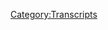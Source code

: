 {{Transcript
    | title         = [[195: August 17, 2018]]
    | caption       = [https://knowledgefight.libsyn.com/knowledge-fight-august-17-2018 Listen to this episode on Libsyn]
    | episodeNumber = [[195: August 17, 2018|195]]
    | length        = 01:42:45
}}

{{MessageBox
    | header     = Warning: Bot Generated Content
    | text       = This transcript was automatically generated by transcription software and likely contains many mistakes and misattributions. Please check the audio for definitive quotes, attribution, and context.
    | image      = N3yvass4myg91.webp
    | imagewidth = 50px
    | id         = warning
}}

{{TranscriptBlock
    | name      = Unknown Speaker
    | timestamp = 00:00:00.000
    | text      = Andy in Kansas, you're on the air, thanks for holding.
}}

{{TranscriptBlock
    | name      = Unknown Speaker
    | timestamp = 00:00:04.379
    | text      = Hello Alex, I'm a first time caller, I'm a huge fan, I love your work.
}}

{{TranscriptBlock
    | name      = Unknown Speaker
    | timestamp = 00:00:07.580
    | text      = I love you.
}}

{{TranscriptBlock
    | name      = Unknown Speaker
    | timestamp = 00:00:08.080
    | text      = Hey everybody, welcome back to Knowledge Fight, I'm Dan.
}}

{{TranscriptBlock
    | name      = Unknown Speaker
    | timestamp = 00:00:09.919
    | text      = I'm Jordan!
}}

{{TranscriptBlock
    | name      = Unknown Speaker
    | timestamp = 00:00:10.580
    | text      = We're a couple dudes, like to sit around, drink novelty beverages, and talk a little bit about Alex Jones.
}}

{{TranscriptBlock
    | name      = Unknown Speaker
    | timestamp = 00:00:14.619
    | text      = Indeed we are. Dan? Dan?
}}

{{TranscriptBlock
    | name      = Unknown Speaker
    | timestamp = 00:00:17.260
    | text      = Hey.
}}

{{TranscriptBlock
    | name      = Unknown Speaker
    | timestamp = 00:00:18.160
    | text      = What's the farthest you've traveled at one point in one period?
}}

{{TranscriptBlock
    | name      = Unknown Speaker
    | timestamp = 00:00:21.760
    | text      = Like in one jump, like have you ever flown 10 hours straight?
}}

{{TranscriptBlock
    | name      = Unknown Speaker
    | timestamp = 00:00:24.699
    | text      = Yeah.
}}

{{TranscriptBlock
    | name      = Unknown Speaker
    | timestamp = 00:00:26.399
    | text      = Okay, let's move on then.
}}

{{TranscriptBlock
    | name      = Unknown Speaker
    | timestamp = 00:00:27.600
    | text      = No, I think I flew, I can't remember where we flew out of, might have been New York, to Paris.
}}

{{TranscriptBlock
    | name      = Unknown Speaker
    | timestamp = 00:00:32.939
    | text      = Really? Oh, that's a long flight.
}}

{{TranscriptBlock
    | name      = Unknown Speaker
    | timestamp = 00:00:35.100
    | text      = Where is it? I don't know distance as well.
}}

{{TranscriptBlock
    | name      = Unknown Speaker
    | timestamp = 00:00:36.939
    | text      = It's not short, I don't know exactly how long it was, but yeah, we had a layover in Paris and then went on to somewhere in Greece.
}}

{{TranscriptBlock
    | name      = Unknown Speaker
    | timestamp = 00:00:45.119
    | text      = Oh, okay.
}}

{{TranscriptBlock
    | name      = Unknown Speaker
    | timestamp = 00:00:45.619
    | text      = Landed somewhere in Greece.
}}

{{TranscriptBlock
    | name      = Unknown Speaker
    | timestamp = 00:00:46.920
    | text      = And then we took a little biplane, like a propeller plane, that's, you should never do that.
}}

{{TranscriptBlock
    | name      = Unknown Speaker
    | timestamp = 00:00:51.359
    | text      = That's so scary.
}}

{{TranscriptBlock
    | name      = Unknown Speaker
    | timestamp = 00:00:52.159
    | text      = That sounds amazing.
}}

{{TranscriptBlock
    | name      = Unknown Speaker
    | timestamp = 00:00:53.119
    | text      = It's so scary.
}}

{{TranscriptBlock
    | name      = Unknown Speaker
    | timestamp = 00:00:53.759
    | text      = I would rather fly on a biplane than Southwest any fucking day of the year.
}}

{{TranscriptBlock
    | name      = Unknown Speaker
    | timestamp = 00:00:57.259
    | text      = It doesn't feel right to be in a propeller plane.
}}

{{TranscriptBlock
    | name      = Unknown Speaker
    | timestamp = 00:00:59.859
    | text      = I know, it feels like you're spitting in God's eye, I get it.
}}

{{TranscriptBlock
    | name      = Unknown Speaker
    | timestamp = 00:01:02.539
    | text      = Yeah, it's rude.
}}

{{TranscriptBlock
    | name      = Unknown Speaker
    | timestamp = 00:01:03.340
    | text      = It's rude.
}}

{{TranscriptBlock
    | name      = Unknown Speaker
    | timestamp = 00:01:06.140
    | text      = So this is a-
}}

{{TranscriptBlock
    | name      = Unknown Speaker
    | timestamp = 00:01:06.799
    | text      = Is that your Yelp review of all biplanes?
}}

{{TranscriptBlock
    | name      = Unknown Speaker
    | timestamp = 00:01:09.099
    | text      = Absolutely.
}}

{{TranscriptBlock
    | name      = Unknown Speaker
    | timestamp = 00:01:09.739
    | text      = Rude.
}}

{{TranscriptBlock
    | name      = Unknown Speaker
    | timestamp = 00:01:10.299
    | text      = Categorically.
}}

{{TranscriptBlock
    | name      = Unknown Speaker
    | timestamp = 00:01:10.840
    | text      = Rude, sir.
}}

{{TranscriptBlock
    | name      = Unknown Speaker
    | timestamp = 00:01:11.579
    | text      = Absolutely.
}}

{{TranscriptBlock
    | name      = Unknown Speaker
    | timestamp = 00:01:12.540
    | text      = I'm bringing, I'm sure you're bringing this up because you just got back from your weekend in Maine.
}}

{{TranscriptBlock
    | name      = Unknown Speaker
    | timestamp = 00:01:18.180
    | text      = Yeah, I just wanted to give a quick disclaimer, I'm off a lot of travel and-
}}

{{TranscriptBlock
    | name      = Unknown Speaker
    | timestamp = 00:01:22.719
    | text      = Straight from the airport.
}}

{{TranscriptBlock
    | name      = Unknown Speaker
    | timestamp = 00:01:23.959
    | text      = Oh boy, oh yeah.
}}

{{TranscriptBlock
    | name      = Unknown Speaker
    | timestamp = 00:01:25.359
    | text      = And I'm straight off watching the first two hours of Summer Slam.
}}

{{TranscriptBlock
    | name      = Unknown Speaker
    | timestamp = 00:01:29.420
    | text      = So we're in the same spot.
}}

{{TranscriptBlock
    | name      = Unknown Speaker
    | timestamp = 00:01:30.359
    | text      = So we're both in a weird place.
}}

{{TranscriptBlock
    | name      = Unknown Speaker
    | timestamp = 00:01:32.299
    | text      = It's weird when you're traveling and flying where it's like you can get day drunk and then you go back in time because of the time zones and all of a sudden you're like,
}}

{{TranscriptBlock
    | name      = Unknown Speaker
    | timestamp = 00:01:39.840
    | text      = ooh, it is only six o'clock and I am hungover.
}}

{{TranscriptBlock
    | name      = Unknown Speaker
    | timestamp = 00:01:42.700
    | text      = That's weird.
}}

{{TranscriptBlock
    | name      = Unknown Speaker
    | timestamp = 00:01:43.579
    | text      = That's a weird feeling.
}}

{{TranscriptBlock
    | name      = Unknown Speaker
    | timestamp = 00:01:44.680
    | text      = I think a lot of people are experiencing that with the Air and Water Show here in Chicago this weekend.
}}

{{TranscriptBlock
    | name      = Unknown Speaker
    | timestamp = 00:01:49.219
    | text      = A lot of army planes flying overhead whilst people drink.
}}

{{TranscriptBlock
    | name      = Unknown Speaker
    | timestamp = 00:01:52.219
    | text      = Hey, isn't that great that we have a giant, massive military industrial complex advertisement on the weekend, that's nice.
}}

{{TranscriptBlock
    | name      = Unknown Speaker
    | timestamp = 00:02:00.359
    | text      = It is great.
}}

{{TranscriptBlock
    | name      = Unknown Speaker
    | timestamp = 00:02:01.120
    | text      = That is nice.
}}

{{TranscriptBlock
    | name      = Unknown Speaker
    | timestamp = 00:02:01.620
    | text      = Speaking of great things, I'd like to give a shout out to our new, thank you, our new sponsor, new donor, not sponsor.
}}

{{TranscriptBlock
    | name      = Unknown Speaker
    | timestamp = 00:02:07.159
    | text      = We're all sponsored.
}}

{{TranscriptBlock
    | name      = Unknown Speaker
    | timestamp = 00:02:08.240
    | text      = It's putting it a little strongly to say sponsor, but they are sponsoring the show and we appreciate it.
}}

{{TranscriptBlock
    | name      = Unknown Speaker
    | timestamp = 00:02:12.099
    | text      = So thank you so much for becoming a policy wonk, Simon.
}}

{{TranscriptBlock
    | name      = Unknown Speaker
    | timestamp = 00:02:15.199
    | text      = I'm a policy wonk.
}}

{{TranscriptBlock
    | name      = Unknown Speaker
    | timestamp = 00:02:16.340
    | text      = Thank you.
}}

{{TranscriptBlock
    | name      = Unknown Speaker
    | timestamp = 00:02:16.840
    | text      = Thank you very much, Simon.
}}

{{TranscriptBlock
    | name      = Unknown Speaker
    | timestamp = 00:02:18.000
    | text      = If you out there listening would like to become a policy wonk and support the show, you can do so by going to our website, knowledgefight.com,
}}

{{TranscriptBlock
    | name      = Unknown Speaker
    | timestamp = 00:02:23.879
    | text      = clicking that support the show button, and then you're a policy wonk.
}}

{{TranscriptBlock
    | name      = Unknown Speaker
    | timestamp = 00:02:27.280
    | text      = It'll be great.
}}

{{TranscriptBlock
    | name      = Unknown Speaker
    | timestamp = 00:02:27.819
    | text      = You can also legally change your name to Simon on that website, right?
}}

{{TranscriptBlock
    | name      = Unknown Speaker
    | timestamp = 00:02:31.360
    | text      = It's true.
}}

{{TranscriptBlock
    | name      = Unknown Speaker
    | timestamp = 00:02:31.659
    | text      = Like if you click support the show, you can donate or you can change your name to Simon.
}}

{{TranscriptBlock
    | name      = Unknown Speaker
    | timestamp = 00:02:35.900
    | text      = We have a legal zoom type thing, but it only is for changing your name to Simon.
}}

{{TranscriptBlock
    | name      = Unknown Speaker
    | timestamp = 00:02:40.500
    | text      = Very specific legal zoom.
}}

{{TranscriptBlock
    | name      = Unknown Speaker
    | timestamp = 00:02:42.259
    | text      = We have a coupon and it's Simon.
}}

{{TranscriptBlock
    | name      = Unknown Speaker
    | timestamp = 00:02:44.199
    | text      = Yep.
}}

{{TranscriptBlock
    | name      = Unknown Speaker
    | timestamp = 00:02:44.759
    | text      = The code.
}}

{{TranscriptBlock
    | name      = Unknown Speaker
    | timestamp = 00:02:45.400
    | text      = You can type it in Simon as your code.
}}

{{TranscriptBlock
    | name      = Unknown Speaker
    | timestamp = 00:02:48.400
    | text      = So Jordan, today I want to give you a little teaser.
}}

{{TranscriptBlock
    | name      = Unknown Speaker
    | timestamp = 00:02:53.740
    | text      = I've been back in the past in 2009 and I have gotten to the day of the teapot.
}}

{{TranscriptBlock
    | name      = Unknown Speaker
    | timestamp = 00:02:58.919
    | text      = No shit.
}}

{{TranscriptBlock
    | name      = Unknown Speaker
    | timestamp = 00:02:59.860
    | text      = But.
}}

{{TranscriptBlock
    | name      = Unknown Speaker
    | timestamp = 00:03:00.280
    | text      = We're not going to cover it today.
}}

{{TranscriptBlock
    | name      = Unknown Speaker
    | timestamp = 00:03:01.419
    | text      = You son of a bitch.
}}

{{TranscriptBlock
    | name      = Unknown Speaker
    | timestamp = 00:03:02.360
    | text      = I hate you.
}}

{{TranscriptBlock
    | name      = Unknown Speaker
    | timestamp = 00:03:02.960
    | text      = But that is an assurance for you and our listeners that the next episode will get us there finally.
}}

{{TranscriptBlock
    | name      = Unknown Speaker
    | timestamp = 00:03:10.259
    | text      = So there's that.
}}

{{TranscriptBlock
    | name      = Unknown Speaker
    | timestamp = 00:03:11.659
    | text      = All right.
}}

{{TranscriptBlock
    | name      = Unknown Speaker
    | timestamp = 00:03:12.199
    | text      = But I thought today on this Monday episode.
}}

{{TranscriptBlock
    | name      = Unknown Speaker
    | timestamp = 00:03:14.599
    | text      = I think I thought one of the things that would be good is like, I think at least once a week,
}}

{{TranscriptBlock
    | name      = Unknown Speaker
    | timestamp = 00:03:17.879
    | text      = we should check in on the present day and see what's going on.
}}

{{TranscriptBlock
    | name      = Unknown Speaker
    | timestamp = 00:03:21.840
    | text      = Just tip our little, like take a little peek behind the curtain and see what's up.
}}

{{TranscriptBlock
    | name      = Unknown Speaker
    | timestamp = 00:03:27.219
    | text      = And so today we're going to be going over the August 17th, 2018 episode.
}}

{{TranscriptBlock
    | name      = Unknown Speaker
    | timestamp = 00:03:31.520
    | text      = All right.
}}

{{TranscriptBlock
    | name      = Unknown Speaker
    | timestamp = 00:03:32.180
    | text      = And man, my mind was blown.
}}

{{TranscriptBlock
    | name      = Unknown Speaker
    | timestamp = 00:03:35.819
    | text      = This is, wait, what?
}}

{{TranscriptBlock
    | name      = Unknown Speaker
    | timestamp = 00:03:37.379
    | text      = From a present day?
}}

{{TranscriptBlock
    | name      = Unknown Speaker
    | timestamp = 00:03:38.319
    | text      = Yeah.
}}

{{TranscriptBlock
    | name      = Unknown Speaker
    | timestamp = 00:03:38.819
    | text      = Yeah.
}}

{{TranscriptBlock
    | name      = Unknown Speaker
    | timestamp = 00:03:39.319
    | text      = All right.
}}

{{TranscriptBlock
    | name      = Unknown Speaker
    | timestamp = 00:03:39.819
    | text      = Let's do this.
}}

{{TranscriptBlock
    | name      = Unknown Speaker
    | timestamp = 00:03:40.319
    | text      = There's a number of things that are going to happen.
}}

{{TranscriptBlock
    | name      = Unknown Speaker
    | timestamp = 00:03:42.520
    | text      = We're going to see on this show that, well, wow.
}}

{{TranscriptBlock
    | name      = Unknown Speaker
    | timestamp = 00:03:46.120
    | text      = Did rain bro snatch take over and host for the rest of the, she's not in play.
}}

{{TranscriptBlock
    | name      = Unknown Speaker
    | timestamp = 00:03:50.620
    | text      = Not in play.
}}

{{TranscriptBlock
    | name      = Unknown Speaker
    | timestamp = 00:03:51.620
    | text      = No.
}}

{{TranscriptBlock
    | name      = Unknown Speaker
    | timestamp = 00:03:52.620
    | text      = Okay.
}}

{{TranscriptBlock
    | name      = Unknown Speaker
    | timestamp = 00:03:53.620
    | text      = There's a lot of predictions that we've made about like, uh, you know, what's going to
}}

{{TranscriptBlock
    | name      = Unknown Speaker
    | timestamp = 00:03:56.039
    | text      = happen and stuff like that.
}}

{{TranscriptBlock
    | name      = Unknown Speaker
    | timestamp = 00:03:57.539
    | text      = I think, I think a number of our predictions are accurate, but something is going on that
}}

{{TranscriptBlock
    | name      = Unknown Speaker
    | timestamp = 00:04:02.139
    | text      = no one could have predicted.
}}

{{TranscriptBlock
    | name      = Unknown Speaker
    | timestamp = 00:04:04.180
    | text      = And I don't think anybody except you and I would even have noticed.
}}

{{TranscriptBlock
    | name      = Unknown Speaker
    | timestamp = 00:04:08.419
    | text      = Okay.
}}

{{TranscriptBlock
    | name      = Unknown Speaker
    | timestamp = 00:04:09.419
    | text      = So we, I believe are going to share some insight about what's happening to present day, Alex
}}

{{TranscriptBlock
    | name      = Unknown Speaker
    | timestamp = 00:04:14.719
    | text      = Jones, that you will not be able to get anywhere else.
}}

{{TranscriptBlock
    | name      = Unknown Speaker
    | timestamp = 00:04:17.379
    | text      = The first thing is that this commercial plays.
}}

{{TranscriptBlock
    | name      = Unknown Speaker
    | timestamp = 00:04:25.019
    | text      = Of course it has to do with money.
}}

{{TranscriptBlock
    | name      = Unknown Speaker
    | timestamp = 00:04:27.019
    | text      = Yup.
}}

{{TranscriptBlock
    | name      = Unknown Speaker
    | timestamp = 00:04:28.019
    | text      = Yes.
}}

{{TranscriptBlock
    | name      = Unknown Speaker
    | timestamp = 00:04:29.019
    | text      = Yup.
}}

{{TranscriptBlock
    | name      = Unknown Speaker
    | timestamp = 00:04:30.019
    | text      = There's some money issues.
}}

{{TranscriptBlock
    | name      = Unknown Speaker
    | timestamp = 00:04:31.019
    | text      = Of course.
}}

{{TranscriptBlock
    | name      = Unknown Speaker
    | timestamp = 00:04:32.019
    | text      = So this commercial plays before each chunk, the, I got these in chunks, like the hour
}}

{{TranscriptBlock
    | name      = Unknown Speaker
    | timestamp = 00:04:35.860
    | text      = chunks.
}}

{{TranscriptBlock
    | name      = Unknown Speaker
    | timestamp = 00:04:36.860
    | text      = Is it podcast?
}}

{{TranscriptBlock
    | name      = Unknown Speaker
    | timestamp = 00:04:37.860
    | text      = Yes.
}}

{{TranscriptBlock
    | name      = Unknown Speaker
    | timestamp = 00:04:38.860
    | text      = I got it in the three chunks, but it's just a recording of the stream.
}}

{{TranscriptBlock
    | name      = Unknown Speaker
    | timestamp = 00:04:42.060
    | text      = You know, it's just a recording of the broadcast.
}}

{{TranscriptBlock
    | name      = Unknown Speaker
    | timestamp = 00:04:44.220
    | text      = And each one starts with this.
}}

{{TranscriptBlock
    | name      = Unknown Speaker
    | timestamp = 00:04:46.699
    | text      = This hour by Frederick Remington, fully cooked, ready to eat bacon, exclusive, no refrigeration
}}

{{TranscriptBlock
    | name      = Unknown Speaker
    | timestamp = 00:04:50.620
    | text      = 10 year extended shelf life bacon, the thickest media center cut bacon in the industry at
}}

{{TranscriptBlock
    | name      = Unknown Speaker
    | timestamp = 00:04:54.740
    | text      = fullycookedbacon.com.
}}

{{TranscriptBlock
    | name      = Unknown Speaker
    | timestamp = 00:04:55.740
    | text      = Fullycookedbacon.com.
}}

{{TranscriptBlock
    | name      = Unknown Speaker
    | timestamp = 00:04:56.740
    | text      = Yes.
}}

{{TranscriptBlock
    | name      = Unknown Speaker
    | timestamp = 00:04:57.740
    | text      = Yes.
}}

{{TranscriptBlock
    | name      = Unknown Speaker
    | timestamp = 00:04:58.740
    | text      = Order me.
}}

{{TranscriptBlock
    | name      = Unknown Speaker
    | timestamp = 00:04:59.740
    | text      = Order me fullycookedbacon.com.
}}

{{TranscriptBlock
    | name      = Unknown Speaker
    | timestamp = 00:05:00.740
    | text      = 10 year shelf life bacon.
}}

{{TranscriptBlock
    | name      = Unknown Speaker
    | timestamp = 00:05:05.420
    | text      = I want it to sizzle when it comes to my door.
}}

{{TranscriptBlock
    | name      = Unknown Speaker
    | timestamp = 00:05:07.939
    | text      = That's, that's pretty, that's pretty wild.
}}

{{TranscriptBlock
    | name      = Unknown Speaker
    | timestamp = 00:05:09.980
    | text      = God, we're returning to the Diamond Gusset days.
}}

{{TranscriptBlock
    | name      = Unknown Speaker
    | timestamp = 00:05:12.420
    | text      = That's what I'm liking now.
}}

{{TranscriptBlock
    | name      = Unknown Speaker
    | timestamp = 00:05:14.459
    | text      = He's got, he's got some ads that were very much not there before or have not been in
}}

{{TranscriptBlock
    | name      = Unknown Speaker
    | timestamp = 00:05:20.860
    | text      = the like last years that we've been listening, I had listened to the show and it would all
}}

{{TranscriptBlock
    | name      = Unknown Speaker
    | timestamp = 00:05:25.300
    | text      = be Alex Jones related commercials.
}}

{{TranscriptBlock
    | name      = Unknown Speaker
    | timestamp = 00:05:27.379
    | text      = It'd all be his products.
}}

{{TranscriptBlock
    | name      = Unknown Speaker
    | timestamp = 00:05:29.139
    | text      = Now we've got fucking fullycookedbacon.com.
}}

{{TranscriptBlock
    | name      = Unknown Speaker
    | timestamp = 00:05:33.259
    | text      = So now we get to the beginning of the actual show.
}}

{{TranscriptBlock
    | name      = Unknown Speaker
    | timestamp = 00:05:35.420
    | text      = He plays a long special report from Paul Joseph Watson, probably like a good four minute thing.
}}

{{TranscriptBlock
    | name      = Unknown Speaker
    | timestamp = 00:05:40.980
    | text      = I'm like, that is too long for Paul.
}}

{{TranscriptBlock
    | name      = Unknown Speaker
    | timestamp = 00:05:42.980
    | text      = Well it is about the merits of eating cured bacon as opposed to cooking it yourself.
}}

{{TranscriptBlock
    | name      = Unknown Speaker
    | timestamp = 00:05:47.740
    | text      = It's not, and actually where I decided to fast forward through it and I listened to
}}

{{TranscriptBlock
    | name      = Unknown Speaker
    | timestamp = 00:05:50.540
    | text      = it is like, he's like, you know, they're trying to destroy Western civilization and they're
}}

{{TranscriptBlock
    | name      = Unknown Speaker
    | timestamp = 00:05:56.699
    | text      = going to.
}}

{{TranscriptBlock
    | name      = Unknown Speaker
    | timestamp = 00:05:57.699
    | text      = I'm out of here.
}}

{{TranscriptBlock
    | name      = Unknown Speaker
    | timestamp = 00:05:58.699
    | text      = You've done, you've done your job.
}}

{{TranscriptBlock
    | name      = Unknown Speaker
    | timestamp = 00:06:01.279
    | text      = Let's move on.
}}

{{TranscriptBlock
    | name      = Unknown Speaker
    | timestamp = 00:06:02.279
    | text      = So we get in to Alex starting off the show and I think that there's something very familiar
}}

{{TranscriptBlock
    | name      = Unknown Speaker
    | timestamp = 00:06:07.220
    | text      = here, but at the same time I think there's something else that merits mentioning.
}}

{{TranscriptBlock
    | name      = Unknown Speaker
    | timestamp = 00:06:15.259
    | text      = It's Friday, August 17th, 2018.
}}

{{TranscriptBlock
    | name      = Unknown Speaker
    | timestamp = 00:06:18.220
    | text      = This is the second time within the first eight minutes of the show that he's played the final
}}

{{TranscriptBlock
    | name      = Unknown Speaker
    | timestamp = 00:06:21.379
    | text      = countdown by the way.
}}

{{TranscriptBlock
    | name      = Unknown Speaker
    | timestamp = 00:06:23.379
    | text      = There's only 81 days left until most important elections in the US history.
}}

{{TranscriptBlock
    | name      = Unknown Speaker
    | timestamp = 00:06:29.660
    | text      = We are the tip of the spear attempting to alert the American people in the world to
}}

{{TranscriptBlock
    | name      = Unknown Speaker
    | timestamp = 00:06:33.939
    | text      = the threat of globalism and the all out assault on Western civilization and America.
}}

{{TranscriptBlock
    | name      = Unknown Speaker
    | timestamp = 00:06:39.459
    | text      = Whatever you do realize the globalist have made a miscalculation and are committed to
}}

{{TranscriptBlock
    | name      = Unknown Speaker
    | timestamp = 00:06:45.300
    | text      = shut down this transmission with every form of assault you can imagine because they believe
}}

{{TranscriptBlock
    | name      = Unknown Speaker
    | timestamp = 00:06:50.259
    | text      = you're stupid and won't notice what's happening so they can bring in the draconian Chinese
}}

{{TranscriptBlock
    | name      = Unknown Speaker
    | timestamp = 00:06:55.180
    | text      = communist style censorship in America.
}}

{{TranscriptBlock
    | name      = Unknown Speaker
    | timestamp = 00:06:58.060
    | text      = We are here exposing it.
}}

{{TranscriptBlock
    | name      = Unknown Speaker
    | timestamp = 00:06:59.980
    | text      = They are scared of this information because it is the answer to their corruption.
}}

{{TranscriptBlock
    | name      = Unknown Speaker
    | timestamp = 00:07:03.860
    | text      = Again, thank you so much for joining us on this Friday global broadcast.
}}

{{TranscriptBlock
    | name      = Unknown Speaker
    | timestamp = 00:07:08.100
    | text      = So the stuff about him being like, we're the most scary and we're the, they hate us because
}}

{{TranscriptBlock
    | name      = Unknown Speaker
    | timestamp = 00:07:12.180
    | text      = we're the ones who can bring them down, very familiar.
}}

{{TranscriptBlock
    | name      = Unknown Speaker
    | timestamp = 00:07:15.100
    | text      = If you noticed at the beginning there, he's saying that the midterms are the most important
}}

{{TranscriptBlock
    | name      = Unknown Speaker
    | timestamp = 00:07:19.699
    | text      = elections in US history, which is exactly what he said about the 2016 election.
}}

{{TranscriptBlock
    | name      = Unknown Speaker
    | timestamp = 00:07:24.579
    | text      = It's not something that he said about previous elections.
}}

{{TranscriptBlock
    | name      = Unknown Speaker
    | timestamp = 00:07:27.379
    | text      = And the reason that I'm bringing this up is because we take a glimpse now into Alex Jones
}}

{{TranscriptBlock
    | name      = Unknown Speaker
    | timestamp = 00:07:31.300
    | text      = and it's really interesting to see him be what I describe as a political hack.
}}

{{TranscriptBlock
    | name      = Unknown Speaker
    | timestamp = 00:07:36.100
    | text      = You know what I mean?
}}

{{TranscriptBlock
    | name      = Unknown Speaker
    | timestamp = 00:07:37.300
    | text      = Because that's what sensationalist people do all the time.
}}

{{TranscriptBlock
    | name      = Unknown Speaker
    | timestamp = 00:07:39.839
    | text      = We heard that over and over again from people on the center right and center left through
}}

{{TranscriptBlock
    | name      = Unknown Speaker
    | timestamp = 00:07:44.660
    | text      = the 2008 election, even the 2004 election.
}}

{{TranscriptBlock
    | name      = Unknown Speaker
    | timestamp = 00:07:49.300
    | text      = You'd hear that from them, this is the most important election of all time because they're
}}

{{TranscriptBlock
    | name      = Unknown Speaker
    | timestamp = 00:07:52.540
    | text      = trying to juice up the base.
}}

{{TranscriptBlock
    | name      = Unknown Speaker
    | timestamp = 00:07:54.740
    | text      = They're trying to get people more excited and make sure the turnout is good.
}}

{{TranscriptBlock
    | name      = Unknown Speaker
    | timestamp = 00:07:58.040
    | text      = And now Alex is doing the exact same thing, which I think is conduct unbecoming of him.
}}

{{TranscriptBlock
    | name      = Unknown Speaker
    | timestamp = 00:08:03.139
    | text      = Like I know that I'm holding him to a standard that doesn't exist, but there's a mythical
}}

{{TranscriptBlock
    | name      = Unknown Speaker
    | timestamp = 00:08:07.839
    | text      = ideal that Alex thinks that he embodies that is above the rigmarole and the partisan politics.
}}

{{TranscriptBlock
    | name      = Unknown Speaker
    | timestamp = 00:08:14.180
    | text      = And he's not, he's just finally found his team.
}}

{{TranscriptBlock
    | name      = Unknown Speaker
    | timestamp = 00:08:17.100
    | text      = Now in his defense though, for his world, this is not hyperbole.
}}

{{TranscriptBlock
    | name      = Unknown Speaker
    | timestamp = 00:08:23.339
    | text      = Like what he is, because what's really going on in the, in the midterms now is, will Trump
}}

{{TranscriptBlock
    | name      = Unknown Speaker
    | timestamp = 00:08:28.959
    | text      = be impeached?
}}

{{TranscriptBlock
    | name      = Unknown Speaker
    | timestamp = 00:08:29.959
    | text      = Right.
}}

{{TranscriptBlock
    | name      = Unknown Speaker
    | timestamp = 00:08:30.959
    | text      = I don't like, that's the real situation there.
}}

{{TranscriptBlock
    | name      = Unknown Speaker
    | timestamp = 00:08:31.959
    | text      = I don't know.
}}

{{TranscriptBlock
    | name      = Unknown Speaker
    | timestamp = 00:08:32.960
    | text      = The answer is no.
}}

{{TranscriptBlock
    | name      = Unknown Speaker
    | timestamp = 00:08:33.960
    | text      = I don't think it's, I don't think it's that important.
}}

{{TranscriptBlock
    | name      = Unknown Speaker
    | timestamp = 00:08:35.580
    | text      = I mean, the midterms are important, you all should go vote, but I don't think that like,
}}

{{TranscriptBlock
    | name      = Unknown Speaker
    | timestamp = 00:08:39.620
    | text      = I don't think that the Democrats getting a slim majority in something is necessarily
}}

{{TranscriptBlock
    | name      = Unknown Speaker
    | timestamp = 00:08:43.740
    | text      = going to lead to impeachment.
}}

{{TranscriptBlock
    | name      = Unknown Speaker
    | timestamp = 00:08:45.179
    | text      = It should, but it won't because they're a bunch of fucking cowards.
}}

{{TranscriptBlock
    | name      = Unknown Speaker
    | timestamp = 00:08:47.899
    | text      = And I don't think that Republicans retaining it, while I hope that's not the case, I don't
}}

{{TranscriptBlock
    | name      = Unknown Speaker
    | timestamp = 00:08:52.360
    | text      = think that that's going to lead to running amok and signing all sorts of immoral legislation.
}}

{{TranscriptBlock
    | name      = Unknown Speaker
    | timestamp = 00:08:58.419
    | text      = I disagree.
}}

{{TranscriptBlock
    | name      = Unknown Speaker
    | timestamp = 00:08:59.419
    | text      = Any more than it already is.
}}

{{TranscriptBlock
    | name      = Unknown Speaker
    | timestamp = 00:09:01.179
    | text      = Right.
}}

{{TranscriptBlock
    | name      = Unknown Speaker
    | timestamp = 00:09:02.179
    | text      = Well, that's a better way of putting it.
}}

{{TranscriptBlock
    | name      = Unknown Speaker
    | timestamp = 00:09:03.179
    | text      = And it's not like they're going to not still try, you know?
}}

{{TranscriptBlock
    | name      = Unknown Speaker
    | timestamp = 00:09:06.860
    | text      = It's still going to be like, well now, you know, push.
}}

{{TranscriptBlock
    | name      = Unknown Speaker
    | timestamp = 00:09:10.220
    | text      = I don't know.
}}

{{TranscriptBlock
    | name      = Unknown Speaker
    | timestamp = 00:09:11.220
    | text      = I think it's incredibly important as I think all elections are fairly important.
}}

{{TranscriptBlock
    | name      = Unknown Speaker
    | timestamp = 00:09:15.100
    | text      = Yeah.
}}

{{TranscriptBlock
    | name      = Unknown Speaker
    | timestamp = 00:09:16.100
    | text      = But I don't say so.
}}

{{TranscriptBlock
    | name      = Unknown Speaker
    | timestamp = 00:09:17.100
    | text      = I'm not, I'm not ready to be like, if the Democrats lose this, it's the end of the world
}}

{{TranscriptBlock
    | name      = Unknown Speaker
    | timestamp = 00:09:22.419
    | text      = because that's sensationalist.
}}

{{TranscriptBlock
    | name      = Unknown Speaker
    | timestamp = 00:09:23.580
    | text      = I would say in all honesty, the 2000 election was probably the most important election in
}}

{{TranscriptBlock
    | name      = Unknown Speaker
    | timestamp = 00:09:30.100
    | text      = history.
}}

{{TranscriptBlock
    | name      = Unknown Speaker
    | timestamp = 00:09:31.100
    | text      = It set the ball rolling in a really bad path.
}}

{{TranscriptBlock
    | name      = Unknown Speaker
    | timestamp = 00:09:34.360
    | text      = That's for damn sure.
}}

{{TranscriptBlock
    | name      = Unknown Speaker
    | timestamp = 00:09:35.360
    | text      = Yeah.
}}

{{TranscriptBlock
    | name      = Unknown Speaker
    | timestamp = 00:09:36.360
    | text      = And how is George W. Bush still alive?
}}

{{TranscriptBlock
    | name      = Unknown Speaker
    | timestamp = 00:09:38.220
    | text      = Like shouldn't we have, shouldn't he be dead?
}}

{{TranscriptBlock
    | name      = Unknown Speaker
    | timestamp = 00:09:40.460
    | text      = He's a decent painter, man.
}}

{{TranscriptBlock
    | name      = Unknown Speaker
    | timestamp = 00:09:41.460
    | text      = But he's like, he lied and got millions of people killed on a lie.
}}

{{TranscriptBlock
    | name      = Unknown Speaker
    | timestamp = 00:09:46.139
    | text      = You can't just lie and get millions of people killed and that faces no consequences for
}}

{{TranscriptBlock
    | name      = Unknown Speaker
    | timestamp = 00:09:52.419
    | text      = it.
}}

{{TranscriptBlock
    | name      = Unknown Speaker
    | timestamp = 00:09:53.419
    | text      = Turns out you can.
}}

{{TranscriptBlock
    | name      = Unknown Speaker
    | timestamp = 00:09:54.419
    | text      = It turns out you can.
}}

{{TranscriptBlock
    | name      = Unknown Speaker
    | timestamp = 00:09:55.419
    | text      = He's a charming old man who paints.
}}

{{TranscriptBlock
    | name      = Unknown Speaker
    | timestamp = 00:09:56.419
    | text      = Let's kill him anyway.
}}

{{TranscriptBlock
    | name      = Unknown Speaker
    | timestamp = 00:09:57.419
    | text      = No, cause that's all he's ever been.
}}

{{TranscriptBlock
    | name      = Unknown Speaker
    | timestamp = 00:09:59.100
    | text      = You forget.
}}

{{TranscriptBlock
    | name      = Unknown Speaker
    | timestamp = 00:10:00.100
    | text      = Yeah.
}}

{{TranscriptBlock
    | name      = Unknown Speaker
    | timestamp = 00:10:01.100
    | text      = Well, at least let's kill Dick Cheney.
}}

{{TranscriptBlock
    | name      = Unknown Speaker
    | timestamp = 00:10:02.539
    | text      = That seems fair.
}}

{{TranscriptBlock
    | name      = Unknown Speaker
    | timestamp = 00:10:03.539
    | text      = And probably Dennis Hester.
}}

{{TranscriptBlock
    | name      = Unknown Speaker
    | timestamp = 00:10:04.820
    | text      = Is he still allowed to live?
}}

{{TranscriptBlock
    | name      = Unknown Speaker
    | timestamp = 00:10:05.899
    | text      = I think he's alive.
}}

{{TranscriptBlock
    | name      = Unknown Speaker
    | timestamp = 00:10:08.899
    | text      = I don't know.
}}

{{TranscriptBlock
    | name      = Unknown Speaker
    | timestamp = 00:10:09.899
    | text      = Did he get, did Trump pardon him?
}}

{{TranscriptBlock
    | name      = Unknown Speaker
    | timestamp = 00:10:11.779
    | text      = No, that would be, that would be a bridge too far I think.
}}

{{TranscriptBlock
    | name      = Unknown Speaker
    | timestamp = 00:10:16.100
    | text      = If Trump just is like, look, I'm going to push the boundaries.
}}

{{TranscriptBlock
    | name      = Unknown Speaker
    | timestamp = 00:10:18.379
    | text      = I'm going to see how crazy I can get.
}}

{{TranscriptBlock
    | name      = Unknown Speaker
    | timestamp = 00:10:20.220
    | text      = Yeah, yeah, yeah.
}}

{{TranscriptBlock
    | name      = Unknown Speaker
    | timestamp = 00:10:21.220
    | text      = How about all child molesters are free now.
}}

{{TranscriptBlock
    | name      = Unknown Speaker
    | timestamp = 00:10:22.860
    | text      = Epstein.
}}

{{TranscriptBlock
    | name      = Unknown Speaker
    | timestamp = 00:10:23.860
    | text      = I'm going to, oh dude, if he pardoned Jeffrey Epstein, imagine what that would be to Alex's
}}

{{TranscriptBlock
    | name      = Unknown Speaker
    | timestamp = 00:10:27.700
    | text      = narrative.
}}

{{TranscriptBlock
    | name      = Unknown Speaker
    | timestamp = 00:10:28.700
    | text      = Fucking yes.
}}

{{TranscriptBlock
    | name      = Unknown Speaker
    | timestamp = 00:10:29.700
    | text      = It'd be a disaster.
}}

{{TranscriptBlock
    | name      = Unknown Speaker
    | timestamp = 00:10:30.700
    | text      = I'd love it.
}}

{{TranscriptBlock
    | name      = Unknown Speaker
    | timestamp = 00:10:31.700
    | text      = I mean, not on moral reasons.
}}

{{TranscriptBlock
    | name      = Unknown Speaker
    | timestamp = 00:10:32.700
    | text      = No.
}}

{{TranscriptBlock
    | name      = Unknown Speaker
    | timestamp = 00:10:33.700
    | text      = It'd be a very undignified thing to do.
}}

{{TranscriptBlock
    | name      = Unknown Speaker
    | timestamp = 00:10:36.220
    | text      = So in this next clip, I think we see another thing that Alex is, like he is fully embodying
}}

{{TranscriptBlock
    | name      = Unknown Speaker
    | timestamp = 00:10:42.980
    | text      = a partisan hack in much more than like, in more, much clearer terms than he was even
}}

{{TranscriptBlock
    | name      = Unknown Speaker
    | timestamp = 00:10:50.340
    | text      = doing a couple months ago, I think.
}}

{{TranscriptBlock
    | name      = Unknown Speaker
    | timestamp = 00:10:53.179
    | text      = The left, as I've told you for 20 plus years, is brainwashed to hate America and is trained
}}

{{TranscriptBlock
    | name      = Unknown Speaker
    | timestamp = 00:11:00.419
    | text      = by the high schools, the colleges, the mainline churches, the culture, that America is the
}}

{{TranscriptBlock
    | name      = Unknown Speaker
    | timestamp = 00:11:07.220
    | text      = ultimate evil in the world because the globalists want a one world planetary government that
}}

{{TranscriptBlock
    | name      = Unknown Speaker
    | timestamp = 00:11:12.980
    | text      = controls America and other Western nations to enforce their planetary plan of absolute
}}

{{TranscriptBlock
    | name      = Unknown Speaker
    | timestamp = 00:11:19.539
    | text      = and complete domination.
}}

{{TranscriptBlock
    | name      = Unknown Speaker
    | timestamp = 00:11:20.940
    | text      = Sure.
}}

{{TranscriptBlock
    | name      = Unknown Speaker
    | timestamp = 00:11:21.940
    | text      = So the part that I'm referring to there is he starts out by saying, I've been telling
}}

{{TranscriptBlock
    | name      = Unknown Speaker
    | timestamp = 00:11:25.860
    | text      = you for 20 years that the left is brainwashed when dude, your entire platform for years
}}

{{TranscriptBlock
    | name      = Unknown Speaker
    | timestamp = 00:11:31.820
    | text      = was that the left and the right are the same, that they're equally bad and they are the
}}

{{TranscriptBlock
    | name      = Unknown Speaker
    | timestamp = 00:11:36.379
    | text      = same thing.
}}

{{TranscriptBlock
    | name      = Unknown Speaker
    | timestamp = 00:11:37.379
    | text      = Right.
}}

{{TranscriptBlock
    | name      = Unknown Speaker
    | timestamp = 00:11:38.379
    | text      = He's not saying that anymore because as we talk about a lot, the right isn't the right
}}

{{TranscriptBlock
    | name      = Unknown Speaker
    | timestamp = 00:11:41.820
    | text      = anymore.
}}

{{TranscriptBlock
    | name      = Unknown Speaker
    | timestamp = 00:11:42.820
    | text      = What is now the Republicans and the GOP is fringe crazies for the most part.
}}

{{TranscriptBlock
    | name      = Unknown Speaker
    | timestamp = 00:11:50.139
    | text      = The right is a disease now, it is not something that is like a political party, it's some
}}

{{TranscriptBlock
    | name      = Unknown Speaker
    | timestamp = 00:11:54.299
    | text      = sort of virus.
}}

{{TranscriptBlock
    | name      = Unknown Speaker
    | timestamp = 00:11:55.299
    | text      = Well, it's still a political party in some formal ways, but the political party isn't
}}

{{TranscriptBlock
    | name      = Unknown Speaker
    | timestamp = 00:12:00.379
    | text      = what the GOP of 20 years ago was.
}}

{{TranscriptBlock
    | name      = Unknown Speaker
    | timestamp = 00:12:04.539
    | text      = Right, absolutely not.
}}

{{TranscriptBlock
    | name      = Unknown Speaker
    | timestamp = 00:12:05.539
    | text      = It's something that is become beholden to fucking white nationalism and entirely and
}}

{{TranscriptBlock
    | name      = Unknown Speaker
    | timestamp = 00:12:13.259
    | text      = cruelty, just more and more white nationalism and cruelty.
}}

{{TranscriptBlock
    | name      = Unknown Speaker
    | timestamp = 00:12:16.299
    | text      = Yeah, yeah.
}}

{{TranscriptBlock
    | name      = Unknown Speaker
    | timestamp = 00:12:17.299
    | text      = It's it's not it's not a political party.
}}

{{TranscriptBlock
    | name      = Unknown Speaker
    | timestamp = 00:12:18.840
    | text      = It's a exploitation machine.
}}

{{TranscriptBlock
    | name      = Unknown Speaker
    | timestamp = 00:12:20.460
    | text      = Yeah.
}}

{{TranscriptBlock
    | name      = Unknown Speaker
    | timestamp = 00:12:21.460
    | text      = George H.W. Bush raised taxes.
}}

{{TranscriptBlock
    | name      = Unknown Speaker
    | timestamp = 00:12:23.259
    | text      = Do you remember that?
}}

{{TranscriptBlock
    | name      = Unknown Speaker
    | timestamp = 00:12:24.259
    | text      = I do.
}}

{{TranscriptBlock
    | name      = Unknown Speaker
    | timestamp = 00:12:25.259
    | text      = Do you remember what it like?
}}

{{TranscriptBlock
    | name      = Unknown Speaker
    | timestamp = 00:12:26.259
    | text      = Reagan raised taxes.
}}

{{TranscriptBlock
    | name      = Unknown Speaker
    | timestamp = 00:12:27.740
    | text      = Yeah.
}}

{{TranscriptBlock
    | name      = Unknown Speaker
    | timestamp = 00:12:28.740
    | text      = Isn't that crazy?
}}

{{TranscriptBlock
    | name      = Unknown Speaker
    | timestamp = 00:12:29.740
    | text      = Weird.
}}

{{TranscriptBlock
    | name      = Unknown Speaker
    | timestamp = 00:12:30.740
    | text      = Do you remember when Republicans were like, maybe we should govern the country instead
}}

{{TranscriptBlock
    | name      = Unknown Speaker
    | timestamp = 00:12:34.539
    | text      = of maybe we should strip mine and make sure that poor people die in the streets is like,
}}

{{TranscriptBlock
    | name      = Unknown Speaker
    | timestamp = 00:12:38.659
    | text      = maybe this could go bad, which is not to say that Reagan did not do that.
}}

{{TranscriptBlock
    | name      = Unknown Speaker
    | timestamp = 00:12:42.419
    | text      = Right.
}}

{{TranscriptBlock
    | name      = Unknown Speaker
    | timestamp = 00:12:43.419
    | text      = We'll get to that in a little bit.
}}

{{TranscriptBlock
    | name      = Unknown Speaker
    | timestamp = 00:12:44.419
    | text      = Yeah.
}}

{{TranscriptBlock
    | name      = Unknown Speaker
    | timestamp = 00:12:45.419
    | text      = Alex actually has a really correct assessment of Reagan and a little bit.
}}

{{TranscriptBlock
    | name      = Unknown Speaker
    | timestamp = 00:12:48.500
    | text      = What?
}}

{{TranscriptBlock
    | name      = Unknown Speaker
    | timestamp = 00:12:49.500
    | text      = Yeah, it's weird.
}}

{{TranscriptBlock
    | name      = Unknown Speaker
    | timestamp = 00:12:50.500
    | text      = That's boggling.
}}

{{TranscriptBlock
    | name      = Unknown Speaker
    | timestamp = 00:12:51.500
    | text      = So Alex is in trouble right now, obviously.
}}

{{TranscriptBlock
    | name      = Unknown Speaker
    | timestamp = 00:12:54.299
    | text      = He's losing everything around him.
}}

{{TranscriptBlock
    | name      = Unknown Speaker
    | timestamp = 00:12:57.159
    | text      = He's being sued by multiple people.
}}

{{TranscriptBlock
    | name      = Unknown Speaker
    | timestamp = 00:13:00.240
    | text      = He's being talked about more than ever.
}}

{{TranscriptBlock
    | name      = Unknown Speaker
    | timestamp = 00:13:04.179
    | text      = And I think that a lot of people are talking about him irresponsibly, but there are a lot
}}

{{TranscriptBlock
    | name      = Unknown Speaker
    | timestamp = 00:13:08.460
    | text      = of people who aren't.
}}

{{TranscriptBlock
    | name      = Unknown Speaker
    | timestamp = 00:13:09.500
    | text      = And there's a lot of things that Alex has said in the past that's being brought up.
}}

{{TranscriptBlock
    | name      = Unknown Speaker
    | timestamp = 00:13:12.820
    | text      = And he doesn't like that because the things he said in the past were terrible.
}}

{{TranscriptBlock
    | name      = Unknown Speaker
    | timestamp = 00:13:17.779
    | text      = And so he's creating a version in his head of what's happening to him.
}}

{{TranscriptBlock
    | name      = Unknown Speaker
    | timestamp = 00:13:22.179
    | text      = And it's really interesting to see.
}}

{{TranscriptBlock
    | name      = Unknown Speaker
    | timestamp = 00:13:24.620
    | text      = There has to be a part of him that's like, no, you can't bring that up.
}}

{{TranscriptBlock
    | name      = Unknown Speaker
    | timestamp = 00:13:28.259
    | text      = That was when no one was listening.
}}

{{TranscriptBlock
    | name      = Unknown Speaker
    | timestamp = 00:13:30.019
    | text      = How dare you?
}}

{{TranscriptBlock
    | name      = Unknown Speaker
    | timestamp = 00:13:31.019
    | text      = That doesn't count.
}}

{{TranscriptBlock
    | name      = Unknown Speaker
    | timestamp = 00:13:32.019
    | text      = He was talking into a CB for truckers.
}}

{{TranscriptBlock
    | name      = Unknown Speaker
    | timestamp = 00:13:34.779
    | text      = Come on.
}}

{{TranscriptBlock
    | name      = Unknown Speaker
    | timestamp = 00:13:35.779
    | text      = That's on you guys.
}}

{{TranscriptBlock
    | name      = Unknown Speaker
    | timestamp = 00:13:36.779
    | text      = Look, I was drunk.
}}

{{TranscriptBlock
    | name      = Unknown Speaker
    | timestamp = 00:13:37.779
    | text      = I was blacked out since I was nine.
}}

{{TranscriptBlock
    | name      = Unknown Speaker
    | timestamp = 00:13:42.100
    | text      = So here he gets into what he perceives to be what's happening in the world.
}}

{{TranscriptBlock
    | name      = Unknown Speaker
    | timestamp = 00:13:45.940
    | text      = And he's not not correct on any account.
}}

{{TranscriptBlock
    | name      = Unknown Speaker
    | timestamp = 00:13:48.700
    | text      = They have decided to take me build me up as this monster and then use me as the first
}}

{{TranscriptBlock
    | name      = Unknown Speaker
    | timestamp = 00:13:52.700
    | text      = domino to fall to eradicate free speech in the West.
}}

{{TranscriptBlock
    | name      = Unknown Speaker
    | timestamp = 00:13:55.480
    | text      = That is all confirmed now.
}}

{{TranscriptBlock
    | name      = Unknown Speaker
    | timestamp = 00:13:57.580
    | text      = Law firms in D.C. have gone and looked at the statements by Democrats in Congress, their
}}

{{TranscriptBlock
    | name      = Unknown Speaker
    | timestamp = 00:14:01.259
    | text      = own secret reports that have concurred secret about next year.
}}

{{TranscriptBlock
    | name      = Unknown Speaker
    | timestamp = 00:14:04.700
    | text      = They plan to basically end the First Amendment in America.
}}

{{TranscriptBlock
    | name      = Unknown Speaker
    | timestamp = 00:14:07.779
    | text      = They're going to nuke it.
}}

{{TranscriptBlock
    | name      = Unknown Speaker
    | timestamp = 00:14:08.779
    | text      = How they're going to nuke it.
}}

{{TranscriptBlock
    | name      = Unknown Speaker
    | timestamp = 00:14:11.200
    | text      = This doesn't work like this.
}}

{{TranscriptBlock
    | name      = Unknown Speaker
    | timestamp = 00:14:12.820
    | text      = No, it works like that.
}}

{{TranscriptBlock
    | name      = Unknown Speaker
    | timestamp = 00:14:14.080
    | text      = You know what?
}}

{{TranscriptBlock
    | name      = Unknown Speaker
    | timestamp = 00:14:15.080
    | text      = If Obama was trying to get Alex kicked off Facebook, I would be on Alex's side.
}}

{{TranscriptBlock
    | name      = Unknown Speaker
    | timestamp = 00:14:19.799
    | text      = You know what I'm saying?
}}

{{TranscriptBlock
    | name      = Unknown Speaker
    | timestamp = 00:14:20.799
    | text      = Yeah.
}}

{{TranscriptBlock
    | name      = Unknown Speaker
    | timestamp = 00:14:21.799
    | text      = Like if it really was the government doing something like this, I would be on his side.
}}

{{TranscriptBlock
    | name      = Unknown Speaker
    | timestamp = 00:14:24.980
    | text      = Right.
}}

{{TranscriptBlock
    | name      = Unknown Speaker
    | timestamp = 00:14:25.980
    | text      = Right.
}}

{{TranscriptBlock
    | name      = Unknown Speaker
    | timestamp = 00:14:26.980
    | text      = And if it was like, let's say the president tweeted some sort of support for a private
}}

{{TranscriptBlock
    | name      = Unknown Speaker
    | timestamp = 00:14:32.379
    | text      = corporation forcing people to do things at the government's behest, that would be tyranny.
}}

{{TranscriptBlock
    | name      = Unknown Speaker
    | timestamp = 00:14:38.940
    | text      = There's no way that anyone would accept that kind of behavior from the government.
}}

{{TranscriptBlock
    | name      = Unknown Speaker
    | timestamp = 00:14:43.179
    | text      = No.
}}

{{TranscriptBlock
    | name      = Unknown Speaker
    | timestamp = 00:14:44.179
    | text      = That's anti-American to the core.
}}

{{TranscriptBlock
    | name      = Unknown Speaker
    | timestamp = 00:14:45.820
    | text      = It's weird.
}}

{{TranscriptBlock
    | name      = Unknown Speaker
    | timestamp = 00:14:46.820
    | text      = It's crazy how.
}}

{{TranscriptBlock
    | name      = Unknown Speaker
    | timestamp = 00:14:47.820
    | text      = That would be unacceptable.
}}

{{TranscriptBlock
    | name      = Unknown Speaker
    | timestamp = 00:14:48.820
    | text      = It would be unacceptable.
}}

{{TranscriptBlock
    | name      = Unknown Speaker
    | timestamp = 00:14:50.779
    | text      = And I would even say this, that if you were able to produce evidence that the YouTube
}}

{{TranscriptBlock
    | name      = Unknown Speaker
    | timestamp = 00:14:57.700
    | text      = and Facebook and mail keep, like if you could produce evidence for me that all of them did
}}

{{TranscriptBlock
    | name      = Unknown Speaker
    | timestamp = 00:15:02.720
    | text      = get together and say, hey, let's kick Alex off at the same time, I'm not sure I'm going
}}

{{TranscriptBlock
    | name      = Unknown Speaker
    | timestamp = 00:15:07.220
    | text      = to side with Alex, but it'll be a different conversation.
}}

{{TranscriptBlock
    | name      = Unknown Speaker
    | timestamp = 00:15:10.220
    | text      = Absolutely.
}}

{{TranscriptBlock
    | name      = Unknown Speaker
    | timestamp = 00:15:11.220
    | text      = I don't believe that they are working in concert.
}}

{{TranscriptBlock
    | name      = Unknown Speaker
    | timestamp = 00:15:12.980
    | text      = Like we've talked about over and over again.
}}

{{TranscriptBlock
    | name      = Unknown Speaker
    | timestamp = 00:15:14.460
    | text      = It seems very clear that one jumped and they are all were like, we can now have cover to
}}

{{TranscriptBlock
    | name      = Unknown Speaker
    | timestamp = 00:15:18.820
    | text      = do this.
}}

{{TranscriptBlock
    | name      = Unknown Speaker
    | timestamp = 00:15:19.820
    | text      = They were a bunch of cowards.
}}

{{TranscriptBlock
    | name      = Unknown Speaker
    | timestamp = 00:15:20.820
    | text      = And then one of them was like, eh, fuck it.
}}

{{TranscriptBlock
    | name      = Unknown Speaker
    | timestamp = 00:15:22.580
    | text      = And then.
}}

{{TranscriptBlock
    | name      = Unknown Speaker
    | timestamp = 00:15:23.580
    | text      = We'll share the heat on this and we'll all get through it.
}}

{{TranscriptBlock
    | name      = Unknown Speaker
    | timestamp = 00:15:26.500
    | text      = But not like in some way that they coordinated and had that plan.
}}

{{TranscriptBlock
    | name      = Unknown Speaker
    | timestamp = 00:15:30.659
    | text      = But if you could produce that, then I would have the exact same conversation that I'm
}}

{{TranscriptBlock
    | name      = Unknown Speaker
    | timestamp = 00:15:34.580
    | text      = already willing to have and that is that these companies suck, but it's still not a suppression
}}

{{TranscriptBlock
    | name      = Unknown Speaker
    | timestamp = 00:15:39.139
    | text      = of his free speech because it's not the government.
}}

{{TranscriptBlock
    | name      = Unknown Speaker
    | timestamp = 00:15:41.139
    | text      = If they did, if they got together, like if there was a backroom deal amongst the CEOs
}}

{{TranscriptBlock
    | name      = Unknown Speaker
    | timestamp = 00:15:46.360
    | text      = of all of those corporations and they all agreed on something, that's where we get into
}}

{{TranscriptBlock
    | name      = Unknown Speaker
    | timestamp = 00:15:51.580
    | text      = like torches and pitchfork territory, because that is tremendous overreach of a power that
}}

{{TranscriptBlock
    | name      = Unknown Speaker
    | timestamp = 00:15:57.580
    | text      = can't be allowed to continue.
}}

{{TranscriptBlock
    | name      = Unknown Speaker
    | timestamp = 00:15:59.139
    | text      = Yeah, yeah.
}}

{{TranscriptBlock
    | name      = Unknown Speaker
    | timestamp = 00:16:00.139
    | text      = Or at least you need to petition the government to like really get into breaking them up.
}}

{{TranscriptBlock
    | name      = Unknown Speaker
    | timestamp = 00:16:03.740
    | text      = Yeah, absolutely.
}}

{{TranscriptBlock
    | name      = Unknown Speaker
    | timestamp = 00:16:04.740
    | text      = That's an information trust in the same way that all of the railroads orchestrating prices
}}

{{TranscriptBlock
    | name      = Unknown Speaker
    | timestamp = 00:16:11.860
    | text      = in the 1910s was a trust.
}}

{{TranscriptBlock
    | name      = Unknown Speaker
    | timestamp = 00:16:13.740
    | text      = And again, without us getting too deeply down this road, I still don't think that there's
}}

{{TranscriptBlock
    | name      = Unknown Speaker
    | timestamp = 00:16:18.460
    | text      = a monopoly of access on the Internet or anything like that.
}}

{{TranscriptBlock
    | name      = Unknown Speaker
    | timestamp = 00:16:22.799
    | text      = But if they all got together in a backroom, that's a whole different conversation there.
}}

{{TranscriptBlock
    | name      = Unknown Speaker
    | timestamp = 00:16:26.980
    | text      = It would, like we got to investigate that.
}}

{{TranscriptBlock
    | name      = Unknown Speaker
    | timestamp = 00:16:29.860
    | text      = Absolutely.
}}

{{TranscriptBlock
    | name      = Unknown Speaker
    | timestamp = 00:16:30.860
    | text      = At least.
}}

{{TranscriptBlock
    | name      = Unknown Speaker
    | timestamp = 00:16:31.860
    | text      = Yeah.
}}

{{TranscriptBlock
    | name      = Unknown Speaker
    | timestamp = 00:16:32.860
    | text      = You got to do an investigation on that.
}}

{{TranscriptBlock
    | name      = Unknown Speaker
    | timestamp = 00:16:34.379
    | text      = At least ask some questions.
}}

{{TranscriptBlock
    | name      = Unknown Speaker
    | timestamp = 00:16:35.860
    | text      = Oh, also, hey, Bill Maher.
}}

{{TranscriptBlock
    | name      = Unknown Speaker
    | timestamp = 00:16:37.779
    | text      = This is so fun.
}}

{{TranscriptBlock
    | name      = Unknown Speaker
    | timestamp = 00:16:38.779
    | text      = What happened?
}}

{{TranscriptBlock
    | name      = Unknown Speaker
    | timestamp = 00:16:39.779
    | text      = Bill Maher came out and said like Alex Jones should be able to speak and have like he was
}}

{{TranscriptBlock
    | name      = Unknown Speaker
    | timestamp = 00:16:43.620
    | text      = like he was against Alex getting kicked off all this.
}}

{{TranscriptBlock
    | name      = Unknown Speaker
    | timestamp = 00:16:45.580
    | text      = Oh, no, no, no.
}}

{{TranscriptBlock
    | name      = Unknown Speaker
    | timestamp = 00:16:46.580
    | text      = He's still allowed to speak.
}}

{{TranscriptBlock
    | name      = Unknown Speaker
    | timestamp = 00:16:47.580
    | text      = No, but it's crazy because Alex spends so much of his time talking about how Bill Maher
}}

{{TranscriptBlock
    | name      = Unknown Speaker
    | timestamp = 00:16:51.620
    | text      = sucks and he's the voice of the left.
}}

{{TranscriptBlock
    | name      = Unknown Speaker
    | timestamp = 00:16:53.419
    | text      = Yeah.
}}

{{TranscriptBlock
    | name      = Unknown Speaker
    | timestamp = 00:16:54.419
    | text      = He's like Bill Maher is out there saying that humans should die off so there's less traffic.
}}

{{TranscriptBlock
    | name      = Unknown Speaker
    | timestamp = 00:16:58.259
    | text      = He speaks for the left.
}}

{{TranscriptBlock
    | name      = Unknown Speaker
    | timestamp = 00:16:59.659
    | text      = Now Bill Maher is coming out and being like Alex Jones shouldn't have been kicked off
}}

{{TranscriptBlock
    | name      = Unknown Speaker
    | timestamp = 00:17:02.779
    | text      = stuff.
}}

{{TranscriptBlock
    | name      = Unknown Speaker
    | timestamp = 00:17:03.779
    | text      = What do you do with that, Alex?
}}

{{TranscriptBlock
    | name      = Unknown Speaker
    | timestamp = 00:17:04.779
    | text      = Ignore it.
}}

{{TranscriptBlock
    | name      = Unknown Speaker
    | timestamp = 00:17:05.779
    | text      = Nothing.
}}

{{TranscriptBlock
    | name      = Unknown Speaker
    | timestamp = 00:17:06.779
    | text      = Pretend it didn't happen.
}}

{{TranscriptBlock
    | name      = Unknown Speaker
    | timestamp = 00:17:07.779
    | text      = Exactly.
}}

{{TranscriptBlock
    | name      = Unknown Speaker
    | timestamp = 00:17:08.779
    | text      = I have not heard him say anything about that.
}}

{{TranscriptBlock
    | name      = Unknown Speaker
    | timestamp = 00:17:09.779
    | text      = Surprise.
}}

{{TranscriptBlock
    | name      = Unknown Speaker
    | timestamp = 00:17:10.779
    | text      = Like I said, I took this from the podcast, but I did find the episode on YouTube also.
}}

{{TranscriptBlock
    | name      = Unknown Speaker
    | timestamp = 00:17:15.019
    | text      = Twenty-nine views.
}}

{{TranscriptBlock
    | name      = Unknown Speaker
    | timestamp = 00:17:16.019
    | text      = Suck it.
}}

{{TranscriptBlock
    | name      = Unknown Speaker
    | timestamp = 00:17:17.019
    | text      = Two of them were me.
}}

{{TranscriptBlock
    | name      = Unknown Speaker
    | timestamp = 00:17:18.019
    | text      = Suck it.
}}

{{TranscriptBlock
    | name      = Unknown Speaker
    | timestamp = 00:17:19.019
    | text      = Two of them were yours.
}}

{{TranscriptBlock
    | name      = Unknown Speaker
    | timestamp = 00:17:20.019
    | text      = Yes, of course.
}}

{{TranscriptBlock
    | name      = Unknown Speaker
    | timestamp = 00:17:21.019
    | text      = Of course.
}}

{{TranscriptBlock
    | name      = Unknown Speaker
    | timestamp = 00:17:22.019
    | text      = So that's my round-up of stuff.
}}

{{TranscriptBlock
    | name      = Unknown Speaker
    | timestamp = 00:17:27.339
    | text      = That's fewer views than a five-minute clip that I did six years ago has.
}}

{{TranscriptBlock
    | name      = Unknown Speaker
    | timestamp = 00:17:31.980
    | text      = So there you go.
}}

{{TranscriptBlock
    | name      = Unknown Speaker
    | timestamp = 00:17:33.160
    | text      = So I think we have some ideas about what should be done with these websites.
}}

{{TranscriptBlock
    | name      = Unknown Speaker
    | timestamp = 00:17:39.859
    | text      = Burn.
}}

{{TranscriptBlock
    | name      = Unknown Speaker
    | timestamp = 00:17:40.859
    | text      = To the ground.
}}

{{TranscriptBlock
    | name      = Unknown Speaker
    | timestamp = 00:17:41.859
    | text      = Eh, it's sort of, you know, it's a little bit of a middle thing for me.
}}

{{TranscriptBlock
    | name      = Unknown Speaker
    | timestamp = 00:17:46.380
    | text      = Right.
}}

{{TranscriptBlock
    | name      = Unknown Speaker
    | timestamp = 00:17:47.380
    | text      = Right.
}}

{{TranscriptBlock
    | name      = Unknown Speaker
    | timestamp = 00:17:48.380
    | text      = There's a complexity to it.
}}

{{TranscriptBlock
    | name      = Unknown Speaker
    | timestamp = 00:17:49.380
    | text      = I don't know.
}}

{{TranscriptBlock
    | name      = Unknown Speaker
    | timestamp = 00:17:50.380
    | text      = I never expected Alex to say something like this, though.
}}

{{TranscriptBlock
    | name      = Unknown Speaker
    | timestamp = 00:17:53.140
    | text      = We must stop this now.
}}

{{TranscriptBlock
    | name      = Unknown Speaker
    | timestamp = 00:17:54.940
    | text      = By Congress not having any control over the Internet, they have removed net neutrality.
}}

{{TranscriptBlock
    | name      = Unknown Speaker
    | timestamp = 00:18:02.819
    | text      = Oh my God, you're so fucking stupid.
}}

{{TranscriptBlock
    | name      = Unknown Speaker
    | timestamp = 00:18:04.660
    | text      = Obama calls it net neutrality.
}}

{{TranscriptBlock
    | name      = Unknown Speaker
    | timestamp = 00:18:09.700
    | text      = What that was, was bringing in regulations so these companies could censor whoever they
}}

{{TranscriptBlock
    | name      = Unknown Speaker
    | timestamp = 00:18:13.660
    | text      = wanted to have liability protection.
}}

{{TranscriptBlock
    | name      = Unknown Speaker
    | timestamp = 00:18:15.099
    | text      = Oh my God, you're so fucking stupid.
}}

{{TranscriptBlock
    | name      = Unknown Speaker
    | timestamp = 00:18:17.099
    | text      = But then they didn't put anything in its place, so then it became even more of a free-for-all.
}}

{{TranscriptBlock
    | name      = Unknown Speaker
    | timestamp = 00:18:22.619
    | text      = Oh my God, you're so fucking stupid.
}}

{{TranscriptBlock
    | name      = Unknown Speaker
    | timestamp = 00:18:25.380
    | text      = At the end there when he's saying free-for-all, he was struggling so hard not to advocate
}}

{{TranscriptBlock
    | name      = Unknown Speaker
    | timestamp = 00:18:28.920
    | text      = for regulation.
}}

{{TranscriptBlock
    | name      = Unknown Speaker
    | timestamp = 00:18:29.920
    | text      = Exactly!
}}

{{TranscriptBlock
    | name      = Unknown Speaker
    | timestamp = 00:18:30.920
    | text      = He's like, they got rid of the regulations that I didn't want, but they didn't replace
}}

{{TranscriptBlock
    | name      = Unknown Speaker
    | timestamp = 00:18:34.740
    | text      = them with regulations I did want.
}}

{{TranscriptBlock
    | name      = Unknown Speaker
    | timestamp = 00:18:36.539
    | text      = It's crazy.
}}

{{TranscriptBlock
    | name      = Unknown Speaker
    | timestamp = 00:18:37.539
    | text      = And then I think at the beginning there, he's really tipping his hand in a very weird way,
}}

{{TranscriptBlock
    | name      = Unknown Speaker
    | timestamp = 00:18:41.660
    | text      = that the Congress should control the Internet.
}}

{{TranscriptBlock
    | name      = Unknown Speaker
    | timestamp = 00:18:43.900
    | text      = Yeah.
}}

{{TranscriptBlock
    | name      = Unknown Speaker
    | timestamp = 00:18:44.900
    | text      = Weird.
}}

{{TranscriptBlock
    | name      = Unknown Speaker
    | timestamp = 00:18:45.900
    | text      = You're so fucking stupid.
}}

{{TranscriptBlock
    | name      = Unknown Speaker
    | timestamp = 00:18:46.900
    | text      = You're so fucking stupid.
}}

{{TranscriptBlock
    | name      = Unknown Speaker
    | timestamp = 00:18:48.220
    | text      = It's bizarre.
}}

{{TranscriptBlock
    | name      = Unknown Speaker
    | timestamp = 00:18:50.299
    | text      = It's bafflingly confusing.
}}

{{TranscriptBlock
    | name      = Unknown Speaker
    | timestamp = 00:18:53.140
    | text      = It's exactly what I was in New Hampshire, and I heard four different people say, hey,
}}

{{TranscriptBlock
    | name      = Unknown Speaker
    | timestamp = 00:18:59.099
    | text      = we don't have any sales tax here.
}}

{{TranscriptBlock
    | name      = Unknown Speaker
    | timestamp = 00:19:00.920
    | text      = And then two sentences later, they were like, I'm telling you, man, our roads are garbage.
}}

{{TranscriptBlock
    | name      = Unknown Speaker
    | timestamp = 00:19:05.220
    | text      = And I was like, you don't get it!
}}

{{TranscriptBlock
    | name      = Unknown Speaker
    | timestamp = 00:19:07.140
    | text      = Just one-to-one.
}}

{{TranscriptBlock
    | name      = Unknown Speaker
    | timestamp = 00:19:08.140
    | text      = That's how it works!
}}

{{TranscriptBlock
    | name      = Unknown Speaker
    | timestamp = 00:19:09.140
    | text      = Oh, we don't have any sales tax, but our income tax is through the roof.
}}

{{TranscriptBlock
    | name      = Unknown Speaker
    | timestamp = 00:19:14.660
    | text      = Yeah, what are you guys fucking doing?
}}

{{TranscriptBlock
    | name      = Unknown Speaker
    | timestamp = 00:19:17.619
    | text      = So I don't know, he's kind of in a weird place, but it's nothing new for us or anything really
}}

{{TranscriptBlock
    | name      = Unknown Speaker
    | timestamp = 00:19:22.740
    | text      = interesting to hear him be stupid or advocate for something that doesn't make sense.
}}

{{TranscriptBlock
    | name      = Unknown Speaker
    | timestamp = 00:19:27.200
    | text      = But it is special to hear something like this.
}}

{{TranscriptBlock
    | name      = Unknown Speaker
    | timestamp = 00:19:29.380
    | text      = Put your mic down.
}}

{{TranscriptBlock
    | name      = Unknown Speaker
    | timestamp = 00:19:30.779
    | text      = Let's talk tough.
}}

{{TranscriptBlock
    | name      = Unknown Speaker
    | timestamp = 00:19:33.900
    | text      = Let's talk comfort.
}}

{{TranscriptBlock
    | name      = Unknown Speaker
    | timestamp = 00:19:35.299
    | text      = Let's talk about Down Home Value, made in the USA, blue jeans like you wore as a kid.
}}

{{TranscriptBlock
    | name      = Unknown Speaker
    | timestamp = 00:19:42.339
    | text      = Remember?
}}

{{TranscriptBlock
    | name      = Unknown Speaker
    | timestamp = 00:19:43.339
    | text      = There's a place down in Tennessee where they make blue diamond gusset jeans.
}}

{{TranscriptBlock
    | name      = Unknown Speaker
    | timestamp = 00:19:52.019
    | text      = They so fried in every stitch.
}}

{{TranscriptBlock
    | name      = Unknown Speaker
    | timestamp = 00:19:56.019
    | text      = Guarantee you love the way they fed.
}}

{{TranscriptBlock
    | name      = Unknown Speaker
    | timestamp = 00:19:59.019
    | text      = Blue Diamond Gusset in the crotch, where you need it most, Blue Diamond Gusset's got it.
}}

{{TranscriptBlock
    | name      = Unknown Speaker
    | timestamp = 00:20:08.859
    | text      = Others don't.
}}

{{TranscriptBlock
    | name      = Unknown Speaker
    | timestamp = 00:20:09.859
    | text      = For good old-fashioned comfort, get Diamond Gusset jeans.
}}

{{TranscriptBlock
    | name      = Unknown Speaker
    | timestamp = 00:20:12.980
    | text      = Hell yeah.
}}

{{TranscriptBlock
    | name      = Unknown Speaker
    | timestamp = 00:20:13.980
    | text      = Hell yeah.
}}

{{TranscriptBlock
    | name      = Unknown Speaker
    | timestamp = 00:20:14.980
    | text      = Diamond Gusset is back.
}}

{{TranscriptBlock
    | name      = Unknown Speaker
    | timestamp = 00:20:15.980
    | text      = It's back.
}}

{{TranscriptBlock
    | name      = Unknown Speaker
    | timestamp = 00:20:16.980
    | text      = So here is this.
}}

{{TranscriptBlock
    | name      = Unknown Speaker
    | timestamp = 00:20:17.980
    | text      = First of all, Jordan, it's so great to hear those songs again.
}}

{{TranscriptBlock
    | name      = Unknown Speaker
    | timestamp = 00:20:20.339
    | text      = Also, there's another Diamond Gusset commercial that comes on, and it's the president of Diamond
}}

{{TranscriptBlock
    | name      = Unknown Speaker
    | timestamp = 00:20:25.779
    | text      = Gusset.
}}

{{TranscriptBlock
    | name      = Unknown Speaker
    | timestamp = 00:20:26.779
    | text      = His name is David Hall, but the way he talks, because there's a little bit of a twang, it
}}

{{TranscriptBlock
    | name      = Unknown Speaker
    | timestamp = 00:20:30.500
    | text      = sounds like he's like, hi, I'm David Hogg.
}}

{{TranscriptBlock
    | name      = Unknown Speaker
    | timestamp = 00:20:32.859
    | text      = What?
}}

{{TranscriptBlock
    | name      = Unknown Speaker
    | timestamp = 00:20:33.859
    | text      = Diamond Gusset is run by a guy named David Hogg?
}}

{{TranscriptBlock
    | name      = Unknown Speaker
    | timestamp = 00:20:37.380
    | text      = What is going on here?
}}

{{TranscriptBlock
    | name      = Unknown Speaker
    | timestamp = 00:20:39.140
    | text      = So does that mean that while we were listening to the YouTube broadcasts, if you were listening
}}

{{TranscriptBlock
    | name      = Unknown Speaker
    | timestamp = 00:20:46.500
    | text      = on the radio, you would have still heard GCN commercials, like how CBS has local affiliate
}}

{{TranscriptBlock
    | name      = Unknown Speaker
    | timestamp = 00:20:54.140
    | text      = commercials where if you're watching on CBS Chicago or whatever, you'll hear local Chicago
}}

{{TranscriptBlock
    | name      = Unknown Speaker
    | timestamp = 00:20:59.819
    | text      = commercials.
}}

{{TranscriptBlock
    | name      = Unknown Speaker
    | timestamp = 00:21:00.819
    | text      = I don't know.
}}

{{TranscriptBlock
    | name      = Unknown Speaker
    | timestamp = 00:21:01.819
    | text      = But if you're watching in LA, you'll hear that stuff.
}}

{{TranscriptBlock
    | name      = Unknown Speaker
    | timestamp = 00:21:03.539
    | text      = I don't think so.
}}

{{TranscriptBlock
    | name      = Unknown Speaker
    | timestamp = 00:21:04.539
    | text      = I think that might be the case.
}}

{{TranscriptBlock
    | name      = Unknown Speaker
    | timestamp = 00:21:05.539
    | text      = I don't think so.
}}

{{TranscriptBlock
    | name      = Unknown Speaker
    | timestamp = 00:21:06.539
    | text      = I'm not entirely sure.
}}

{{TranscriptBlock
    | name      = Unknown Speaker
    | timestamp = 00:21:07.539
    | text      = Uh-huh.
}}

{{TranscriptBlock
    | name      = Unknown Speaker
    | timestamp = 00:21:08.539
    | text      = But it's possible.
}}

{{TranscriptBlock
    | name      = Unknown Speaker
    | timestamp = 00:21:09.539
    | text      = I think that more likely, he has had to revert.
}}

{{TranscriptBlock
    | name      = Unknown Speaker
    | timestamp = 00:21:14.299
    | text      = That's what I'm thinking.
}}

{{TranscriptBlock
    | name      = Unknown Speaker
    | timestamp = 00:21:15.339
    | text      = Although your theory is fairly decent.
}}

{{TranscriptBlock
    | name      = Unknown Speaker
    | timestamp = 00:21:18.019
    | text      = I don't know why they would have two streams.
}}

{{TranscriptBlock
    | name      = Unknown Speaker
    | timestamp = 00:21:19.779
    | text      = That's not nice.
}}

{{TranscriptBlock
    | name      = Unknown Speaker
    | timestamp = 00:21:20.779
    | text      = I don't know.
}}

{{TranscriptBlock
    | name      = Unknown Speaker
    | timestamp = 00:21:21.779
    | text      = Really decent?
}}

{{TranscriptBlock
    | name      = Unknown Speaker
    | timestamp = 00:21:22.779
    | text      = I don't know why they would have two streams, though.
}}

{{TranscriptBlock
    | name      = Unknown Speaker
    | timestamp = 00:21:24.539
    | text      = What do you mean?
}}

{{TranscriptBlock
    | name      = Unknown Speaker
    | timestamp = 00:21:25.539
    | text      = Where I got this from is one of the only places that that audio comes from.
}}

{{TranscriptBlock
    | name      = Unknown Speaker
    | timestamp = 00:21:30.700
    | text      = Right.
}}

{{TranscriptBlock
    | name      = Unknown Speaker
    | timestamp = 00:21:31.700
    | text      = But if he's not recording it to be released on YouTube now.
}}

{{TranscriptBlock
    | name      = Unknown Speaker
    | timestamp = 00:21:36.539
    | text      = So now he's primary.
}}

{{TranscriptBlock
    | name      = Unknown Speaker
    | timestamp = 00:21:37.539
    | text      = But it is.
}}

{{TranscriptBlock
    | name      = Unknown Speaker
    | timestamp = 00:21:38.960
    | text      = It is released on YouTube, but that's not his primary audience.
}}

{{TranscriptBlock
    | name      = Unknown Speaker
    | timestamp = 00:21:43.700
    | text      = No.
}}

{{TranscriptBlock
    | name      = Unknown Speaker
    | timestamp = 00:21:44.700
    | text      = So if he's not directly streaming to get to the millions, then he's trying to get as much
}}

{{TranscriptBlock
    | name      = Unknown Speaker
    | timestamp = 00:21:51.619
    | text      = GCN funding as he can.
}}

{{TranscriptBlock
    | name      = Unknown Speaker
    | timestamp = 00:21:53.380
    | text      = Probably.
}}

{{TranscriptBlock
    | name      = Unknown Speaker
    | timestamp = 00:21:54.380
    | text      = So if he amplifies the amount of air time that the GCN commercials would receive, then
}}

{{TranscriptBlock
    | name      = Unknown Speaker
    | timestamp = 00:21:59.019
    | text      = I assume he gets a larger cut, maybe?
}}

{{TranscriptBlock
    | name      = Unknown Speaker
    | timestamp = 00:22:02.019
    | text      = Perhaps.
}}

{{TranscriptBlock
    | name      = Unknown Speaker
    | timestamp = 00:22:03.019
    | text      = It's an interesting question to ask, though, because there is a decent chance that if you
}}

{{TranscriptBlock
    | name      = Unknown Speaker
    | timestamp = 00:22:05.819
    | text      = watch the YouTube stream, there wasn't a YouTube stream, but the video that's up on YouTube,
}}

{{TranscriptBlock
    | name      = Unknown Speaker
    | timestamp = 00:22:11.440
    | text      = that might not have Diamond Gusset commercials in it.
}}

{{TranscriptBlock
    | name      = Unknown Speaker
    | timestamp = 00:22:13.819
    | text      = Yeah.
}}

{{TranscriptBlock
    | name      = Unknown Speaker
    | timestamp = 00:22:14.819
    | text      = So yeah, you might be right that this is just what, hmm, maybe there's nothing to it.
}}

{{TranscriptBlock
    | name      = Unknown Speaker
    | timestamp = 00:22:20.220
    | text      = That's a bummer.
}}

{{TranscriptBlock
    | name      = Unknown Speaker
    | timestamp = 00:22:25.019
    | text      = You had a conspiracy theory, and then all of a sudden I come back with how the biz works,
}}

{{TranscriptBlock
    | name      = Unknown Speaker
    | timestamp = 00:22:30.299
    | text      = Dan.
}}

{{TranscriptBlock
    | name      = Unknown Speaker
    | timestamp = 00:22:31.299
    | text      = Well, I'm certain on any radio affiliate that he was on, he wasn't getting to play all his
}}

{{TranscriptBlock
    | name      = Unknown Speaker
    | timestamp = 00:22:36.599
    | text      = commercials during the commercial.
}}

{{TranscriptBlock
    | name      = Unknown Speaker
    | timestamp = 00:22:37.980
    | text      = Absolutely not.
}}

{{TranscriptBlock
    | name      = Unknown Speaker
    | timestamp = 00:22:38.980
    | text      = No.
}}

{{TranscriptBlock
    | name      = Unknown Speaker
    | timestamp = 00:22:39.980
    | text      = No.
}}

{{TranscriptBlock
    | name      = Unknown Speaker
    | timestamp = 00:22:40.980
    | text      = But...
}}

{{TranscriptBlock
    | name      = Unknown Speaker
    | timestamp = 00:22:41.980
    | text      = Because there's still local stations that have to have their own affiliate commercials
}}

{{TranscriptBlock
    | name      = Unknown Speaker
    | timestamp = 00:22:44.700
    | text      = as well.
}}

{{TranscriptBlock
    | name      = Unknown Speaker
    | timestamp = 00:22:45.700
    | text      = Eh.
}}

{{TranscriptBlock
    | name      = Unknown Speaker
    | timestamp = 00:22:46.700
    | text      = Oh, well.
}}

{{TranscriptBlock
    | name      = Unknown Speaker
    | timestamp = 00:22:47.700
    | text      = Blue Diamond Gusset Dreams.
}}

{{TranscriptBlock
    | name      = Unknown Speaker
    | timestamp = 00:22:50.700
    | text      = They might fit.
}}

{{TranscriptBlock
    | name      = Unknown Speaker
    | timestamp = 00:22:51.700
    | text      = They might not.
}}

{{TranscriptBlock
    | name      = Unknown Speaker
    | timestamp = 00:22:52.700
    | text      = Anyway, it's still good to hear those commercials.
}}

{{TranscriptBlock
    | name      = Unknown Speaker
    | timestamp = 00:22:55.019
    | text      = It's nice.
}}

{{TranscriptBlock
    | name      = Unknown Speaker
    | timestamp = 00:22:56.019
    | text      = Wonderful.
}}

{{TranscriptBlock
    | name      = Unknown Speaker
    | timestamp = 00:22:57.019
    | text      = But I do think even though it's not just the commercials that make me feel very weird about
}}

{{TranscriptBlock
    | name      = Unknown Speaker
    | timestamp = 00:23:04.539
    | text      = this episode.
}}

{{TranscriptBlock
    | name      = Unknown Speaker
    | timestamp = 00:23:05.779
    | text      = That is only one piece of it, and I think it fed into a little bit, but there's some
}}

{{TranscriptBlock
    | name      = Unknown Speaker
    | timestamp = 00:23:11.859
    | text      = other stuff.
}}

{{TranscriptBlock
    | name      = Unknown Speaker
    | timestamp = 00:23:12.859
    | text      = You'll see in a minute.
}}

{{TranscriptBlock
    | name      = Unknown Speaker
    | timestamp = 00:23:13.859
    | text      = Uh, in this next clip, Alex Jones decries the state of education in America.
}}

{{TranscriptBlock
    | name      = Unknown Speaker
    | timestamp = 00:23:18.579
    | text      = Oh, those motherfuckers.
}}

{{TranscriptBlock
    | name      = Unknown Speaker
    | timestamp = 00:23:20.420
    | text      = But now they've come out of the closet, the America haters.
}}

{{TranscriptBlock
    | name      = Unknown Speaker
    | timestamp = 00:23:23.579
    | text      = If you go to the universities, or you've been brought up in the last 30, 40, 50 years in
}}

{{TranscriptBlock
    | name      = Unknown Speaker
    | timestamp = 00:23:29.380
    | text      = this country, most schools, most government institutions teach America hating, Christian
}}

{{TranscriptBlock
    | name      = Unknown Speaker
    | timestamp = 00:23:34.819
    | text      = hating, capitalism hating.
}}

{{TranscriptBlock
    | name      = Unknown Speaker
    | timestamp = 00:23:37.259
    | text      = All of which should be...
}}

{{TranscriptBlock
    | name      = Unknown Speaker
    | timestamp = 00:23:38.259
    | text      = They give you a false history.
}}

{{TranscriptBlock
    | name      = Unknown Speaker
    | timestamp = 00:23:41.259
    | text      = You don't learn about the Trojan war, you don't learn about ancient China, or you don't
}}

{{TranscriptBlock
    | name      = Unknown Speaker
    | timestamp = 00:23:44.740
    | text      = learn about revolutionary war.
}}

{{TranscriptBlock
    | name      = Unknown Speaker
    | timestamp = 00:23:46.619
    | text      = You learn about America being racist.
}}

{{TranscriptBlock
    | name      = Unknown Speaker
    | timestamp = 00:23:48.579
    | text      = You learn about America being sexist.
}}

{{TranscriptBlock
    | name      = Unknown Speaker
    | timestamp = 00:23:50.940
    | text      = There's a deeper problem, and that is that the Trojan war didn't happen.
}}

{{TranscriptBlock
    | name      = Unknown Speaker
    | timestamp = 00:23:58.900
    | text      = They don't teach the Trojan war.
}}

{{TranscriptBlock
    | name      = Unknown Speaker
    | timestamp = 00:24:00.579
    | text      = That wasn't a real war.
}}

{{TranscriptBlock
    | name      = Unknown Speaker
    | timestamp = 00:24:04.019
    | text      = Like Heinrich Schliemann found the city of Troy and what have you.
}}

{{TranscriptBlock
    | name      = Unknown Speaker
    | timestamp = 00:24:07.980
    | text      = And there is like, Troy was, there was a destruction that happened there, but it wasn't nearly
}}

{{TranscriptBlock
    | name      = Unknown Speaker
    | timestamp = 00:24:13.940
    | text      = the city.
}}

{{TranscriptBlock
    | name      = Unknown Speaker
    | timestamp = 00:24:14.940
    | text      = It wasn't Homer.
}}

{{TranscriptBlock
    | name      = Unknown Speaker
    | timestamp = 00:24:15.940
    | text      = No, the Homeric tradition of the Trojan war is specifically just an allegory to talk about
}}

{{TranscriptBlock
    | name      = Unknown Speaker
    | timestamp = 00:24:21.859
    | text      = the rage of Achilles.
}}

{{TranscriptBlock
    | name      = Unknown Speaker
    | timestamp = 00:24:23.460
    | text      = That is really all that is.
}}

{{TranscriptBlock
    | name      = Unknown Speaker
    | timestamp = 00:24:25.220
    | text      = And to prepare, you know, get some more mythology going and shit like that, that war did not
}}

{{TranscriptBlock
    | name      = Unknown Speaker
    | timestamp = 00:24:29.700
    | text      = happen.
}}

{{TranscriptBlock
    | name      = Unknown Speaker
    | timestamp = 00:24:30.700
    | text      = So...
}}

{{TranscriptBlock
    | name      = Unknown Speaker
    | timestamp = 00:24:31.700
    | text      = Are you sure?
}}

{{TranscriptBlock
    | name      = Unknown Speaker
    | timestamp = 00:24:32.700
    | text      = If Alex is saying that people should teach classics, sure, but I don't think that's what
}}

{{TranscriptBlock
    | name      = Unknown Speaker
    | timestamp = 00:24:35.859
    | text      = he's talking about.
}}

{{TranscriptBlock
    | name      = Unknown Speaker
    | timestamp = 00:24:36.859
    | text      = No.
}}

{{TranscriptBlock
    | name      = Unknown Speaker
    | timestamp = 00:24:38.380
    | text      = Why is it that the schools are now pointing out how racist and sexist America is when
}}

{{TranscriptBlock
    | name      = Unknown Speaker
    | timestamp = 00:24:42.980
    | text      = they could be teaching fictional history?
}}

{{TranscriptBlock
    | name      = Unknown Speaker
    | timestamp = 00:24:44.740
    | text      = Right there.
}}

{{TranscriptBlock
    | name      = Unknown Speaker
    | timestamp = 00:24:45.740
    | text      = Well, he even says that they're teaching fictional history.
}}

{{TranscriptBlock
    | name      = Unknown Speaker
    | timestamp = 00:24:48.099
    | text      = I know, but he wants them to teach a different fictional history.
}}

{{TranscriptBlock
    | name      = Unknown Speaker
    | timestamp = 00:24:51.259
    | text      = Why don't they teach the real fictional history?
}}

{{TranscriptBlock
    | name      = Unknown Speaker
    | timestamp = 00:24:53.579
    | text      = Why don't they talk about how in World War II they had to fight Nazi zombies?
}}

{{TranscriptBlock
    | name      = Unknown Speaker
    | timestamp = 00:24:56.859
    | text      = Sure.
}}

{{TranscriptBlock
    | name      = Unknown Speaker
    | timestamp = 00:24:57.859
    | text      = Why don't they talk about the Ark of the Covenant that Indy found?
}}

{{TranscriptBlock
    | name      = Unknown Speaker
    | timestamp = 00:25:00.779
    | text      = Yikes.
}}

{{TranscriptBlock
    | name      = Unknown Speaker
    | timestamp = 00:25:01.779
    | text      = Why don't they talk about Jason 10?
}}

{{TranscriptBlock
    | name      = Unknown Speaker
    | timestamp = 00:25:04.819
    | text      = He was in space.
}}

{{TranscriptBlock
    | name      = Unknown Speaker
    | timestamp = 00:25:06.220
    | text      = I bet he even has a warped view of the fake version of the Trojan War, because I bet he
}}

{{TranscriptBlock
    | name      = Unknown Speaker
    | timestamp = 00:25:10.779
    | text      = just gets that from movies, too.
}}

{{TranscriptBlock
    | name      = Unknown Speaker
    | timestamp = 00:25:12.140
    | text      = Oh, of course.
}}

{{TranscriptBlock
    | name      = Unknown Speaker
    | timestamp = 00:25:13.140
    | text      = So, I bet...
}}

{{TranscriptBlock
    | name      = Unknown Speaker
    | timestamp = 00:25:14.140
    | text      = I'd love to talk to him about it sometime.
}}

{{TranscriptBlock
    | name      = Unknown Speaker
    | timestamp = 00:25:15.140
    | text      = I think all he knows is that Brad Pitt was pissed.
}}

{{TranscriptBlock
    | name      = Unknown Speaker
    | timestamp = 00:25:18.579
    | text      = Totally.
}}

{{TranscriptBlock
    | name      = Unknown Speaker
    | timestamp = 00:25:19.579
    | text      = He was mad.
}}

{{TranscriptBlock
    | name      = Unknown Speaker
    | timestamp = 00:25:20.859
    | text      = Sing Muse of the Rage of Achilles.
}}

{{TranscriptBlock
    | name      = Unknown Speaker
    | timestamp = 00:25:23.819
    | text      = Anyway.
}}

{{TranscriptBlock
    | name      = Unknown Speaker
    | timestamp = 00:25:25.099
    | text      = And how beautiful his hair is.
}}

{{TranscriptBlock
    | name      = Unknown Speaker
    | timestamp = 00:25:27.180
    | text      = You know what's real fun about that story when you really get down to it?
}}

{{TranscriptBlock
    | name      = Unknown Speaker
    | timestamp = 00:25:31.660
    | text      = Yeah.
}}

{{TranscriptBlock
    | name      = Unknown Speaker
    | timestamp = 00:25:32.660
    | text      = The reason that Achilles decided not to fight is because he had conquered a bunch of people
}}

{{TranscriptBlock
    | name      = Unknown Speaker
    | timestamp = 00:25:37.380
    | text      = and had stolen some women.
}}

{{TranscriptBlock
    | name      = Unknown Speaker
    | timestamp = 00:25:39.099
    | text      = And then the king came in, took the woman he had enslaved, and he's like, fuck this.
}}

{{TranscriptBlock
    | name      = Unknown Speaker
    | timestamp = 00:25:45.619
    | text      = I don't get to rape this woman anymore.
}}

{{TranscriptBlock
    | name      = Unknown Speaker
    | timestamp = 00:25:47.299
    | text      = I'm out.
}}

{{TranscriptBlock
    | name      = Unknown Speaker
    | timestamp = 00:25:48.299
    | text      = I mean...
}}

{{TranscriptBlock
    | name      = Unknown Speaker
    | timestamp = 00:25:49.299
    | text      = Look, I am against all the elements.
}}

{{TranscriptBlock
    | name      = Unknown Speaker
    | timestamp = 00:25:53.460
    | text      = I'm against all the elements of this, but that is a reasonable position to take.
}}

{{TranscriptBlock
    | name      = Unknown Speaker
    | timestamp = 00:25:57.660
    | text      = At the end of the day, you have to think of it as of their time.
}}

{{TranscriptBlock
    | name      = Unknown Speaker
    | timestamp = 00:26:02.900
    | text      = Sure.
}}

{{TranscriptBlock
    | name      = Unknown Speaker
    | timestamp = 00:26:03.900
    | text      = Sure.
}}

{{TranscriptBlock
    | name      = Unknown Speaker
    | timestamp = 00:26:04.900
    | text      = Much like Philip K. Day.
}}

{{TranscriptBlock
    | name      = Unknown Speaker
    | timestamp = 00:26:05.900
    | text      = Exactly.
}}

{{TranscriptBlock
    | name      = Unknown Speaker
    | timestamp = 00:26:06.900
    | text      = Fair enough.
}}

{{TranscriptBlock
    | name      = Unknown Speaker
    | timestamp = 00:26:07.900
    | text      = So, on this episode, I would say a large portion of it is dedicated to Alex being really mad
}}

{{TranscriptBlock
    | name      = Unknown Speaker
    | timestamp = 00:26:12.539
    | text      = about Cuomo coming out and saying America was never great and we won't be great unless
}}

{{TranscriptBlock
    | name      = Unknown Speaker
    | timestamp = 00:26:17.819
    | text      = we deal with systemic problems of sexism and stereotypes and stuff like that.
}}

{{TranscriptBlock
    | name      = Unknown Speaker
    | timestamp = 00:26:24.019
    | text      = It was a stupid, poorly worded comment.
}}

{{TranscriptBlock
    | name      = Unknown Speaker
    | timestamp = 00:26:26.460
    | text      = I think Cynthia Nixon had the best response to it.
}}

{{TranscriptBlock
    | name      = Unknown Speaker
    | timestamp = 00:26:28.619
    | text      = It was like, you have just tried to sound like a...
}}

{{TranscriptBlock
    | name      = Unknown Speaker
    | timestamp = 00:26:31.579
    | text      = You tried to sound like what you think progressives sound like and you failed miserably.
}}

{{TranscriptBlock
    | name      = Unknown Speaker
    | timestamp = 00:26:36.259
    | text      = Which I think that is a great, like, boom in your face.
}}

{{TranscriptBlock
    | name      = Unknown Speaker
    | timestamp = 00:26:40.140
    | text      = It's amazing when you see these politicians who haven't had to run for their office for
}}

{{TranscriptBlock
    | name      = Unknown Speaker
    | timestamp = 00:26:45.420
    | text      = like four or five elections, all of a sudden, like, oh, I'll just dust off the old skills.
}}

{{TranscriptBlock
    | name      = Unknown Speaker
    | timestamp = 00:26:51.700
    | text      = I won an election a while back.
}}

{{TranscriptBlock
    | name      = Unknown Speaker
    | timestamp = 00:26:54.700
    | text      = I'm good enough.
}}

{{TranscriptBlock
    | name      = Unknown Speaker
    | timestamp = 00:26:55.700
    | text      = Hey, everybody.
}}

{{TranscriptBlock
    | name      = Unknown Speaker
    | timestamp = 00:26:56.700
    | text      = You guys feel like America should suck a dick all the time, right?
}}

{{TranscriptBlock
    | name      = Unknown Speaker
    | timestamp = 00:27:00.539
    | text      = We're progressives.
}}

{{TranscriptBlock
    | name      = Unknown Speaker
    | timestamp = 00:27:01.539
    | text      = Yeah.
}}

{{TranscriptBlock
    | name      = Unknown Speaker
    | timestamp = 00:27:02.539
    | text      = Yeah.
}}

{{TranscriptBlock
    | name      = Unknown Speaker
    | timestamp = 00:27:03.539
    | text      = What?
}}

{{TranscriptBlock
    | name      = Unknown Speaker
    | timestamp = 00:27:04.539
    | text      = No, I'm alone?
}}

{{TranscriptBlock
    | name      = Unknown Speaker
    | timestamp = 00:27:05.539
    | text      = Oh, shit.
}}

{{TranscriptBlock
    | name      = Unknown Speaker
    | timestamp = 00:27:06.539
    | text      = In the wrestling world, that's what's called ring rust.
}}

{{TranscriptBlock
    | name      = Unknown Speaker
    | timestamp = 00:27:09.660
    | text      = He is sloppy.
}}

{{TranscriptBlock
    | name      = Unknown Speaker
    | timestamp = 00:27:10.660
    | text      = Yeah.
}}

{{TranscriptBlock
    | name      = Unknown Speaker
    | timestamp = 00:27:11.660
    | text      = Not good.
}}

{{TranscriptBlock
    | name      = Unknown Speaker
    | timestamp = 00:27:12.660
    | text      = And if you actually listen to that clip, what's really interesting is he says these comments
}}

{{TranscriptBlock
    | name      = Unknown Speaker
    | timestamp = 00:27:15.420
    | text      = and the audience is like, whoa.
}}

{{TranscriptBlock
    | name      = Unknown Speaker
    | timestamp = 00:27:17.980
    | text      = They are not cheering him on or anything.
}}

{{TranscriptBlock
    | name      = Unknown Speaker
    | timestamp = 00:27:20.019
    | text      = There's like a what kind of response to it.
}}

{{TranscriptBlock
    | name      = Unknown Speaker
    | timestamp = 00:27:22.660
    | text      = But later, Alex will present it as everyone's like, yeah, like they love it.
}}

{{TranscriptBlock
    | name      = Unknown Speaker
    | timestamp = 00:27:26.539
    | text      = That's not what that tape is.
}}

{{TranscriptBlock
    | name      = Unknown Speaker
    | timestamp = 00:27:28.579
    | text      = But he struggles with this this idea really superficially.
}}

{{TranscriptBlock
    | name      = Unknown Speaker
    | timestamp = 00:27:33.900
    | text      = And here's the beginning of that.
}}

{{TranscriptBlock
    | name      = Unknown Speaker
    | timestamp = 00:27:35.460
    | text      = Well, I think the worst part is this.
}}

{{TranscriptBlock
    | name      = Unknown Speaker
    | timestamp = 00:27:37.259
    | text      = You could say America wasn't great if you had a chip on your shoulder and a twisted
}}

{{TranscriptBlock
    | name      = Unknown Speaker
    | timestamp = 00:27:40.500
    | text      = view.
}}

{{TranscriptBlock
    | name      = Unknown Speaker
    | timestamp = 00:27:41.500
    | text      = I didn't understand the real complexities.
}}

{{TranscriptBlock
    | name      = Unknown Speaker
    | timestamp = 00:27:42.500
    | text      = You were ignorant that America was never great.
}}

{{TranscriptBlock
    | name      = Unknown Speaker
    | timestamp = 00:27:46.140
    | text      = I don't agree with that.
}}

{{TranscriptBlock
    | name      = Unknown Speaker
    | timestamp = 00:27:47.140
    | text      = It's obviously stupid and doesn't know history.
}}

{{TranscriptBlock
    | name      = Unknown Speaker
    | timestamp = 00:27:48.819
    | text      = Obviously.
}}

{{TranscriptBlock
    | name      = Unknown Speaker
    | timestamp = 00:27:49.819
    | text      = America, all the foreign historians, Japanese, French, German, Russian, Mexican, Chilean.
}}

{{TranscriptBlock
    | name      = Unknown Speaker
    | timestamp = 00:27:54.859
    | text      = They all said, yeah, just incredible, romantic background buildings, the construction, the
}}

{{TranscriptBlock
    | name      = Unknown Speaker
    | timestamp = 00:28:00.180
    | text      = invention.
}}

{{TranscriptBlock
    | name      = Unknown Speaker
    | timestamp = 00:28:01.180
    | text      = Nobody can build a Panama Canal.
}}

{{TranscriptBlock
    | name      = Unknown Speaker
    | timestamp = 00:28:02.180
    | text      = Two countries failed.
}}

{{TranscriptBlock
    | name      = Unknown Speaker
    | timestamp = 00:28:03.180
    | text      = We built it.
}}

{{TranscriptBlock
    | name      = Unknown Speaker
    | timestamp = 00:28:04.180
    | text      = Then David with the shy comms.
}}

{{TranscriptBlock
    | name      = Unknown Speaker
    | timestamp = 00:28:06.059
    | text      = We go in, fight countries, turn them back over to them.
}}

{{TranscriptBlock
    | name      = Unknown Speaker
    | timestamp = 00:28:08.900
    | text      = Nobody else does that.
}}

{{TranscriptBlock
    | name      = Unknown Speaker
    | timestamp = 00:28:11.539
    | text      = But you can sit there and argue, OK, we were never great if you're ignorant.
}}

{{TranscriptBlock
    | name      = Unknown Speaker
    | timestamp = 00:28:14.660
    | text      = So did you you were talking over it a tiny bit, but did you hear him say, like, we go
}}

{{TranscriptBlock
    | name      = Unknown Speaker
    | timestamp = 00:28:18.099
    | text      = in, we fight all these wars and then we give the countries back to people?
}}

{{TranscriptBlock
    | name      = Unknown Speaker
    | timestamp = 00:28:21.200
    | text      = No one does that.
}}

{{TranscriptBlock
    | name      = Unknown Speaker
    | timestamp = 00:28:22.200
    | text      = Yeah.
}}

{{TranscriptBlock
    | name      = Unknown Speaker
    | timestamp = 00:28:23.200
    | text      = Alex, most of your career is based on complaining about foreign wars.
}}

{{TranscriptBlock
    | name      = Unknown Speaker
    | timestamp = 00:28:26.420
    | text      = Yeah.
}}

{{TranscriptBlock
    | name      = Unknown Speaker
    | timestamp = 00:28:27.420
    | text      = But we get your favorite politician is only relevant because of his interventionist and
}}

{{TranscriptBlock
    | name      = Unknown Speaker
    | timestamp = 00:28:32.599
    | text      = pro weed stances, despite the fact that he's a flaming racist and has been decades.
}}

{{TranscriptBlock
    | name      = Unknown Speaker
    | timestamp = 00:28:37.940
    | text      = But like, that's his whole thing is anti intervention.
}}

{{TranscriptBlock
    | name      = Unknown Speaker
    | timestamp = 00:28:40.380
    | text      = Yeah.
}}

{{TranscriptBlock
    | name      = Unknown Speaker
    | timestamp = 00:28:41.380
    | text      = Alex hates foreign wars.
}}

{{TranscriptBlock
    | name      = Unknown Speaker
    | timestamp = 00:28:42.380
    | text      = And now the idea and even just a couple of years ago, you'd be complaining about how
}}

{{TranscriptBlock
    | name      = Unknown Speaker
    | timestamp = 00:28:45.960
    | text      = we've gone into all these countries and we're still there.
}}

{{TranscriptBlock
    | name      = Unknown Speaker
    | timestamp = 00:28:48.460
    | text      = Yeah.
}}

{{TranscriptBlock
    | name      = Unknown Speaker
    | timestamp = 00:28:49.460
    | text      = Now he's like, America is so great and our history is so wonderful because we go and
}}

{{TranscriptBlock
    | name      = Unknown Speaker
    | timestamp = 00:28:52.339
    | text      = solve problems elsewhere and then give the country back.
}}

{{TranscriptBlock
    | name      = Unknown Speaker
    | timestamp = 00:28:54.980
    | text      = I mean, does that if Chilean history historians agree that America is great, how can you disagree?
}}

{{TranscriptBlock
    | name      = Unknown Speaker
    | timestamp = 00:29:00.380
    | text      = He's invalidating everything he stands for.
}}

{{TranscriptBlock
    | name      = Unknown Speaker
    | timestamp = 00:29:02.460
    | text      = I know it's wild.
}}

{{TranscriptBlock
    | name      = Unknown Speaker
    | timestamp = 00:29:04.099
    | text      = It's nonsensical.
}}

{{TranscriptBlock
    | name      = Unknown Speaker
    | timestamp = 00:29:05.099
    | text      = Like he doesn't have to do this.
}}

{{TranscriptBlock
    | name      = Unknown Speaker
    | timestamp = 00:29:06.579
    | text      = There's no reason.
}}

{{TranscriptBlock
    | name      = Unknown Speaker
    | timestamp = 00:29:08.180
    | text      = I don't know what point he's trying to make other than he thinks Cuomo's stupid, which
}}

{{TranscriptBlock
    | name      = Unknown Speaker
    | timestamp = 00:29:12.200
    | text      = is fine.
}}

{{TranscriptBlock
    | name      = Unknown Speaker
    | timestamp = 00:29:13.200
    | text      = You could make that argument a different way.
}}

{{TranscriptBlock
    | name      = Unknown Speaker
    | timestamp = 00:29:14.619
    | text      = Yeah.
}}

{{TranscriptBlock
    | name      = Unknown Speaker
    | timestamp = 00:29:15.619
    | text      = You can do this.
}}

{{TranscriptBlock
    | name      = Unknown Speaker
    | timestamp = 00:29:16.619
    | text      = You can just say it.
}}

{{TranscriptBlock
    | name      = Unknown Speaker
    | timestamp = 00:29:17.619
    | text      = Sure.
}}

{{TranscriptBlock
    | name      = Unknown Speaker
    | timestamp = 00:29:18.619
    | text      = Or you just boo.
}}

{{TranscriptBlock
    | name      = Unknown Speaker
    | timestamp = 00:29:19.619
    | text      = Yeah.
}}

{{TranscriptBlock
    | name      = Unknown Speaker
    | timestamp = 00:29:20.619
    | text      = Yeah.
}}

{{TranscriptBlock
    | name      = Unknown Speaker
    | timestamp = 00:29:21.619
    | text      = I think my reaction to that video is just like, eh, come on, man.
}}

{{TranscriptBlock
    | name      = Unknown Speaker
    | timestamp = 00:29:25.539
    | text      = It's one of those things that I think Alex doesn't have much he wants to talk about and
}}

{{TranscriptBlock
    | name      = Unknown Speaker
    | timestamp = 00:29:28.619
    | text      = he thinks he can tee off on this, but I think he's, um, I don't, he's in the weeds, man.
}}

{{TranscriptBlock
    | name      = Unknown Speaker
    | timestamp = 00:29:36.019
    | text      = Like in terms of what he's trying to respond to with this, like his, his versions of why
}}

{{TranscriptBlock
    | name      = Unknown Speaker
    | timestamp = 00:29:40.740
    | text      = America is great are that one, the war thing, which is against his principles.
}}

{{TranscriptBlock
    | name      = Unknown Speaker
    | timestamp = 00:29:45.059
    | text      = Right.
}}

{{TranscriptBlock
    | name      = Unknown Speaker
    | timestamp = 00:29:46.059
    | text      = Then we built Panama canal.
}}

{{TranscriptBlock
    | name      = Unknown Speaker
    | timestamp = 00:29:47.500
    | text      = Hooray.
}}

{{TranscriptBlock
    | name      = Unknown Speaker
    | timestamp = 00:29:48.500
    | text      = We didn't do that alone.
}}

{{TranscriptBlock
    | name      = Unknown Speaker
    | timestamp = 00:29:49.500
    | text      = A lot of people died.
}}

{{TranscriptBlock
    | name      = Unknown Speaker
    | timestamp = 00:29:50.500
    | text      = Two countries tried to do it and then we did it by ourselves, by ourselves.
}}

{{TranscriptBlock
    | name      = Unknown Speaker
    | timestamp = 00:29:54.779
    | text      = And then also he's like, then they gave it to the ChaiComs.
}}

{{TranscriptBlock
    | name      = Unknown Speaker
    | timestamp = 00:29:56.900
    | text      = That's not at all true.
}}

{{TranscriptBlock
    | name      = Unknown Speaker
    | timestamp = 00:29:57.900
    | text      = And then they're like, what?
}}

{{TranscriptBlock
    | name      = Unknown Speaker
    | timestamp = 00:29:58.900
    | text      = Okay.
}}

{{TranscriptBlock
    | name      = Unknown Speaker
    | timestamp = 00:29:59.900
    | text      = So, uh, we have buildings, other people have buildings.
}}

{{TranscriptBlock
    | name      = Unknown Speaker
    | timestamp = 00:30:01.660
    | text      = I think there's some other countries that have much more gorgeous buildings, much more
}}

{{TranscriptBlock
    | name      = Unknown Speaker
    | timestamp = 00:30:05.180
    | text      = impressive buildings.
}}

{{TranscriptBlock
    | name      = Unknown Speaker
    | timestamp = 00:30:06.180
    | text      = Don't you know how amazing the American buildings are?
}}

{{TranscriptBlock
    | name      = Unknown Speaker
    | timestamp = 00:30:09.599
    | text      = They've stood for centuries.
}}

{{TranscriptBlock
    | name      = Unknown Speaker
    | timestamp = 00:30:11.460
    | text      = As we all know, the greatest buildings of history have lasted for thousands of years.
}}

{{TranscriptBlock
    | name      = Unknown Speaker
    | timestamp = 00:30:17.059
    | text      = Oh no, no, no.
}}

{{TranscriptBlock
    | name      = Unknown Speaker
    | timestamp = 00:30:18.059
    | text      = You're thinking of Europe.
}}

{{TranscriptBlock
    | name      = Unknown Speaker
    | timestamp = 00:30:19.059
    | text      = You're thinking of, uh, oh no.
}}

{{TranscriptBlock
    | name      = Unknown Speaker
    | timestamp = 00:30:20.059
    | text      = Oh, okay.
}}

{{TranscriptBlock
    | name      = Unknown Speaker
    | timestamp = 00:30:21.059
    | text      = Pyramids.
}}

{{TranscriptBlock
    | name      = Unknown Speaker
    | timestamp = 00:30:22.059
    | text      = Oh yeah.
}}

{{TranscriptBlock
    | name      = Unknown Speaker
    | timestamp = 00:30:23.059
    | text      = Oh no, no.
}}

{{TranscriptBlock
    | name      = Unknown Speaker
    | timestamp = 00:30:24.059
    | text      = But those were the American pyramids.
}}

{{TranscriptBlock
    | name      = Unknown Speaker
    | timestamp = 00:30:25.059
    | text      = Right, right.
}}

{{TranscriptBlock
    | name      = Unknown Speaker
    | timestamp = 00:30:26.059
    | text      = The South American Central American pyramids.
}}

{{TranscriptBlock
    | name      = Unknown Speaker
    | timestamp = 00:30:27.059
    | text      = Well, that wasn't us.
}}

{{TranscriptBlock
    | name      = Unknown Speaker
    | timestamp = 00:30:28.059
    | text      = All right.
}}

{{TranscriptBlock
    | name      = Unknown Speaker
    | timestamp = 00:30:29.059
    | text      = But they were Americans in spirit.
}}

{{TranscriptBlock
    | name      = Unknown Speaker
    | timestamp = 00:30:30.059
    | text      = All the Chilean historians agree.
}}

{{TranscriptBlock
    | name      = Unknown Speaker
    | timestamp = 00:30:32.180
    | text      = Absolutely.
}}

{{TranscriptBlock
    | name      = Unknown Speaker
    | timestamp = 00:30:33.180
    | text      = And then his other version is inventions and sure we've invented some stuff, but when you
}}

{{TranscriptBlock
    | name      = Unknown Speaker
    | timestamp = 00:30:37.779
    | text      = look at the history of inventions, America is not in the top five.
}}

{{TranscriptBlock
    | name      = Unknown Speaker
    | timestamp = 00:30:42.059
    | text      = No, I'm going to go with China.
}}

{{TranscriptBlock
    | name      = Unknown Speaker
    | timestamp = 00:30:44.059
    | text      = China, India are like way up there in terms of inventions that embarrass us.
}}

{{TranscriptBlock
    | name      = Unknown Speaker
    | timestamp = 00:30:49.740
    | text      = Look, the Chinese invented whiskey.
}}

{{TranscriptBlock
    | name      = Unknown Speaker
    | timestamp = 00:30:51.779
    | text      = That's all you need to know.
}}

{{TranscriptBlock
    | name      = Unknown Speaker
    | timestamp = 00:30:52.940
    | text      = They invented everything.
}}

{{TranscriptBlock
    | name      = Unknown Speaker
    | timestamp = 00:30:54.500
    | text      = Pretty much everything.
}}

{{TranscriptBlock
    | name      = Unknown Speaker
    | timestamp = 00:30:55.500
    | text      = Everything.
}}

{{TranscriptBlock
    | name      = Unknown Speaker
    | timestamp = 00:30:56.500
    | text      = Yeah.
}}

{{TranscriptBlock
    | name      = Unknown Speaker
    | timestamp = 00:30:57.500
    | text      = Um, so that falls flat.
}}

{{TranscriptBlock
    | name      = Unknown Speaker
    | timestamp = 00:30:58.500
    | text      = Not good.
}}

{{TranscriptBlock
    | name      = Unknown Speaker
    | timestamp = 00:30:59.500
    | text      = I think what my response to that would be like, fair point about Cuomo, but then boo
}}

{{TranscriptBlock
    | name      = Unknown Speaker
    | timestamp = 00:31:05.059
    | text      = on everything else you said.
}}

{{TranscriptBlock
    | name      = Unknown Speaker
    | timestamp = 00:31:06.779
    | text      = You're just talking shit.
}}

{{TranscriptBlock
    | name      = Unknown Speaker
    | timestamp = 00:31:07.779
    | text      = This is nonsense.
}}

{{TranscriptBlock
    | name      = Unknown Speaker
    | timestamp = 00:31:08.779
    | text      = And that's not even getting into the nuance of like the parts of American history that
}}

{{TranscriptBlock
    | name      = Unknown Speaker
    | timestamp = 00:31:12.740
    | text      = are terrible.
}}

{{TranscriptBlock
    | name      = Unknown Speaker
    | timestamp = 00:31:13.740
    | text      = You know, we have not been a good country for a lot of the history.
}}

{{TranscriptBlock
    | name      = Unknown Speaker
    | timestamp = 00:31:18.099
    | text      = Well, one thing we didn't invent, slavery.
}}

{{TranscriptBlock
    | name      = Unknown Speaker
    | timestamp = 00:31:20.500
    | text      = Thank you.
}}

{{TranscriptBlock
    | name      = Unknown Speaker
    | timestamp = 00:31:21.500
    | text      = See, we didn't invent that.
}}

{{TranscriptBlock
    | name      = Unknown Speaker
    | timestamp = 00:31:22.900
    | text      = That was the Muslims.
}}

{{TranscriptBlock
    | name      = Unknown Speaker
    | timestamp = 00:31:23.900
    | text      = That was, it definitely didn't exist before 500 AD, which is, that's what Alex would say.
}}

{{TranscriptBlock
    | name      = Unknown Speaker
    | timestamp = 00:31:31.420
    | text      = It was the Muslims.
}}

{{TranscriptBlock
    | name      = Unknown Speaker
    | timestamp = 00:31:32.420
    | text      = Um, so, uh, in this episode, I'll say that the one thing I do enjoy is that Alex says
}}

{{TranscriptBlock
    | name      = Unknown Speaker
    | timestamp = 00:31:37.579
    | text      = beta cuck about three times.
}}

{{TranscriptBlock
    | name      = Unknown Speaker
    | timestamp = 00:31:39.299
    | text      = All right.
}}

{{TranscriptBlock
    | name      = Unknown Speaker
    | timestamp = 00:31:40.299
    | text      = I like that.
}}

{{TranscriptBlock
    | name      = Unknown Speaker
    | timestamp = 00:31:41.299
    | text      = Um, can we get, can we get a super cut?
}}

{{TranscriptBlock
    | name      = Unknown Speaker
    | timestamp = 00:31:43.180
    | text      = No, I didn't.
}}

{{TranscriptBlock
    | name      = Unknown Speaker
    | timestamp = 00:31:44.180
    | text      = The times he says them aren't really like worth it for a clip, but he does talk about
}}

{{TranscriptBlock
    | name      = Unknown Speaker
    | timestamp = 00:31:48.539
    | text      = betas here a little bit, which is nice.
}}

{{TranscriptBlock
    | name      = Unknown Speaker
    | timestamp = 00:31:51.200
    | text      = The land of the beta male, Brian Stelter's God, but the land of rebels, the land of freedom,
}}

{{TranscriptBlock
    | name      = Unknown Speaker
    | timestamp = 00:31:56.579
    | text      = the land of success, the land of alpha males, info wars is number one.
}}

{{TranscriptBlock
    | name      = Unknown Speaker
    | timestamp = 00:32:00.660
    | text      = We are proud to be rebels.
}}

{{TranscriptBlock
    | name      = Unknown Speaker
    | timestamp = 00:32:02.740
    | text      = We're proud to be hunted.
}}

{{TranscriptBlock
    | name      = Unknown Speaker
    | timestamp = 00:32:03.940
    | text      = We're proud to be attacked.
}}

{{TranscriptBlock
    | name      = Unknown Speaker
    | timestamp = 00:32:05.180
    | text      = I'm honored to be in the cross hairs.
}}

{{TranscriptBlock
    | name      = Unknown Speaker
    | timestamp = 00:32:06.740
    | text      = I swore before God that I would stand against the globalist and as long as God gives me
}}

{{TranscriptBlock
    | name      = Unknown Speaker
    | timestamp = 00:32:11.240
    | text      = strength and air in my lungs and my big red heart full of light, I'll march on forward
}}

{{TranscriptBlock
    | name      = Unknown Speaker
    | timestamp = 00:32:17.019
    | text      = stumbling sometimes, but always with grim determination, climbing the hill, always getting
}}

{{TranscriptBlock
    | name      = Unknown Speaker
    | timestamp = 00:32:21.660
    | text      = stronger even as I get weaker, even as I prepare to go into our final launch phase and the
}}

{{TranscriptBlock
    | name      = Unknown Speaker
    | timestamp = 00:32:27.420
    | text      = enemy sharpen their knives, I enter the arena with love in my heart and light in my eyes.
}}

{{TranscriptBlock
    | name      = Unknown Speaker
    | timestamp = 00:32:33.299
    | text      = Please support us.
}}

{{TranscriptBlock
    | name      = Unknown Speaker
    | timestamp = 00:32:34.299
    | text      = We'll be right back.
}}

{{TranscriptBlock
    | name      = Unknown Speaker
    | timestamp = 00:32:35.519
    | text      = That wasn't bad.
}}

{{TranscriptBlock
    | name      = Unknown Speaker
    | timestamp = 00:32:37.900
    | text      = It is what it is.
}}

{{TranscriptBlock
    | name      = Unknown Speaker
    | timestamp = 00:32:38.940
    | text      = The ad pivot, I find that far more refreshing.
}}

{{TranscriptBlock
    | name      = Unknown Speaker
    | timestamp = 00:32:42.819
    | text      = That was a genuine like, please support us, not like, and we got specials coming up.
}}

{{TranscriptBlock
    | name      = Unknown Speaker
    | timestamp = 00:32:47.259
    | text      = That was like, we believe in you.
}}

{{TranscriptBlock
    | name      = Unknown Speaker
    | timestamp = 00:32:48.940
    | text      = Well, there's one thing, there's another trend that I'm seeing here on this episode and that
}}

{{TranscriptBlock
    | name      = Unknown Speaker
    | timestamp = 00:32:53.299
    | text      = is that I don't think he's in control of commercial breaks anymore.
}}

{{TranscriptBlock
    | name      = Unknown Speaker
    | timestamp = 00:32:56.759
    | text      = That's not the best example of it.
}}

{{TranscriptBlock
    | name      = Unknown Speaker
    | timestamp = 00:32:58.140
    | text      = I think we have a better one coming up later, but he, on this episode that I listened to,
}}

{{TranscriptBlock
    | name      = Unknown Speaker
    | timestamp = 00:33:01.980
    | text      = was caught off guard by breaks at least six times, cut off in the middle of sentences
}}

{{TranscriptBlock
    | name      = Unknown Speaker
    | timestamp = 00:33:07.740
    | text      = by the break.
}}

{{TranscriptBlock
    | name      = Unknown Speaker
    | timestamp = 00:33:08.740
    | text      = No.
}}

{{TranscriptBlock
    | name      = Unknown Speaker
    | timestamp = 00:33:09.740
    | text      = Yeah, to the point where it's like, you have to be working on a different clock than you're
}}

{{TranscriptBlock
    | name      = Unknown Speaker
    | timestamp = 00:33:14.339
    | text      = usually working on.
}}

{{TranscriptBlock
    | name      = Unknown Speaker
    | timestamp = 00:33:15.339
    | text      = At least that's my presumption.
}}

{{TranscriptBlock
    | name      = Unknown Speaker
    | timestamp = 00:33:17.400
    | text      = It doesn't make sense because it's not like he's so full of passion that he's missing
}}

{{TranscriptBlock
    | name      = Unknown Speaker
    | timestamp = 00:33:20.480
    | text      = breaks or anything like that.
}}

{{TranscriptBlock
    | name      = Unknown Speaker
    | timestamp = 00:33:22.180
    | text      = He's rusty.
}}

{{TranscriptBlock
    | name      = Unknown Speaker
    | timestamp = 00:33:23.180
    | text      = No.
}}

{{TranscriptBlock
    | name      = Unknown Speaker
    | timestamp = 00:33:24.180
    | text      = He's rusty on the radio.
}}

{{TranscriptBlock
    | name      = Unknown Speaker
    | timestamp = 00:33:25.460
    | text      = No, it's that he's not in control anymore.
}}

{{TranscriptBlock
    | name      = Unknown Speaker
    | timestamp = 00:33:27.940
    | text      = Genesis Communications Network is now in control.
}}

{{TranscriptBlock
    | name      = Unknown Speaker
    | timestamp = 00:33:30.859
    | text      = I believe that he seeded that sort of thing back to them, whereas he was in control of
}}

{{TranscriptBlock
    | name      = Unknown Speaker
    | timestamp = 00:33:35.299
    | text      = it before.
}}

{{TranscriptBlock
    | name      = Unknown Speaker
    | timestamp = 00:33:36.299
    | text      = That's my working theory.
}}

{{TranscriptBlock
    | name      = Unknown Speaker
    | timestamp = 00:33:37.299
    | text      = Yeah.
}}

{{TranscriptBlock
    | name      = Unknown Speaker
    | timestamp = 00:33:38.299
    | text      = I'm not 100% sure on it, but it's so glaring the way he ends up like, not, because he would
}}

{{TranscriptBlock
    | name      = Unknown Speaker
    | timestamp = 00:33:43.299
    | text      = have, you saw the buildup going on there.
}}

{{TranscriptBlock
    | name      = Unknown Speaker
    | timestamp = 00:33:45.900
    | text      = I crawl and I grow stronger even though I'm getting weaker.
}}

{{TranscriptBlock
    | name      = Unknown Speaker
    | timestamp = 00:33:49.500
    | text      = All that, that's him leading up to an ad pivot.
}}

{{TranscriptBlock
    | name      = Unknown Speaker
    | timestamp = 00:33:52.099
    | text      = Yeah.
}}

{{TranscriptBlock
    | name      = Unknown Speaker
    | timestamp = 00:33:53.099
    | text      = And he gets caught off guard by the break to the point where all he can say is, please
}}

{{TranscriptBlock
    | name      = Unknown Speaker
    | timestamp = 00:33:55.099
    | text      = support us.
}}

{{TranscriptBlock
    | name      = Unknown Speaker
    | timestamp = 00:33:56.099
    | text      = Which you think sounds sincere.
}}

{{TranscriptBlock
    | name      = Unknown Speaker
    | timestamp = 00:33:57.579
    | text      = I think sounds like, fuck, I got a second left.
}}

{{TranscriptBlock
    | name      = Unknown Speaker
    | timestamp = 00:34:01.019
    | text      = That's what I think.
}}

{{TranscriptBlock
    | name      = Unknown Speaker
    | timestamp = 00:34:02.019
    | text      = And he can't skip a break anymore.
}}

{{TranscriptBlock
    | name      = Unknown Speaker
    | timestamp = 00:34:04.140
    | text      = No, he can't.
}}

{{TranscriptBlock
    | name      = Unknown Speaker
    | timestamp = 00:34:05.640
    | text      = So I believe that he's lost some control of his own show.
}}

{{TranscriptBlock
    | name      = Unknown Speaker
    | timestamp = 00:34:09.280
    | text      = That's my working theory.
}}

{{TranscriptBlock
    | name      = Unknown Speaker
    | timestamp = 00:34:10.280
    | text      = God, he's falling apart.
}}

{{TranscriptBlock
    | name      = Unknown Speaker
    | timestamp = 00:34:11.780
    | text      = Yeah.
}}

{{TranscriptBlock
    | name      = Unknown Speaker
    | timestamp = 00:34:12.780
    | text      = And I think the Diamond Gusset thing is a nice thing for us to see here in this in that
}}

{{TranscriptBlock
    | name      = Unknown Speaker
    | timestamp = 00:34:18.260
    | text      = I think that we are seeing somewhat of an unwilling reversion to the past.
}}

{{TranscriptBlock
    | name      = Unknown Speaker
    | timestamp = 00:34:24.300
    | text      = Yeah.
}}

{{TranscriptBlock
    | name      = Unknown Speaker
    | timestamp = 00:34:25.300
    | text      = So he's, he's like, this is on the podcast.
}}

{{TranscriptBlock
    | name      = Unknown Speaker
    | timestamp = 00:34:29.500
    | text      = Yeah.
}}

{{TranscriptBlock
    | name      = Unknown Speaker
    | timestamp = 00:34:30.500
    | text      = So he's just releasing the live radio cut.
}}

{{TranscriptBlock
    | name      = Unknown Speaker
    | timestamp = 00:34:33.139
    | text      = Yeah.
}}

{{TranscriptBlock
    | name      = Unknown Speaker
    | timestamp = 00:34:34.139
    | text      = Okay.
}}

{{TranscriptBlock
    | name      = Unknown Speaker
    | timestamp = 00:34:35.139
    | text      = You'd think that he would have figured out that you can edit your own ads into the, into
}}

{{TranscriptBlock
    | name      = Unknown Speaker
    | timestamp = 00:34:39.260
    | text      = a podcast.
}}

{{TranscriptBlock
    | name      = Unknown Speaker
    | timestamp = 00:34:40.260
    | text      = You would think that.
}}

{{TranscriptBlock
    | name      = Unknown Speaker
    | timestamp = 00:34:41.260
    | text      = And that is actually part of my consideration of why I, I wonder about the ads.
}}

{{TranscriptBlock
    | name      = Unknown Speaker
    | timestamp = 00:34:47.800
    | text      = You know what I mean?
}}

{{TranscriptBlock
    | name      = Unknown Speaker
    | timestamp = 00:34:48.800
    | text      = Like that's part of why I'm, I don't know.
}}

{{TranscriptBlock
    | name      = Unknown Speaker
    | timestamp = 00:34:51.619
    | text      = I don't know what to think about that, but yeah.
}}

{{TranscriptBlock
    | name      = Unknown Speaker
    | timestamp = 00:34:54.380
    | text      = Interesting.
}}

{{TranscriptBlock
    | name      = Unknown Speaker
    | timestamp = 00:34:55.380
    | text      = Yeah.
}}

{{TranscriptBlock
    | name      = Unknown Speaker
    | timestamp = 00:34:56.380
    | text      = So in this next clip, Alex says something that I would, I would say is like demonstrably
}}

{{TranscriptBlock
    | name      = Unknown Speaker
    | timestamp = 00:35:00.699
    | text      = false.
}}

{{TranscriptBlock
    | name      = Unknown Speaker
    | timestamp = 00:35:01.699
    | text      = No, it's true.
}}

{{TranscriptBlock
    | name      = Unknown Speaker
    | timestamp = 00:35:02.699
    | text      = I don't think it's true, but it's one of those things you probably just shouldn't say on
}}

{{TranscriptBlock
    | name      = Unknown Speaker
    | timestamp = 00:35:05.699
    | text      = air.
}}

{{TranscriptBlock
    | name      = Unknown Speaker
    | timestamp = 00:35:06.699
    | text      = I think.
}}

{{TranscriptBlock
    | name      = Unknown Speaker
    | timestamp = 00:35:07.699
    | text      = All right.
}}

{{TranscriptBlock
    | name      = Unknown Speaker
    | timestamp = 00:35:08.699
    | text      = Let me take some time out here to just explain something to listeners who've been listening
}}

{{TranscriptBlock
    | name      = Unknown Speaker
    | timestamp = 00:35:12.820
    | text      = a long time.
}}

{{TranscriptBlock
    | name      = Unknown Speaker
    | timestamp = 00:35:14.099
    | text      = I tend to repeat a lot of things, even though I have hundreds of riveting videos and articles
}}

{{TranscriptBlock
    | name      = Unknown Speaker
    | timestamp = 00:35:18.619
    | text      = are all incredibly important.
}}

{{TranscriptBlock
    | name      = Unknown Speaker
    | timestamp = 00:35:19.619
    | text      = And if I was just trying to entertain people that I can make the show a lot more entertaining.
}}

{{TranscriptBlock
    | name      = Unknown Speaker
    | timestamp = 00:35:24.420
    | text      = In fact, on a one day a week call it entertainment news and by that'll be real news, but the
}}

{{TranscriptBlock
    | name      = Unknown Speaker
    | timestamp = 00:35:29.260
    | text      = stuff that's I think most interesting, like people shooting home intruders and a guy trying
}}

{{TranscriptBlock
    | name      = Unknown Speaker
    | timestamp = 00:35:34.739
    | text      = to acid attack people getting beat up by vigilantes and you know, just every five minutes, some
}}

{{TranscriptBlock
    | name      = Unknown Speaker
    | timestamp = 00:35:39.579
    | text      = riveting, incredible stuff.
}}

{{TranscriptBlock
    | name      = Unknown Speaker
    | timestamp = 00:35:41.019
    | text      = I could do that all day.
}}

{{TranscriptBlock
    | name      = Unknown Speaker
    | timestamp = 00:35:45.679
    | text      = Is that that's entertainment news.
}}

{{TranscriptBlock
    | name      = Unknown Speaker
    | timestamp = 00:35:48.099
    | text      = Is that entertainment news?
}}

{{TranscriptBlock
    | name      = Unknown Speaker
    | timestamp = 00:35:49.659
    | text      = No, I think extra is entertainment news.
}}

{{TranscriptBlock
    | name      = Unknown Speaker
    | timestamp = 00:35:51.940
    | text      = I think Mark McGrath talking about people's clothes.
}}

{{TranscriptBlock
    | name      = Unknown Speaker
    | timestamp = 00:35:54.900
    | text      = That's entertainment news.
}}

{{TranscriptBlock
    | name      = Unknown Speaker
    | timestamp = 00:35:55.900
    | text      = I don't think someone shooting a home intruder, you know, that's riveting stuff.
}}

{{TranscriptBlock
    | name      = Unknown Speaker
    | timestamp = 00:36:01.099
    | text      = What?
}}

{{TranscriptBlock
    | name      = Unknown Speaker
    | timestamp = 00:36:02.099
    | text      = Yeah, that is, that is a psychopath.
}}

{{TranscriptBlock
    | name      = Unknown Speaker
    | timestamp = 00:36:04.039
    | text      = That's a crazy, crazy person.
}}

{{TranscriptBlock
    | name      = Unknown Speaker
    | timestamp = 00:36:05.039
    | text      = That's somebody who's just like, Hey, let's play some ISIS beheading videos and, uh, and
}}

{{TranscriptBlock
    | name      = Unknown Speaker
    | timestamp = 00:36:09.460
    | text      = do wacky sound effects over it.
}}

{{TranscriptBlock
    | name      = Unknown Speaker
    | timestamp = 00:36:11.179
    | text      = That's like, it's like that guy.
}}

{{TranscriptBlock
    | name      = Unknown Speaker
    | timestamp = 00:36:13.099
    | text      = That would be entertaining.
}}

{{TranscriptBlock
    | name      = Unknown Speaker
    | timestamp = 00:36:14.099
    | text      = It's like someone saying that at a party, like that's what I'm feeling from Alex is
}}

{{TranscriptBlock
    | name      = Unknown Speaker
    | timestamp = 00:36:17.539
    | text      = the guy who's like, let's watch a beheading video.
}}

{{TranscriptBlock
    | name      = Unknown Speaker
    | timestamp = 00:36:19.219
    | text      = Go fuck.
}}

{{TranscriptBlock
    | name      = Unknown Speaker
    | timestamp = 00:36:20.219
    | text      = Get out of my party.
}}

{{TranscriptBlock
    | name      = Unknown Speaker
    | timestamp = 00:36:21.219
    | text      = Get out.
}}

{{TranscriptBlock
    | name      = Unknown Speaker
    | timestamp = 00:36:22.219
    | text      = Yeah.
}}

{{TranscriptBlock
    | name      = Unknown Speaker
    | timestamp = 00:36:23.219
    | text      = Wow.
}}

{{TranscriptBlock
    | name      = Unknown Speaker
    | timestamp = 00:36:24.219
    | text      = But then the other part that I think is really fun is like Alex being like, if I wanted to
}}

{{TranscriptBlock
    | name      = Unknown Speaker
    | timestamp = 00:36:25.539
    | text      = make this show entertaining, I could, all right buddy.
}}

{{TranscriptBlock
    | name      = Unknown Speaker
    | timestamp = 00:36:30.219
    | text      = Good luck.
}}

{{TranscriptBlock
    | name      = Unknown Speaker
    | timestamp = 00:36:31.219
    | text      = Cool.
}}

{{TranscriptBlock
    | name      = Unknown Speaker
    | timestamp = 00:36:32.219
    | text      = Go for it.
}}

{{TranscriptBlock
    | name      = Unknown Speaker
    | timestamp = 00:36:33.219
    | text      = I love that.
}}

{{TranscriptBlock
    | name      = Unknown Speaker
    | timestamp = 00:36:34.219
    | text      = I think we would all like that.
}}

{{TranscriptBlock
    | name      = Unknown Speaker
    | timestamp = 00:36:35.219
    | text      = My goal is not to entertain.
}}

{{TranscriptBlock
    | name      = Unknown Speaker
    | timestamp = 00:36:36.219
    | text      = Also not to inform.
}}

{{TranscriptBlock
    | name      = Unknown Speaker
    | timestamp = 00:36:37.219
    | text      = I don't know what I'm doing.
}}

{{TranscriptBlock
    | name      = Unknown Speaker
    | timestamp = 00:36:38.219
    | text      = Trojan war was real.
}}

{{TranscriptBlock
    | name      = Unknown Speaker
    | timestamp = 00:36:41.940
    | text      = Go to bed.
}}

{{TranscriptBlock
    | name      = Unknown Speaker
    | timestamp = 00:36:43.099
    | text      = Go to bed.
}}

{{TranscriptBlock
    | name      = Unknown Speaker
    | timestamp = 00:36:44.099
    | text      = Um, so I like that that's become our unofficial catch phrase now.
}}

{{TranscriptBlock
    | name      = Unknown Speaker
    | timestamp = 00:36:47.179
    | text      = I like it.
}}

{{TranscriptBlock
    | name      = Unknown Speaker
    | timestamp = 00:36:48.179
    | text      = I enjoy it.
}}

{{TranscriptBlock
    | name      = Unknown Speaker
    | timestamp = 00:36:49.179
    | text      = Um, so in this next clip, Alex gets to, um, big, a big narrative that he has throughout
}}

{{TranscriptBlock
    | name      = Unknown Speaker
    | timestamp = 00:36:54.860
    | text      = this, uh, this episode.
}}

{{TranscriptBlock
    | name      = Unknown Speaker
    | timestamp = 00:36:56.500
    | text      = It's a little bit troubling, uh, in as much as that it is based on a real story.
}}

{{TranscriptBlock
    | name      = Unknown Speaker
    | timestamp = 00:37:01.300
    | text      = Uh, Alex has a terrible job covering it and, uh, I will do my best to pick up the pieces
}}

{{TranscriptBlock
    | name      = Unknown Speaker
    | timestamp = 00:37:06.460
    | text      = after he's done with this.
}}

{{TranscriptBlock
    | name      = Unknown Speaker
    | timestamp = 00:37:08.940
    | text      = But just like the illegal alien that shot Kate Steinle in the back and they virtue signal
}}

{{TranscriptBlock
    | name      = Unknown Speaker
    | timestamp = 00:37:12.980
    | text      = to San Francisco and said, you're allowed to shoot her in the back.
}}

{{TranscriptBlock
    | name      = Unknown Speaker
    | timestamp = 00:37:15.900
    | text      = She's allowed to die on her father's arms.
}}

{{TranscriptBlock
    | name      = Unknown Speaker
    | timestamp = 00:37:17.460
    | text      = Uh, just real quick in case people hadn't, haven't heard the episode where we talked
}}

{{TranscriptBlock
    | name      = Unknown Speaker
    | timestamp = 00:37:20.820
    | text      = about that.
}}

{{TranscriptBlock
    | name      = Unknown Speaker
    | timestamp = 00:37:21.820
    | text      = The guy's gun misfired or ricocheted off the ground and shot her.
}}

{{TranscriptBlock
    | name      = Unknown Speaker
    | timestamp = 00:37:24.780
    | text      = Um, and he was not charged with murder because it was an accident.
}}

{{TranscriptBlock
    | name      = Unknown Speaker
    | timestamp = 00:37:28.980
    | text      = Yeah.
}}

{{TranscriptBlock
    | name      = Unknown Speaker
    | timestamp = 00:37:29.980
    | text      = Once again, the issue was the gun, not the person.
}}

{{TranscriptBlock
    | name      = Unknown Speaker
    | timestamp = 00:37:32.199
    | text      = And the guns are bad.
}}

{{TranscriptBlock
    | name      = Unknown Speaker
    | timestamp = 00:37:33.260
    | text      = And the issue for Alex is that he was Mexican and she was a white person.
}}

{{TranscriptBlock
    | name      = Unknown Speaker
    | timestamp = 00:37:37.860
    | text      = If it was a white guy, he would go in detail with the defense of him.
}}

{{TranscriptBlock
    | name      = Unknown Speaker
    | timestamp = 00:37:41.579
    | text      = He wouldn't talk about it.
}}

{{TranscriptBlock
    | name      = Unknown Speaker
    | timestamp = 00:37:42.880
    | text      = He wouldn't talk about it?
}}

{{TranscriptBlock
    | name      = Unknown Speaker
    | timestamp = 00:37:43.880
    | text      = I think he probably wouldn't talk about it.
}}

{{TranscriptBlock
    | name      = Unknown Speaker
    | timestamp = 00:37:45.179
    | text      = He'd probably leave it alone.
}}

{{TranscriptBlock
    | name      = Unknown Speaker
    | timestamp = 00:37:46.179
    | text      = He's only trying to score points in fear of immigrants.
}}

{{TranscriptBlock
    | name      = Unknown Speaker
    | timestamp = 00:37:48.940
    | text      = That's true.
}}

{{TranscriptBlock
    | name      = Unknown Speaker
    | timestamp = 00:37:49.940
    | text      = That's all he's doing.
}}

{{TranscriptBlock
    | name      = Unknown Speaker
    | timestamp = 00:37:50.940
    | text      = That's true.
}}

{{TranscriptBlock
    | name      = Unknown Speaker
    | timestamp = 00:37:51.940
    | text      = You go free.
}}

{{TranscriptBlock
    | name      = Unknown Speaker
    | timestamp = 00:37:52.940
    | text      = They virtue signal and the judge said, no, it's racist.
}}

{{TranscriptBlock
    | name      = Unknown Speaker
    | timestamp = 00:37:55.579
    | text      = You're black and Muslim.
}}

{{TranscriptBlock
    | name      = Unknown Speaker
    | timestamp = 00:37:57.139
    | text      = If you'd have been white, you wouldn't get in trouble.
}}

{{TranscriptBlock
    | name      = Unknown Speaker
    | timestamp = 00:37:59.019
    | text      = An underground giant training base with the kids telling police we're being trained to
}}

{{TranscriptBlock
    | name      = Unknown Speaker
    | timestamp = 00:38:02.980
    | text      = shoot up schools and people that had disappeared from different States being held there and
}}

{{TranscriptBlock
    | name      = Unknown Speaker
    | timestamp = 00:38:06.860
    | text      = a three year old found dead on the property in underground tunnels who died in a ritual
}}

{{TranscriptBlock
    | name      = Unknown Speaker
    | timestamp = 00:38:14.179
    | text      = of torturing him.
}}

{{TranscriptBlock
    | name      = Unknown Speaker
    | timestamp = 00:38:15.300
    | text      = They're now reporting to bring forth the prophet Jesus and make him be reborn.
}}

{{TranscriptBlock
    | name      = Unknown Speaker
    | timestamp = 00:38:22.860
    | text      = Don't worry.
}}

{{TranscriptBlock
    | name      = Unknown Speaker
    | timestamp = 00:38:23.860
    | text      = The local liberal government has brought in tens of thousands of tons of sand and is using
}}

{{TranscriptBlock
    | name      = Unknown Speaker
    | timestamp = 00:38:29.900
    | text      = bulldozers to cover the compound.
}}

{{TranscriptBlock
    | name      = Unknown Speaker
    | timestamp = 00:38:34.099
    | text      = And they said, if you were white, you would not be in jail if a dead three year old reportedly
}}

{{TranscriptBlock
    | name      = Unknown Speaker
    | timestamp = 00:38:39.960
    | text      = killed in a ritual to make him turn into Jesus.
}}

{{TranscriptBlock
    | name      = Unknown Speaker
    | timestamp = 00:38:46.340
    | text      = And they're now releasing them on $2,000 bond, 20,000 that means you got to pay two, but
}}

{{TranscriptBlock
    | name      = Unknown Speaker
    | timestamp = 00:38:53.139
    | text      = the judge had a waiver, no money paid.
}}

{{TranscriptBlock
    | name      = Unknown Speaker
    | timestamp = 00:38:57.000
    | text      = Cash bond is evil.
}}

{{TranscriptBlock
    | name      = Unknown Speaker
    | timestamp = 00:38:58.000
    | text      = Do you hear what I'm saying?
}}

{{TranscriptBlock
    | name      = Unknown Speaker
    | timestamp = 00:38:59.000
    | text      = Ladies and gentlemen.
}}

{{TranscriptBlock
    | name      = Unknown Speaker
    | timestamp = 00:39:00.000
    | text      = I hear you.
}}

{{TranscriptBlock
    | name      = Unknown Speaker
    | timestamp = 00:39:01.000
    | text      = Um, so just to respond to one of the points before we get into sort of the meat of this,
}}

{{TranscriptBlock
    | name      = Unknown Speaker
    | timestamp = 00:39:05.179
    | text      = I would say, um, the idea that they're covering it up with sand and whatever, um, it's someone
}}

{{TranscriptBlock
    | name      = Unknown Speaker
    | timestamp = 00:39:09.940
    | text      = else's property that this camp was on.
}}

{{TranscriptBlock
    | name      = Unknown Speaker
    | timestamp = 00:39:12.840
    | text      = It's their choice.
}}

{{TranscriptBlock
    | name      = Unknown Speaker
    | timestamp = 00:39:13.840
    | text      = And they've processed the crime scene by now.
}}

{{TranscriptBlock
    | name      = Unknown Speaker
    | timestamp = 00:39:16.300
    | text      = They know all of this has been going on since the beginning of August.
}}

{{TranscriptBlock
    | name      = Unknown Speaker
    | timestamp = 00:39:20.099
    | text      = They've done everything that they need to do with the physical location.
}}

{{TranscriptBlock
    | name      = Unknown Speaker
    | timestamp = 00:39:23.179
    | text      = It's not like there's anything there that they've missed.
}}

{{TranscriptBlock
    | name      = Unknown Speaker
    | timestamp = 00:39:26.139
    | text      = So the idea is not that they're, they're not whitewashing something or covering it up.
}}

{{TranscriptBlock
    | name      = Unknown Speaker
    | timestamp = 00:39:30.300
    | text      = It's this guy's property.
}}

{{TranscriptBlock
    | name      = Unknown Speaker
    | timestamp = 00:39:31.920
    | text      = It's someone else's property.
}}

{{TranscriptBlock
    | name      = Unknown Speaker
    | timestamp = 00:39:32.920
    | text      = Breaking news, man, covers up, uh, gopher holes.
}}

{{TranscriptBlock
    | name      = Unknown Speaker
    | timestamp = 00:39:36.739
    | text      = So this is an issue where, uh, there was a group of, uh, of Muslim folk who had a compound
}}

{{TranscriptBlock
    | name      = Unknown Speaker
    | timestamp = 00:39:44.059
    | text      = in New Mexico that, uh, was allegedly being used where this guy was teaching kids how
}}

{{TranscriptBlock
    | name      = Unknown Speaker
    | timestamp = 00:39:48.699
    | text      = to shoot weapons.
}}

{{TranscriptBlock
    | name      = Unknown Speaker
    | timestamp = 00:39:50.139
    | text      = Um, and, uh, there was a kid there who died, uh, and apparently there were rituals that
}}

{{TranscriptBlock
    | name      = Unknown Speaker
    | timestamp = 00:39:56.420
    | text      = were being done because they thought he would become the next Jesus Christ.
}}

{{TranscriptBlock
    | name      = Unknown Speaker
    | timestamp = 00:40:00.119
    | text      = That'd be fun if he, if they were right.
}}

{{TranscriptBlock
    | name      = Unknown Speaker
    | timestamp = 00:40:02.300
    | text      = So I'm going to read to you from the CNN article to give you a little bit of a context of what
}}

{{TranscriptBlock
    | name      = Unknown Speaker
    | timestamp = 00:40:06.539
    | text      = this, uh, story is about.
}}

{{TranscriptBlock
    | name      = Unknown Speaker
    | timestamp = 00:40:08.559
    | text      = And then we're going to talk a little bit more about the important pieces of it.
}}

{{TranscriptBlock
    | name      = Unknown Speaker
    | timestamp = 00:40:12.119
    | text      = So quote from the CNN article, the family fled Georgia for a compound in New Mexico
}}

{{TranscriptBlock
    | name      = Unknown Speaker
    | timestamp = 00:40:16.039
    | text      = where they trained their children in firearms use.
}}

{{TranscriptBlock
    | name      = Unknown Speaker
    | timestamp = 00:40:18.179
    | text      = According to testimony, a child died at his father's hand during a religious ritual intended
}}

{{TranscriptBlock
    | name      = Unknown Speaker
    | timestamp = 00:40:22.420
    | text      = to expel religious demons from his body.
}}

{{TranscriptBlock
    | name      = Unknown Speaker
    | timestamp = 00:40:24.820
    | text      = Eleven more malnourished children were later found on the property.
}}

{{TranscriptBlock
    | name      = Unknown Speaker
    | timestamp = 00:40:28.139
    | text      = Family believed that once the demons were gone, the boy would return as Jesus four months
}}

{{TranscriptBlock
    | name      = Unknown Speaker
    | timestamp = 00:40:31.659
    | text      = later and tell his family which institutions to get rid of.
}}

{{TranscriptBlock
    | name      = Unknown Speaker
    | timestamp = 00:40:34.579
    | text      = A witness said those who did not believe their message would be killed or detained until
}}

{{TranscriptBlock
    | name      = Unknown Speaker
    | timestamp = 00:40:38.760
    | text      = they believed a teenager on the compound said, according to an FBI agent, there's no evidence
}}

{{TranscriptBlock
    | name      = Unknown Speaker
    | timestamp = 00:40:43.460
    | text      = that they killed anybody else, but all of them are charged with 11 counts of child abuse.
}}

{{TranscriptBlock
    | name      = Unknown Speaker
    | timestamp = 00:40:47.980
    | text      = Um, and there's, you know, it's, it's being dealt with as a very serious issue.
}}

{{TranscriptBlock
    | name      = Unknown Speaker
    | timestamp = 00:40:54.760
    | text      = That's interesting because that's exactly what happened with my parents cult and it
}}

{{TranscriptBlock
    | name      = Unknown Speaker
    | timestamp = 00:41:00.260
    | text      = was a Christian cult.
}}

{{TranscriptBlock
    | name      = Unknown Speaker
    | timestamp = 00:41:02.539
    | text      = Now hold on to that thought cause we'll get to it, we'll get back, we'll circle all the
}}

{{TranscriptBlock
    | name      = Unknown Speaker
    | timestamp = 00:41:05.659
    | text      = way back to that.
}}

{{TranscriptBlock
    | name      = Unknown Speaker
    | timestamp = 00:41:06.659
    | text      = Yeah.
}}

{{TranscriptBlock
    | name      = Unknown Speaker
    | timestamp = 00:41:07.659
    | text      = So, uh, they were being labeled as a militant violent Islamist group or Muslim group.
}}

{{TranscriptBlock
    | name      = Unknown Speaker
    | timestamp = 00:41:12.699
    | text      = Um, and quote early on the local sheriff called the suspects extremist of the Muslim belief.
}}

{{TranscriptBlock
    | name      = Unknown Speaker
    | timestamp = 00:41:17.780
    | text      = He later said that his statement was based on their appearance and he did not want to
}}

{{TranscriptBlock
    | name      = Unknown Speaker
    | timestamp = 00:41:21.420
    | text      = imply violence.
}}

{{TranscriptBlock
    | name      = Unknown Speaker
    | timestamp = 00:41:23.159
    | text      = So the very idea, uh, the kernel of where that came from, uh, is from physical prejudice.
}}

{{TranscriptBlock
    | name      = Unknown Speaker
    | timestamp = 00:41:30.659
    | text      = Now from a new Mexican.
}}

{{TranscriptBlock
    | name      = Unknown Speaker
    | timestamp = 00:41:32.659
    | text      = Now there are, there are children who were being mistreated there.
}}

{{TranscriptBlock
    | name      = Unknown Speaker
    | timestamp = 00:41:37.500
    | text      = Absolutely.
}}

{{TranscriptBlock
    | name      = Unknown Speaker
    | timestamp = 00:41:38.500
    | text      = Um, there were children who were reported missing in other States, uh, who were there,
}}

{{TranscriptBlock
    | name      = Unknown Speaker
    | timestamp = 00:41:42.900
    | text      = right?
}}

{{TranscriptBlock
    | name      = Unknown Speaker
    | timestamp = 00:41:43.900
    | text      = It's not clear whether it was parental kidnapping or, or something along those lines.
}}

{{TranscriptBlock
    | name      = Unknown Speaker
    | timestamp = 00:41:47.900
    | text      = There's a little bit of murkiness to that, which I, I don't care to unpack entirely cause
}}

{{TranscriptBlock
    | name      = Unknown Speaker
    | timestamp = 00:41:52.219
    | text      = I think there's a bigger issue with, yeah.
}}

{{TranscriptBlock
    | name      = Unknown Speaker
    | timestamp = 00:41:54.099
    | text      = So from the judge quote, the state alleges that there was a big plan afoot, but the state
}}

{{TranscriptBlock
    | name      = Unknown Speaker
    | timestamp = 00:41:58.699
    | text      = is not shown to my satisfaction by clear and convincing evidence.
}}

{{TranscriptBlock
    | name      = Unknown Speaker
    | timestamp = 00:42:02.199
    | text      = What in fact that plan was, uh, judge Sarah Bacchus said, the state wants me to make a
}}

{{TranscriptBlock
    | name      = Unknown Speaker
    | timestamp = 00:42:07.059
    | text      = leap and it's a large leap and that would be to hold people in jail without bond based
}}

{{TranscriptBlock
    | name      = Unknown Speaker
    | timestamp = 00:42:11.139
    | text      = on again, troubling facts.
}}

{{TranscriptBlock
    | name      = Unknown Speaker
    | timestamp = 00:42:13.440
    | text      = But I didn't hear any Kuwait plan that was being alleged by the state.
}}

{{TranscriptBlock
    | name      = Unknown Speaker
    | timestamp = 00:42:17.260
    | text      = So this is in response to like her ruling is I don't see evidence of the assertions
}}

{{TranscriptBlock
    | name      = Unknown Speaker
    | timestamp = 00:42:23.679
    | text      = that are being made.
}}

{{TranscriptBlock
    | name      = Unknown Speaker
    | timestamp = 00:42:24.679
    | text      = Yeah.
}}

{{TranscriptBlock
    | name      = Unknown Speaker
    | timestamp = 00:42:25.679
    | text      = Namely that they were training kids to be warriors of some sort.
}}

{{TranscriptBlock
    | name      = Unknown Speaker
    | timestamp = 00:42:29.380
    | text      = Um, namely, uh, one of the accusations of the prosecution was they were teaching them
}}

{{TranscriptBlock
    | name      = Unknown Speaker
    | timestamp = 00:42:34.079
    | text      = to do school shootings, um, and that was why they would be a danger to the rest of the
}}

{{TranscriptBlock
    | name      = Unknown Speaker
    | timestamp = 00:42:38.980
    | text      = public.
}}

{{TranscriptBlock
    | name      = Unknown Speaker
    | timestamp = 00:42:39.980
    | text      = What?
}}

{{TranscriptBlock
    | name      = Unknown Speaker
    | timestamp = 00:42:40.980
    | text      = Right.
}}

{{TranscriptBlock
    | name      = Unknown Speaker
    | timestamp = 00:42:41.980
    | text      = So you're going to have to have some actual evidence of that.
}}

{{TranscriptBlock
    | name      = Unknown Speaker
    | timestamp = 00:42:43.460
    | text      = It's almost like the burden of proof is on the government.
}}

{{TranscriptBlock
    | name      = Unknown Speaker
    | timestamp = 00:42:46.500
    | text      = Well it, unfortunately it is.
}}

{{TranscriptBlock
    | name      = Unknown Speaker
    | timestamp = 00:42:48.420
    | text      = And thankfully I believe that this judge was clearly saying that you have not presented
}}

{{TranscriptBlock
    | name      = Unknown Speaker
    | timestamp = 00:42:53.280
    | text      = proof of these things and therefore I'm not sure that it would be appropriate of me based
}}

{{TranscriptBlock
    | name      = Unknown Speaker
    | timestamp = 00:42:58.280
    | text      = on troubling facts to treat this as anything other than a child abuse case.
}}

{{TranscriptBlock
    | name      = Unknown Speaker
    | timestamp = 00:43:03.820
    | text      = So Alex is entirely ranting just about the statements that were made by the defense attorneys
}}

{{TranscriptBlock
    | name      = Unknown Speaker
    | timestamp = 00:43:09.860
    | text      = whose job it is to defend their clients.
}}

{{TranscriptBlock
    | name      = Unknown Speaker
    | timestamp = 00:43:12.039
    | text      = Well we shouldn't have those.
}}

{{TranscriptBlock
    | name      = Unknown Speaker
    | timestamp = 00:43:13.239
    | text      = They said things like, quote, if these were white people of a Christian faith who owned
}}

{{TranscriptBlock
    | name      = Unknown Speaker
    | timestamp = 00:43:17.300
    | text      = guns, that's not a big deal because there's a second amendment right to own firearms in
}}

{{TranscriptBlock
    | name      = Unknown Speaker
    | timestamp = 00:43:21.460
    | text      = this country.
}}

{{TranscriptBlock
    | name      = Unknown Speaker
    | timestamp = 00:43:22.460
    | text      = If these were white Christians, faith healing is of no consequence because we have freedom
}}

{{TranscriptBlock
    | name      = Unknown Speaker
    | timestamp = 00:43:26.340
    | text      = of religion in this country.
}}

{{TranscriptBlock
    | name      = Unknown Speaker
    | timestamp = 00:43:28.059
    | text      = But they look different and worship differently from the rest of us, Thomas Clark said Monday.
}}

{{TranscriptBlock
    | name      = Unknown Speaker
    | timestamp = 00:43:32.820
    | text      = So the argument that Alex is responding to and claiming that the liberal government is
}}

{{TranscriptBlock
    | name      = Unknown Speaker
    | timestamp = 00:43:37.559
    | text      = making and that if you were white, you would be in trouble, you wouldn't, blah, blah, blah.
}}

{{TranscriptBlock
    | name      = Unknown Speaker
    | timestamp = 00:43:44.340
    | text      = Trying to turn, like bring all that stuff in are statements that are being made by the
}}

{{TranscriptBlock
    | name      = Unknown Speaker
    | timestamp = 00:43:47.340
    | text      = defense attorneys whose job it is to come up with a defense.
}}

{{TranscriptBlock
    | name      = Unknown Speaker
    | timestamp = 00:43:50.420
    | text      = Right.
}}

{{TranscriptBlock
    | name      = Unknown Speaker
    | timestamp = 00:43:51.420
    | text      = And who are correct?
}}

{{TranscriptBlock
    | name      = Unknown Speaker
    | timestamp = 00:43:52.420
    | text      = I think that there's something to it.
}}

{{TranscriptBlock
    | name      = Unknown Speaker
    | timestamp = 00:43:55.360
    | text      = So here's the thing, three year old Abdul Ghani Wahaj died at the compound and his death
}}

{{TranscriptBlock
    | name      = Unknown Speaker
    | timestamp = 00:44:02.019
    | text      = is absolutely the result of a very least criminal negligence.
}}

{{TranscriptBlock
    | name      = Unknown Speaker
    | timestamp = 00:44:06.219
    | text      = Quote, the boy suffered from seizures, requiring constant care and medical attention, his mother
}}

{{TranscriptBlock
    | name      = Unknown Speaker
    | timestamp = 00:44:10.860
    | text      = Hakeem Ahramzi previously told CNN.
}}

{{TranscriptBlock
    | name      = Unknown Speaker
    | timestamp = 00:44:14.179
    | text      = After a trip to Saudi Arabia in October 2017, Siraj Wahaj, ooh, that's a fun name.
}}

{{TranscriptBlock
    | name      = Unknown Speaker
    | timestamp = 00:44:19.500
    | text      = Siraj Wahaj said he wanted to stop...
}}

{{TranscriptBlock
    | name      = Unknown Speaker
    | timestamp = 00:44:22.019
    | text      = He's my favorite rapper.
}}

{{TranscriptBlock
    | name      = Unknown Speaker
    | timestamp = 00:44:23.739
    | text      = He said he wanted to stop giving his son medication and perform rituals to quote, cast demonic
}}

{{TranscriptBlock
    | name      = Unknown Speaker
    | timestamp = 00:44:28.099
    | text      = spirits out of his son's body.
}}

{{TranscriptBlock
    | name      = Unknown Speaker
    | timestamp = 00:44:30.400
    | text      = This is not really too far off from Alex's distrust of psychiatric medication, his demonization
}}

{{TranscriptBlock
    | name      = Unknown Speaker
    | timestamp = 00:44:34.920
    | text      = of vaccines and his belief in literal demons.
}}

{{TranscriptBlock
    | name      = Unknown Speaker
    | timestamp = 00:44:37.980
    | text      = These are people who largely just took Alex Jones's beliefs and put them into action.
}}

{{TranscriptBlock
    | name      = Unknown Speaker
    | timestamp = 00:44:42.460
    | text      = Now why that's important is because oftentimes a dead kid is the result of the things Alex
}}

{{TranscriptBlock
    | name      = Unknown Speaker
    | timestamp = 00:44:49.059
    | text      = Jones believes in in terms of don't trust medicine and that sort of thing.
}}

{{TranscriptBlock
    | name      = Unknown Speaker
    | timestamp = 00:44:53.780
    | text      = Now back to your point.
}}

{{TranscriptBlock
    | name      = Unknown Speaker
    | timestamp = 00:44:56.099
    | text      = From the Washington Post, nearly one third of the roughly 600 grave sites in Peaceful
}}

{{TranscriptBlock
    | name      = Unknown Speaker
    | timestamp = 00:45:00.659
    | text      = Valley Cemetery belong to a child, advocates say.
}}

{{TranscriptBlock
    | name      = Unknown Speaker
    | timestamp = 00:45:03.940
    | text      = Uh, what?
}}

{{TranscriptBlock
    | name      = Unknown Speaker
    | timestamp = 00:45:05.219
    | text      = Spotty records make it difficult to identify how and why the children died before their
}}

{{TranscriptBlock
    | name      = Unknown Speaker
    | timestamp = 00:45:09.179
    | text      = burial at the graveyard used by the followers of Christ, a splinter sect that practices
}}

{{TranscriptBlock
    | name      = Unknown Speaker
    | timestamp = 00:45:13.539
    | text      = faith healing and believes that death and illness are the will of God.
}}

{{TranscriptBlock
    | name      = Unknown Speaker
    | timestamp = 00:45:16.340
    | text      = Do what now?
}}

{{TranscriptBlock
    | name      = Unknown Speaker
    | timestamp = 00:45:17.340
    | text      = The coroner and autopsy reports gathered by advocates and former church members' childhood
}}

{{TranscriptBlock
    | name      = Unknown Speaker
    | timestamp = 00:45:21.059
    | text      = memories tell a story of children needlessly dying from lack of medical care.
}}

{{TranscriptBlock
    | name      = Unknown Speaker
    | timestamp = 00:45:25.739
    | text      = Bruce Wingate, founder of Protect Idaho Kids Foundation, estimates that three to four children
}}

{{TranscriptBlock
    | name      = Unknown Speaker
    | timestamp = 00:45:30.559
    | text      = will die this year in Idaho alone if lawmakers fail to lift the state's faith healing exemptions.
}}

{{TranscriptBlock
    | name      = Unknown Speaker
    | timestamp = 00:45:36.219
    | text      = Linda Martin, a former church member and retired Lane County barber, said followers of Christ
}}

{{TranscriptBlock
    | name      = Unknown Speaker
    | timestamp = 00:45:40.760
    | text      = members issue birth control, normally give birth at home, and frequently forgo prenatal
}}

{{TranscriptBlock
    | name      = Unknown Speaker
    | timestamp = 00:45:45.619
    | text      = care.
}}

{{TranscriptBlock
    | name      = Unknown Speaker
    | timestamp = 00:45:46.619
    | text      = They often homeschool children and go without birth certificates.
}}

{{TranscriptBlock
    | name      = Unknown Speaker
    | timestamp = 00:45:49.380
    | text      = Making efforts to track faith healing death is difficult, she said.
}}

{{TranscriptBlock
    | name      = Unknown Speaker
    | timestamp = 00:45:52.579
    | text      = The culture and rituals of the church compound the problem, said Canyon County Sheriff Kieran
}}

{{TranscriptBlock
    | name      = Unknown Speaker
    | timestamp = 00:45:56.659
    | text      = Donahue.
}}

{{TranscriptBlock
    | name      = Unknown Speaker
    | timestamp = 00:45:57.699
    | text      = He said followers have not always alerted authorities after a death.
}}

{{TranscriptBlock
    | name      = Unknown Speaker
    | timestamp = 00:46:01.380
    | text      = When deputies are called, often they find bodies moved, washed, and redressed, and dozens
}}

{{TranscriptBlock
    | name      = Unknown Speaker
    | timestamp = 00:46:05.460
    | text      = of church members milling about the house of the deceased, he said.
}}

{{TranscriptBlock
    | name      = Unknown Speaker
    | timestamp = 00:46:08.820
    | text      = Martin said that after Oregon removed spiritual healing as a defense in 2011, some followers
}}

{{TranscriptBlock
    | name      = Unknown Speaker
    | timestamp = 00:46:13.619
    | text      = of Christ's church members moved to Idaho to escape scrutiny of their religious practices.
}}

{{TranscriptBlock
    | name      = Unknown Speaker
    | timestamp = 00:46:19.179
    | text      = Some people look at the Bible as applicable law, Jim Jones, former Idaho Supreme Court
}}

{{TranscriptBlock
    | name      = Unknown Speaker
    | timestamp = 00:46:23.699
    | text      = Chief Justice said of state lawmakers, quote, it is also the independence of Western culture.
}}

{{TranscriptBlock
    | name      = Unknown Speaker
    | timestamp = 00:46:30.179
    | text      = They don't like government telling them what to do, she said.
}}

{{TranscriptBlock
    | name      = Unknown Speaker
    | timestamp = 00:46:33.460
    | text      = There is this feeling that parental rights are absolute and religious freedom rights
}}

{{TranscriptBlock
    | name      = Unknown Speaker
    | timestamp = 00:46:37.559
    | text      = are absolute.
}}

{{TranscriptBlock
    | name      = Unknown Speaker
    | timestamp = 00:46:39.139
    | text      = According to the National Institutes of Health and the Journal of Pediatrics, quote, between
}}

{{TranscriptBlock
    | name      = Unknown Speaker
    | timestamp = 00:46:43.059
    | text      = 1975 and 1995, 172 children died following faith healing, 140 of them from easily curable
}}

{{TranscriptBlock
    | name      = Unknown Speaker
    | timestamp = 00:46:50.860
    | text      = or treatable medical conditions.
}}

{{TranscriptBlock
    | name      = Unknown Speaker
    | timestamp = 00:46:53.019
    | text      = In one case, a two-year-old girl choked on a banana and showed signs of life for an hour
}}

{{TranscriptBlock
    | name      = Unknown Speaker
    | timestamp = 00:46:57.420
    | text      = before dying while her parents and other adults simply prayed.
}}

{{TranscriptBlock
    | name      = Unknown Speaker
    | timestamp = 00:47:02.340
    | text      = So the issue is that this is something that happens with the white folk quite a bit.
}}

{{TranscriptBlock
    | name      = Unknown Speaker
    | timestamp = 00:47:09.139
    | text      = That's not to say that it's not a real issue, and I think that these people did some really
}}

{{TranscriptBlock
    | name      = Unknown Speaker
    | timestamp = 00:47:12.739
    | text      = fucked up stuff, but to paint it as some sort of like a terrorist training ground or to
}}

{{TranscriptBlock
    | name      = Unknown Speaker
    | timestamp = 00:47:17.460
    | text      = say that it has anything to do with the Islamic faith that they followed is cockamamie bullshit.
}}

{{TranscriptBlock
    | name      = Unknown Speaker
    | timestamp = 00:47:23.900
    | text      = And even you said, as we were starting it, that in your community that you grew up in,
}}

{{TranscriptBlock
    | name      = Unknown Speaker
    | timestamp = 00:47:29.699
    | text      = that this was something that would happen.
}}

{{TranscriptBlock
    | name      = Unknown Speaker
    | timestamp = 00:47:31.179
    | text      = I don't know if deaths or not.
}}

{{TranscriptBlock
    | name      = Unknown Speaker
    | timestamp = 00:47:32.420
    | text      = Oh, you said there was.
}}

{{TranscriptBlock
    | name      = Unknown Speaker
    | timestamp = 00:47:33.420
    | text      = Yeah, no, there was.
}}

{{TranscriptBlock
    | name      = Unknown Speaker
    | timestamp = 00:47:34.420
    | text      = Yeah, yeah, yeah.
}}

{{TranscriptBlock
    | name      = Unknown Speaker
    | timestamp = 00:47:35.420
    | text      = That's why the cult broke up is because they killed a kid.
}}

{{TranscriptBlock
    | name      = Unknown Speaker
    | timestamp = 00:47:36.860
    | text      = Yeah.
}}

{{TranscriptBlock
    | name      = Unknown Speaker
    | timestamp = 00:47:37.860
    | text      = Which, by the way, I think I really want people to get this taken care of.
}}

{{TranscriptBlock
    | name      = Unknown Speaker
    | timestamp = 00:47:44.099
    | text      = They did not watch a kid die.
}}

{{TranscriptBlock
    | name      = Unknown Speaker
    | timestamp = 00:47:46.019
    | text      = They did not do anything other than murder a child.
}}

{{TranscriptBlock
    | name      = Unknown Speaker
    | timestamp = 00:47:52.619
    | text      = They murdered that child.
}}

{{TranscriptBlock
    | name      = Unknown Speaker
    | timestamp = 00:47:54.340
    | text      = Here's the problem.
}}

{{TranscriptBlock
    | name      = Unknown Speaker
    | timestamp = 00:47:55.340
    | text      = They killed him.
}}

{{TranscriptBlock
    | name      = Unknown Speaker
    | timestamp = 00:47:56.340
    | text      = This is where we get back to the Mies Institute and the libertarian ideology because they
}}

{{TranscriptBlock
    | name      = Unknown Speaker
    | timestamp = 00:48:00.219
    | text      = don't believe that there is an affirmative obligation that you have to give your children
}}

{{TranscriptBlock
    | name      = Unknown Speaker
    | timestamp = 00:48:06.539
    | text      = health care.
}}

{{TranscriptBlock
    | name      = Unknown Speaker
    | timestamp = 00:48:07.539
    | text      = Right.
}}

{{TranscriptBlock
    | name      = Unknown Speaker
    | timestamp = 00:48:08.539
    | text      = So that means that there can't be a negative obligation or a negative consequence when
}}

{{TranscriptBlock
    | name      = Unknown Speaker
    | timestamp = 00:48:11.980
    | text      = you don't, which is stupid.
}}

{{TranscriptBlock
    | name      = Unknown Speaker
    | timestamp = 00:48:14.860
    | text      = It's such a twisted idea that you would rather watch your child die.
}}

{{TranscriptBlock
    | name      = Unknown Speaker
    | timestamp = 00:48:20.380
    | text      = It's God's will.
}}

{{TranscriptBlock
    | name      = Unknown Speaker
    | timestamp = 00:48:21.380
    | text      = Than ever, ever accept medicine.
}}

{{TranscriptBlock
    | name      = Unknown Speaker
    | timestamp = 00:48:23.420
    | text      = It's God's will.
}}

{{TranscriptBlock
    | name      = Unknown Speaker
    | timestamp = 00:48:24.420
    | text      = Insane to me.
}}

{{TranscriptBlock
    | name      = Unknown Speaker
    | timestamp = 00:48:25.420
    | text      = You're weak if you accept medicine.
}}

{{TranscriptBlock
    | name      = Unknown Speaker
    | timestamp = 00:48:26.420
    | text      = Insane to me.
}}

{{TranscriptBlock
    | name      = Unknown Speaker
    | timestamp = 00:48:27.420
    | text      = Although it doesn't take medicine to get a banana out of someone's throat.
}}

{{TranscriptBlock
    | name      = Unknown Speaker
    | timestamp = 00:48:29.300
    | text      = I would say that I would rather...
}}

{{TranscriptBlock
    | name      = Unknown Speaker
    | timestamp = 00:48:30.500
    | text      = Well, the Heimlich maneuver is against God's will.
}}

{{TranscriptBlock
    | name      = Unknown Speaker
    | timestamp = 00:48:32.579
    | text      = That's true.
}}

{{TranscriptBlock
    | name      = Unknown Speaker
    | timestamp = 00:48:33.579
    | text      = He doesn't like maneuvers.
}}

{{TranscriptBlock
    | name      = Unknown Speaker
    | timestamp = 00:48:34.579
    | text      = He hates maneuvers.
}}

{{TranscriptBlock
    | name      = Unknown Speaker
    | timestamp = 00:48:35.579
    | text      = He hates anything that has to do with parking.
}}

{{TranscriptBlock
    | name      = Unknown Speaker
    | timestamp = 00:48:38.300
    | text      = The Valhalla?
}}

{{TranscriptBlock
    | name      = Unknown Speaker
    | timestamp = 00:48:39.300
    | text      = No.
}}

{{TranscriptBlock
    | name      = Unknown Speaker
    | timestamp = 00:48:40.300
    | text      = Shit.
}}

{{TranscriptBlock
    | name      = Unknown Speaker
    | timestamp = 00:48:41.300
    | text      = What's the one where you yawn or the Valsalva?
}}

{{TranscriptBlock
    | name      = Unknown Speaker
    | timestamp = 00:48:45.739
    | text      = The Valsalva maneuver where you pop your ears?
}}

{{TranscriptBlock
    | name      = Unknown Speaker
    | timestamp = 00:48:48.099
    | text      = Yeah.
}}

{{TranscriptBlock
    | name      = Unknown Speaker
    | timestamp = 00:48:49.099
    | text      = Yeah.
}}

{{TranscriptBlock
    | name      = Unknown Speaker
    | timestamp = 00:48:50.099
    | text      = I would rather hang out with someone who's killed upwards of two people than someone
}}

{{TranscriptBlock
    | name      = Unknown Speaker
    | timestamp = 00:48:53.099
    | text      = who sat around and watched a two-year-old girl choke on a banana and do nothing.
}}

{{TranscriptBlock
    | name      = Unknown Speaker
    | timestamp = 00:48:57.460
    | text      = I think I would be cool with the murderer.
}}

{{TranscriptBlock
    | name      = Unknown Speaker
    | timestamp = 00:49:00.139
    | text      = Yeah.
}}

{{TranscriptBlock
    | name      = Unknown Speaker
    | timestamp = 00:49:01.139
    | text      = Because at least he's good.
}}

{{TranscriptBlock
    | name      = Unknown Speaker
    | timestamp = 00:49:02.139
    | text      = You know what I mean?
}}

{{TranscriptBlock
    | name      = Unknown Speaker
    | timestamp = 00:49:04.500
    | text      = Yeah.
}}

{{TranscriptBlock
    | name      = Unknown Speaker
    | timestamp = 00:49:05.500
    | text      = I've walked behind people walking too slow and covering up the entire sidewalk.
}}

{{TranscriptBlock
    | name      = Unknown Speaker
    | timestamp = 00:49:09.579
    | text      = I've wanted to kill before.
}}

{{TranscriptBlock
    | name      = Unknown Speaker
    | timestamp = 00:49:11.179
    | text      = You are fine.
}}

{{TranscriptBlock
    | name      = Unknown Speaker
    | timestamp = 00:49:12.179
    | text      = I mean, I still think he was a fucked up person, but I can't imagine the level of fucked up
}}

{{TranscriptBlock
    | name      = Unknown Speaker
    | timestamp = 00:49:16.659
    | text      = you have to be to see a child who is struggling for an hour choking on something that you
}}

{{TranscriptBlock
    | name      = Unknown Speaker
    | timestamp = 00:49:23.219
    | text      = could easily dislodge from their throat and you're just like, well, if they die, they
}}

{{TranscriptBlock
    | name      = Unknown Speaker
    | timestamp = 00:49:26.659
    | text      = die.
}}

{{TranscriptBlock
    | name      = Unknown Speaker
    | timestamp = 00:49:27.659
    | text      = And that's...
}}

{{TranscriptBlock
    | name      = Unknown Speaker
    | timestamp = 00:49:28.659
    | text      = So fucked up.
}}

{{TranscriptBlock
    | name      = Unknown Speaker
    | timestamp = 00:49:29.659
    | text      = And then they just move on.
}}

{{TranscriptBlock
    | name      = Unknown Speaker
    | timestamp = 00:49:32.019
    | text      = It's ununderstandably evil.
}}

{{TranscriptBlock
    | name      = Unknown Speaker
    | timestamp = 00:49:34.940
    | text      = So anyway, I don't want to go too deep into this.
}}

{{TranscriptBlock
    | name      = Unknown Speaker
    | timestamp = 00:49:38.059
    | text      = And also I should say that this is still developing to a certain extent with the court and what
}}

{{TranscriptBlock
    | name      = Unknown Speaker
    | timestamp = 00:49:42.900
    | text      = have you.
}}

{{TranscriptBlock
    | name      = Unknown Speaker
    | timestamp = 00:49:43.900
    | text      = And the reason that they let them off was because they don't pose a threat to society.
}}

{{TranscriptBlock
    | name      = Unknown Speaker
    | timestamp = 00:49:49.219
    | text      = There's no...
}}

{{TranscriptBlock
    | name      = Unknown Speaker
    | timestamp = 00:49:50.219
    | text      = They pose a threat to each other.
}}

{{TranscriptBlock
    | name      = Unknown Speaker
    | timestamp = 00:49:51.219
    | text      = Perhaps.
}}

{{TranscriptBlock
    | name      = Unknown Speaker
    | timestamp = 00:49:52.219
    | text      = But send them out.
}}

{{TranscriptBlock
    | name      = Unknown Speaker
    | timestamp = 00:49:53.219
    | text      = Perhaps.
}}

{{TranscriptBlock
    | name      = Unknown Speaker
    | timestamp = 00:49:54.219
    | text      = Maybe that'll solve all of our problems.
}}

{{TranscriptBlock
    | name      = Unknown Speaker
    | timestamp = 00:49:55.340
    | text      = We won't even have to process them as they murder each other.
}}

{{TranscriptBlock
    | name      = Unknown Speaker
    | timestamp = 00:49:57.780
    | text      = So Alex is mad about this idea that the judge let them go.
}}

{{TranscriptBlock
    | name      = Unknown Speaker
    | timestamp = 00:50:01.320
    | text      = But the reason is because, as she very clearly said in the quote that we read there from
}}

{{TranscriptBlock
    | name      = Unknown Speaker
    | timestamp = 00:50:05.739
    | text      = the article, the state did not do a good enough job of proving their case that they are a
}}

{{TranscriptBlock
    | name      = Unknown Speaker
    | timestamp = 00:50:11.179
    | text      = danger and therefore she must let them go.
}}

{{TranscriptBlock
    | name      = Unknown Speaker
    | timestamp = 00:50:14.260
    | text      = So Alex, if you believe in the rule of law, you have to believe in that.
}}

{{TranscriptBlock
    | name      = Unknown Speaker
    | timestamp = 00:50:17.179
    | text      = But unfortunately, you have different standards for white and brown people.
}}

{{TranscriptBlock
    | name      = Unknown Speaker
    | timestamp = 00:50:22.500
    | text      = You are only mad about this because they're Muslims.
}}

{{TranscriptBlock
    | name      = Unknown Speaker
    | timestamp = 00:50:26.539
    | text      = So enjoy.
}}

{{TranscriptBlock
    | name      = Unknown Speaker
    | timestamp = 00:50:28.619
    | text      = Which is inexplicably the thing he brings up.
}}

{{TranscriptBlock
    | name      = Unknown Speaker
    | timestamp = 00:50:33.500
    | text      = He's like, oh, and then there it's like, oh, this wouldn't happen if it was a white family.
}}

{{TranscriptBlock
    | name      = Unknown Speaker
    | timestamp = 00:50:38.659
    | text      = And you're like, well, you wouldn't be talking about it if it was a white family.
}}

{{TranscriptBlock
    | name      = Unknown Speaker
    | timestamp = 00:50:43.460
    | text      = You've got plenty of options to talk about white families homeschooling their kids, teaching
}}

{{TranscriptBlock
    | name      = Unknown Speaker
    | timestamp = 00:50:48.380
    | text      = them how to shoot guns, and then watching them die.
}}

{{TranscriptBlock
    | name      = Unknown Speaker
    | timestamp = 00:50:50.820
    | text      = You've got so many stories of this.
}}

{{TranscriptBlock
    | name      = Unknown Speaker
    | timestamp = 00:50:52.920
    | text      = This is a regular occurrence in the white community and you never bring it up.
}}

{{TranscriptBlock
    | name      = Unknown Speaker
    | timestamp = 00:50:57.579
    | text      = My argument to that is it's very explicable.
}}

{{TranscriptBlock
    | name      = Unknown Speaker
    | timestamp = 00:51:00.059
    | text      = You said it's inexplicable.
}}

{{TranscriptBlock
    | name      = Unknown Speaker
    | timestamp = 00:51:01.059
    | text      = No.
}}

{{TranscriptBlock
    | name      = Unknown Speaker
    | timestamp = 00:51:02.059
    | text      = Oh, and also just from...
}}

{{TranscriptBlock
    | name      = Unknown Speaker
    | timestamp = 00:51:03.059
    | text      = No, that's...
}}

{{TranscriptBlock
    | name      = Unknown Speaker
    | timestamp = 00:51:04.059
    | text      = I mean, yeah.
}}

{{TranscriptBlock
    | name      = Unknown Speaker
    | timestamp = 00:51:05.059
    | text      = Never mind.
}}

{{TranscriptBlock
    | name      = Unknown Speaker
    | timestamp = 00:51:06.059
    | text      = Just from June of this year, I'll read a little bit of this article.
}}

{{TranscriptBlock
    | name      = Unknown Speaker
    | timestamp = 00:51:08.059
    | text      = Quote, the parents of a baby girl who died because she didn't receive medical attention
}}

{{TranscriptBlock
    | name      = Unknown Speaker
    | timestamp = 00:51:11.739
    | text      = in favor of faith healing took a plea deal on Monday.
}}

{{TranscriptBlock
    | name      = Unknown Speaker
    | timestamp = 00:51:14.539
    | text      = Travis and Sarah Mitchell both pleaded guilty to criminal negligent homicide and criminal
}}

{{TranscriptBlock
    | name      = Unknown Speaker
    | timestamp = 00:51:18.500
    | text      = mistreatment, according to John Foote, district attorney for Clackamas County.
}}

{{TranscriptBlock
    | name      = Unknown Speaker
    | timestamp = 00:51:23.400
    | text      = So I mean, there's a nice white couple who did exactly the same thing.
}}

{{TranscriptBlock
    | name      = Unknown Speaker
    | timestamp = 00:51:27.539
    | text      = And I mean, they're going to jail.
}}

{{TranscriptBlock
    | name      = Unknown Speaker
    | timestamp = 00:51:29.099
    | text      = I don't like you describing them as a nice white couple.
}}

{{TranscriptBlock
    | name      = Unknown Speaker
    | timestamp = 00:51:31.300
    | text      = I'm saying it facetiously.
}}

{{TranscriptBlock
    | name      = Unknown Speaker
    | timestamp = 00:51:33.820
    | text      = The Alex Jones school of nice white people.
}}

{{TranscriptBlock
    | name      = Unknown Speaker
    | timestamp = 00:51:37.659
    | text      = So that's a mess.
}}

{{TranscriptBlock
    | name      = Unknown Speaker
    | timestamp = 00:51:39.639
    | text      = But congratulations, Alex.
}}

{{TranscriptBlock
    | name      = Unknown Speaker
    | timestamp = 00:51:41.460
    | text      = Unreal.
}}

{{TranscriptBlock
    | name      = Unknown Speaker
    | timestamp = 00:51:42.460
    | text      = Of all the things that I think are harkening back to his past self here, we still get to
}}

{{TranscriptBlock
    | name      = Unknown Speaker
    | timestamp = 00:51:48.059
    | text      = keep that hatred of Muslims because that's become so key to him.
}}

{{TranscriptBlock
    | name      = Unknown Speaker
    | timestamp = 00:51:52.420
    | text      = What do we got to do to teach people that religion is a disease?
}}

{{TranscriptBlock
    | name      = Unknown Speaker
    | timestamp = 00:51:55.340
    | text      = I don't know.
}}

{{TranscriptBlock
    | name      = Unknown Speaker
    | timestamp = 00:51:56.340
    | text      = I think, unfortunately, I don't know.
}}

{{TranscriptBlock
    | name      = Unknown Speaker
    | timestamp = 00:52:00.460
    | text      = I don't know.
}}

{{TranscriptBlock
    | name      = Unknown Speaker
    | timestamp = 00:52:01.460
    | text      = I don't know.
}}

{{TranscriptBlock
    | name      = Unknown Speaker
    | timestamp = 00:52:02.460
    | text      = I don't know.
}}

{{TranscriptBlock
    | name      = Unknown Speaker
    | timestamp = 00:52:03.460
    | text      = But I know that this wouldn't help.
}}

{{TranscriptBlock
    | name      = Unknown Speaker
    | timestamp = 00:52:04.460
    | text      = So Alex is still now he's back on Cuomo.
}}

{{TranscriptBlock
    | name      = Unknown Speaker
    | timestamp = 00:52:08.699
    | text      = Sure.
}}

{{TranscriptBlock
    | name      = Unknown Speaker
    | timestamp = 00:52:09.699
    | text      = Sure.
}}

{{TranscriptBlock
    | name      = Unknown Speaker
    | timestamp = 00:52:10.699
    | text      = Back on home turf.
}}

{{TranscriptBlock
    | name      = Unknown Speaker
    | timestamp = 00:52:11.699
    | text      = So he thinks.
}}

{{TranscriptBlock
    | name      = Unknown Speaker
    | timestamp = 00:52:12.699
    | text      = Oh, boy.
}}

{{TranscriptBlock
    | name      = Unknown Speaker
    | timestamp = 00:52:13.699
    | text      = I'll tell you what.
}}

{{TranscriptBlock
    | name      = Unknown Speaker
    | timestamp = 00:52:15.699
    | text      = I tell you what.
}}

{{TranscriptBlock
    | name      = Unknown Speaker
    | timestamp = 00:52:17.059
    | text      = This is disgusting.
}}

{{TranscriptBlock
    | name      = Unknown Speaker
    | timestamp = 00:52:19.139
    | text      = This just is real bad.
}}

{{TranscriptBlock
    | name      = Unknown Speaker
    | timestamp = 00:52:21.380
    | text      = We will reach greatness when discrimination and stereotyping against women, 51 percent
}}

{{TranscriptBlock
    | name      = Unknown Speaker
    | timestamp = 00:52:30.019
    | text      = of our population.
}}

{{TranscriptBlock
    | name      = Unknown Speaker
    | timestamp = 00:52:31.019
    | text      = Really?
}}

{{TranscriptBlock
    | name      = Unknown Speaker
    | timestamp = 00:52:32.019
    | text      = What do you sound like?
}}

{{TranscriptBlock
    | name      = Unknown Speaker
    | timestamp = 00:52:33.019
    | text      = That is a total psychological warfare op to turn women into society.
}}

{{TranscriptBlock
    | name      = Unknown Speaker
    | timestamp = 00:52:36.659
    | text      = I noticed the NPR thing we talked about.
}}

{{TranscriptBlock
    | name      = Unknown Speaker
    | timestamp = 00:52:39.659
    | text      = Welcome to Madonna.
}}

{{TranscriptBlock
    | name      = Unknown Speaker
    | timestamp = 00:52:40.659
    | text      = May I help you?
}}

{{TranscriptBlock
    | name      = Unknown Speaker
    | timestamp = 00:52:41.659
    | text      = Because they're in a trance.
}}

{{TranscriptBlock
    | name      = Unknown Speaker
    | timestamp = 00:52:42.659
    | text      = I am Governor Cuomo.
}}

{{TranscriptBlock
    | name      = Unknown Speaker
    | timestamp = 00:52:43.659
    | text      = You get places because of me.
}}

{{TranscriptBlock
    | name      = Unknown Speaker
    | timestamp = 00:52:44.659
    | text      = America never great.
}}

{{TranscriptBlock
    | name      = Unknown Speaker
    | timestamp = 00:52:45.659
    | text      = It never going to be great ever again.
}}

{{TranscriptBlock
    | name      = Unknown Speaker
    | timestamp = 00:52:58.659
    | text      = So that's a commercial break there that he got completely caught off guard by that commercial
}}

{{TranscriptBlock
    | name      = Unknown Speaker
    | timestamp = 00:53:03.059
    | text      = break.
}}

{{TranscriptBlock
    | name      = Unknown Speaker
    | timestamp = 00:53:04.059
    | text      = He was lost in that too close to your Bernie Sanders, if I could be honest, a little too
}}

{{TranscriptBlock
    | name      = Unknown Speaker
    | timestamp = 00:53:07.940
    | text      = close.
}}

{{TranscriptBlock
    | name      = Unknown Speaker
    | timestamp = 00:53:08.940
    | text      = It was Bernie Sanders.
}}

{{TranscriptBlock
    | name      = Unknown Speaker
    | timestamp = 00:53:09.940
    | text      = And yet somehow even more offensive to mentally handicapped people.
}}

{{TranscriptBlock
    | name      = Unknown Speaker
    | timestamp = 00:53:14.980
    | text      = You know why?
}}

{{TranscriptBlock
    | name      = Unknown Speaker
    | timestamp = 00:53:15.980
    | text      = Because it was Bernie Sanders played on like three quarter speed.
}}

{{TranscriptBlock
    | name      = Unknown Speaker
    | timestamp = 00:53:18.659
    | text      = Yeah.
}}

{{TranscriptBlock
    | name      = Unknown Speaker
    | timestamp = 00:53:19.659
    | text      = Yeah.
}}

{{TranscriptBlock
    | name      = Unknown Speaker
    | timestamp = 00:53:20.659
    | text      = It was like when you slow down the chipmunks too far.
}}

{{TranscriptBlock
    | name      = Unknown Speaker
    | timestamp = 00:53:23.260
    | text      = Also, bro, that is not what NPR sounds like.
}}

{{TranscriptBlock
    | name      = Unknown Speaker
    | timestamp = 00:53:26.460
    | text      = He's like doing that.
}}

{{TranscriptBlock
    | name      = Unknown Speaker
    | timestamp = 00:53:29.119
    | text      = So that's bad.
}}

{{TranscriptBlock
    | name      = Unknown Speaker
    | timestamp = 00:53:30.219
    | text      = That's bad.
}}

{{TranscriptBlock
    | name      = Unknown Speaker
    | timestamp = 00:53:31.219
    | text      = That's horrific.
}}

{{TranscriptBlock
    | name      = Unknown Speaker
    | timestamp = 00:53:32.480
    | text      = Not nearly as bad as what happens when he comes back from break.
}}

{{TranscriptBlock
    | name      = Unknown Speaker
    | timestamp = 00:53:36.179
    | text      = There is a war on for your mind.
}}

{{TranscriptBlock
    | name      = Unknown Speaker
    | timestamp = 00:53:40.980
    | text      = America will never be great and it will never be great again.
}}

{{TranscriptBlock
    | name      = Unknown Speaker
    | timestamp = 00:53:48.860
    | text      = I like first, this goes on for a while, but I love to imagine that he was doing that through
}}

{{TranscriptBlock
    | name      = Unknown Speaker
    | timestamp = 00:53:53.219
    | text      = the entire break.
}}

{{TranscriptBlock
    | name      = Unknown Speaker
    | timestamp = 00:53:54.219
    | text      = Yeah, of course.
}}

{{TranscriptBlock
    | name      = Unknown Speaker
    | timestamp = 00:53:55.219
    | text      = If I woke up to Rob, dude, I'd be like, dude, I like to imagine that he had at least one
}}

{{TranscriptBlock
    | name      = Unknown Speaker
    | timestamp = 00:54:00.099
    | text      = stop where he's like, so is that a good, is this good?
}}

{{TranscriptBlock
    | name      = Unknown Speaker
    | timestamp = 00:54:02.619
    | text      = Is that a good impression?
}}

{{TranscriptBlock
    | name      = Unknown Speaker
    | timestamp = 00:54:03.619
    | text      = Should I call Lorne?
}}

{{TranscriptBlock
    | name      = Unknown Speaker
    | timestamp = 00:54:04.619
    | text      = Yeah.
}}

{{TranscriptBlock
    | name      = Unknown Speaker
    | timestamp = 00:54:05.619
    | text      = I have to do three characters for him.
}}

{{TranscriptBlock
    | name      = Unknown Speaker
    | timestamp = 00:54:08.380
    | text      = I don't know.
}}

{{TranscriptBlock
    | name      = Unknown Speaker
    | timestamp = 00:54:09.380
    | text      = Bernie.
}}

{{TranscriptBlock
    | name      = Unknown Speaker
    | timestamp = 00:54:10.380
    | text      = Cuomo.
}}

{{TranscriptBlock
    | name      = Unknown Speaker
    | timestamp = 00:54:11.380
    | text      = And then I assume Elizabeth Warren.
}}

{{TranscriptBlock
    | name      = Unknown Speaker
    | timestamp = 00:54:13.579
    | text      = Sure.
}}

{{TranscriptBlock
    | name      = Unknown Speaker
    | timestamp = 00:54:14.579
    | text      = Yeah.
}}

{{TranscriptBlock
    | name      = Unknown Speaker
    | timestamp = 00:54:15.579
    | text      = Yay.
}}

{{TranscriptBlock
    | name      = Unknown Speaker
    | timestamp = 00:54:16.579
    | text      = We're not a cult of psycho scum.
}}

{{TranscriptBlock
    | name      = Unknown Speaker
    | timestamp = 00:54:18.619
    | text      = We're not weirdos.
}}

{{TranscriptBlock
    | name      = Unknown Speaker
    | timestamp = 00:54:19.619
    | text      = We're not dangerous.
}}

{{TranscriptBlock
    | name      = Unknown Speaker
    | timestamp = 00:54:21.219
    | text      = We love you.
}}

{{TranscriptBlock
    | name      = Unknown Speaker
    | timestamp = 00:54:22.219
    | text      = Cuomo, if you are a Christian.
}}

{{TranscriptBlock
    | name      = Unknown Speaker
    | timestamp = 00:54:24.699
    | text      = So that's also where he's pretending that the audience was like, yeah, we love it.
}}

{{TranscriptBlock
    | name      = Unknown Speaker
    | timestamp = 00:54:28.579
    | text      = You're doing great.
}}

{{TranscriptBlock
    | name      = Unknown Speaker
    | timestamp = 00:54:29.579
    | text      = Yeah.
}}

{{TranscriptBlock
    | name      = Unknown Speaker
    | timestamp = 00:54:30.579
    | text      = And in reality they were not all that into it.
}}

{{TranscriptBlock
    | name      = Unknown Speaker
    | timestamp = 00:54:31.579
    | text      = If you are a pro-lifer, get out of my state.
}}

{{TranscriptBlock
    | name      = Unknown Speaker
    | timestamp = 00:54:37.679
    | text      = Those are real quotes from two years ago.
}}

{{TranscriptBlock
    | name      = Unknown Speaker
    | timestamp = 00:54:40.500
    | text      = Bernie Sanders, it's up on Infotwars.com, there's a new article out.
}}

{{TranscriptBlock
    | name      = Unknown Speaker
    | timestamp = 00:54:46.420
    | text      = America now believes in socialism, we are going to do it.
}}

{{TranscriptBlock
    | name      = Unknown Speaker
    | timestamp = 00:54:50.019
    | text      = Come on.
}}

{{TranscriptBlock
    | name      = Unknown Speaker
    | timestamp = 00:54:51.019
    | text      = It is going to be good.
}}

{{TranscriptBlock
    | name      = Unknown Speaker
    | timestamp = 00:54:52.900
    | text      = I never worked a day in my life.
}}

{{TranscriptBlock
    | name      = Unknown Speaker
    | timestamp = 00:54:55.619
    | text      = I did not have a job until I was 40 years old.
}}

{{TranscriptBlock
    | name      = Unknown Speaker
    | timestamp = 00:54:58.179
    | text      = What about a government job?
}}

{{TranscriptBlock
    | name      = Unknown Speaker
    | timestamp = 00:54:59.460
    | text      = I honeymooned in the Soviet Union where we could have a way with Christians.
}}

{{TranscriptBlock
    | name      = Unknown Speaker
    | timestamp = 00:55:03.019
    | text      = Are we sure this isn't his Ruth Bader Ginsburg impression?
}}

{{TranscriptBlock
    | name      = Unknown Speaker
    | timestamp = 00:55:05.019
    | text      = You have to understand when you're as ugly and stupid as I am, all you want to do is
}}

{{TranscriptBlock
    | name      = Unknown Speaker
    | timestamp = 00:55:11.420
    | text      = screw people over.
}}

{{TranscriptBlock
    | name      = Unknown Speaker
    | timestamp = 00:55:13.420
    | text      = And I will do it.
}}

{{TranscriptBlock
    | name      = Unknown Speaker
    | timestamp = 00:55:15.659
    | text      = Don't you worry about that.
}}

{{TranscriptBlock
    | name      = Unknown Speaker
    | timestamp = 00:55:18.179
    | text      = I mean, this sounds like they've had a bigger lobotomy, Cuomo or Sanders.
}}

{{TranscriptBlock
    | name      = Unknown Speaker
    | timestamp = 00:55:24.300
    | text      = I mean, let's play this one more time.
}}

{{TranscriptBlock
    | name      = Unknown Speaker
    | timestamp = 00:55:27.780
    | text      = America was never that great.
}}

{{TranscriptBlock
    | name      = Unknown Speaker
    | timestamp = 00:55:30.579
    | text      = Is he playing it?
}}

{{TranscriptBlock
    | name      = Unknown Speaker
    | timestamp = 00:55:31.579
    | text      = No, but hold on.
}}

{{TranscriptBlock
    | name      = Unknown Speaker
    | timestamp = 00:55:32.579
    | text      = You have to pay close attention to what he says in this character.
}}

{{TranscriptBlock
    | name      = Unknown Speaker
    | timestamp = 00:55:36.139
    | text      = That great is more like America never that great and America never going to be great
}}

{{TranscriptBlock
    | name      = Unknown Speaker
    | timestamp = 00:55:42.860
    | text      = because we're mean to the women.
}}

{{TranscriptBlock
    | name      = Unknown Speaker
    | timestamp = 00:55:45.059
    | text      = We put them in burkas, we chop off the genitals, we sell them into sex slavery.
}}

{{TranscriptBlock
    | name      = Unknown Speaker
    | timestamp = 00:55:49.219
    | text      = They have the highest rate of college education.
}}

{{TranscriptBlock
    | name      = Unknown Speaker
    | timestamp = 00:55:51.340
    | text      = They live in the middle of the character, by the way, it goes on even later.
}}

{{TranscriptBlock
    | name      = Unknown Speaker
    | timestamp = 00:56:05.699
    | text      = Why is it, why is it mistreating women for them to have the highest rate of education?
}}

{{TranscriptBlock
    | name      = Unknown Speaker
    | timestamp = 00:56:10.300
    | text      = Because he's not good at making points and juxtaposing things.
}}

{{TranscriptBlock
    | name      = Unknown Speaker
    | timestamp = 00:56:13.420
    | text      = So within the same character voice that he's supposing is this stupid guy, he brings in
}}

{{TranscriptBlock
    | name      = Unknown Speaker
    | timestamp = 00:56:19.420
    | text      = like his narratives about why Muslims are bad to women and then brings into why America
}}

{{TranscriptBlock
    | name      = Unknown Speaker
    | timestamp = 00:56:24.659
    | text      = is good to women in terms of a lot of good to graduate college.
}}

{{TranscriptBlock
    | name      = Unknown Speaker
    | timestamp = 00:56:29.219
    | text      = But it's not, it doesn't work in terms of that character.
}}

{{TranscriptBlock
    | name      = Unknown Speaker
    | timestamp = 00:56:32.099
    | text      = The character has to either do all one or all the other.
}}

{{TranscriptBlock
    | name      = Unknown Speaker
    | timestamp = 00:56:35.500
    | text      = You can't have it both ways because if it's all the things that America is great about
}}

{{TranscriptBlock
    | name      = Unknown Speaker
    | timestamp = 00:56:39.800
    | text      = for women, then it's lampooning, it's parody.
}}

{{TranscriptBlock
    | name      = Unknown Speaker
    | timestamp = 00:56:44.460
    | text      = But if it's all the things that Muslims do that are bad in Alex's conception, then it's
}}

{{TranscriptBlock
    | name      = Unknown Speaker
    | timestamp = 00:56:49.980
    | text      = a caricature.
}}

{{TranscriptBlock
    | name      = Unknown Speaker
    | timestamp = 00:56:50.980
    | text      = Right.
}}

{{TranscriptBlock
    | name      = Unknown Speaker
    | timestamp = 00:56:51.980
    | text      = So he, but he's trying to mix both of them.
}}

{{TranscriptBlock
    | name      = Unknown Speaker
    | timestamp = 00:56:53.179
    | text      = It's very clunky.
}}

{{TranscriptBlock
    | name      = Unknown Speaker
    | timestamp = 00:56:54.179
    | text      = Well, he though believes that colleges are there to brainwash women.
}}

{{TranscriptBlock
    | name      = Unknown Speaker
    | timestamp = 00:56:58.139
    | text      = So in his twisted worldview, that does make sense.
}}

{{TranscriptBlock
    | name      = Unknown Speaker
    | timestamp = 00:57:01.539
    | text      = It does, but that's, that's an interesting thing to unpack.
}}

{{TranscriptBlock
    | name      = Unknown Speaker
    | timestamp = 00:57:06.139
    | text      = Yeah, there's a lot going on there.
}}

{{TranscriptBlock
    | name      = Unknown Speaker
    | timestamp = 00:57:08.019
    | text      = Because he does credit like countries for having like a lot of women who go to college
}}

{{TranscriptBlock
    | name      = Unknown Speaker
    | timestamp = 00:57:11.500
    | text      = as a positive thing.
}}

{{TranscriptBlock
    | name      = Unknown Speaker
    | timestamp = 00:57:12.500
    | text      = Although they're, they're elsewhere.
}}

{{TranscriptBlock
    | name      = Unknown Speaker
    | timestamp = 00:57:13.500
    | text      = They're elsewhere.
}}

{{TranscriptBlock
    | name      = Unknown Speaker
    | timestamp = 00:57:14.500
    | text      = He does say that it's bad to go to college.
}}

{{TranscriptBlock
    | name      = Unknown Speaker
    | timestamp = 00:57:17.460
    | text      = Fucking stupid.
}}

{{TranscriptBlock
    | name      = Unknown Speaker
    | timestamp = 00:57:18.460
    | text      = Yeah.
}}

{{TranscriptBlock
    | name      = Unknown Speaker
    | timestamp = 00:57:19.460
    | text      = There's a lot of, there's a lot of like you scratch right below the surface and it's none
}}

{{TranscriptBlock
    | name      = Unknown Speaker
    | timestamp = 00:57:22.420
    | text      = of this makes sense.
}}

{{TranscriptBlock
    | name      = Unknown Speaker
    | timestamp = 00:57:23.420
    | text      = Somehow this is a, I don't know who exactly that voice is offensive to other than like
}}

{{TranscriptBlock
    | name      = Unknown Speaker
    | timestamp = 00:57:30.179
    | text      = eight or nine different groups.
}}

{{TranscriptBlock
    | name      = Unknown Speaker
    | timestamp = 00:57:31.900
    | text      = Well, two specific people, Cuomo, Sanders, yes.
}}

{{TranscriptBlock
    | name      = Unknown Speaker
    | timestamp = 00:57:35.820
    | text      = Bruce Bader Ginsburg, of course, perhaps.
}}

{{TranscriptBlock
    | name      = Unknown Speaker
    | timestamp = 00:57:38.139
    | text      = Yeah.
}}

{{TranscriptBlock
    | name      = Unknown Speaker
    | timestamp = 00:57:39.139
    | text      = I'm going to go with anybody who could do good impressions.
}}

{{TranscriptBlock
    | name      = Unknown Speaker
    | timestamp = 00:57:44.659
    | text      = James Adomian, probably not thrilled with that either.
}}

{{TranscriptBlock
    | name      = Unknown Speaker
    | timestamp = 00:57:49.980
    | text      = Also just, you know, any, any, anybody, anybody, anybody that doesn't speak English the way
}}

{{TranscriptBlock
    | name      = Unknown Speaker
    | timestamp = 00:57:56.059
    | text      = he does.
}}

{{TranscriptBlock
    | name      = Unknown Speaker
    | timestamp = 00:57:57.059
    | text      = There's a little bit of that New Yorkers, New Yorkers, any immigrant mentally handicapped,
}}

{{TranscriptBlock
    | name      = Unknown Speaker
    | timestamp = 00:58:02.619
    | text      = of course.
}}

{{TranscriptBlock
    | name      = Unknown Speaker
    | timestamp = 00:58:03.619
    | text      = You know, all of that is, is wrapped up in who should be, and me, I'm offended by it.
}}

{{TranscriptBlock
    | name      = Unknown Speaker
    | timestamp = 00:58:07.900
    | text      = It's horrible.
}}

{{TranscriptBlock
    | name      = Unknown Speaker
    | timestamp = 00:58:08.900
    | text      = But also I'm offended in the same way that Tamnik should be.
}}

{{TranscriptBlock
    | name      = Unknown Speaker
    | timestamp = 00:58:12.579
    | text      = But cause you do a great Bernie.
}}

{{TranscriptBlock
    | name      = Unknown Speaker
    | timestamp = 00:58:18.900
    | text      = As good as Alex.
}}

{{TranscriptBlock
    | name      = Unknown Speaker
    | timestamp = 00:58:21.260
    | text      = So in this next clip, Alex lies a whole bunch about things that are going on in the UK and
}}

{{TranscriptBlock
    | name      = Unknown Speaker
    | timestamp = 00:58:26.460
    | text      = then I will explain on the other end why it's a lot of bullshit.
}}

{{TranscriptBlock
    | name      = Unknown Speaker
    | timestamp = 00:58:29.980
    | text      = UK's criminal prosecutions at record low despite crime near all time high.
}}

{{TranscriptBlock
    | name      = Unknown Speaker
    | timestamp = 00:58:36.300
    | text      = That's an article up on infowars.confluentandtelegraph.
}}

{{TranscriptBlock
    | name      = Unknown Speaker
    | timestamp = 00:58:41.460
    | text      = Prosecutors have reached an all time low despite crime soaring in a new record.
}}

{{TranscriptBlock
    | name      = Unknown Speaker
    | timestamp = 00:58:45.699
    | text      = High official government figures reveal the number of people dealt with by criminal justice
}}

{{TranscriptBlock
    | name      = Unknown Speaker
    | timestamp = 00:58:50.179
    | text      = system in England and Wales fell 7% in the last year while record crime shot up 11% to
}}

{{TranscriptBlock
    | name      = Unknown Speaker
    | timestamp = 00:58:56.780
    | text      = 5 million, mainly acid attacks and stabbings.
}}

{{TranscriptBlock
    | name      = Unknown Speaker
    | timestamp = 00:59:00.219
    | text      = We'll go back to the acid attacks and stabbings here in a second, but there's some pretty
}}

{{TranscriptBlock
    | name      = Unknown Speaker
    | timestamp = 00:59:04.619
    | text      = just really reasonable ways you can get around this.
}}

{{TranscriptBlock
    | name      = Unknown Speaker
    | timestamp = 00:59:08.260
    | text      = One of them is that there are repeat offenders and stuff like that.
}}

{{TranscriptBlock
    | name      = Unknown Speaker
    | timestamp = 00:59:11.340
    | text      = People who commit multiple crimes and that's something you should factor in there.
}}

{{TranscriptBlock
    | name      = Unknown Speaker
    | timestamp = 00:59:14.760
    | text      = They're dealing with less people and there are more crimes.
}}

{{TranscriptBlock
    | name      = Unknown Speaker
    | timestamp = 00:59:17.179
    | text      = That's one way you can do with that.
}}

{{TranscriptBlock
    | name      = Unknown Speaker
    | timestamp = 00:59:19.179
    | text      = Also in the last couple of years in the United Kingdom, they've instituted a lot of new recording
}}

{{TranscriptBlock
    | name      = Unknown Speaker
    | timestamp = 00:59:23.960
    | text      = policies for the police and that has led to quite a rise in reported crimes that were
}}

{{TranscriptBlock
    | name      = Unknown Speaker
    | timestamp = 00:59:29.860
    | text      = going unreported before, so naturally you would see a rise in reported crimes that necessarily
}}

{{TranscriptBlock
    | name      = Unknown Speaker
    | timestamp = 00:59:35.699
    | text      = weren't all getting solved.
}}

{{TranscriptBlock
    | name      = Unknown Speaker
    | timestamp = 00:59:37.380
    | text      = If you look at it in terms of the United States, you probably see a very similar trend in terms
}}

{{TranscriptBlock
    | name      = Unknown Speaker
    | timestamp = 00:59:41.619
    | text      = of... or in times that we've had criminal reform, police office administrative reforms.
}}

{{TranscriptBlock
    | name      = Unknown Speaker
    | timestamp = 00:59:50.260
    | text      = How many times have we seen in the past of let's say a sex worker gets murdered and they
}}

{{TranscriptBlock
    | name      = Unknown Speaker
    | timestamp = 00:59:57.420
    | text      = say it's a suicide or something like that so they don't have to investigate it and so
}}

{{TranscriptBlock
    | name      = Unknown Speaker
    | timestamp = 01:00:00.860
    | text      = it doesn't fuck with their stats.
}}

{{TranscriptBlock
    | name      = Unknown Speaker
    | timestamp = 01:00:02.780
    | text      = When we instituted the... what was it, the stat policy or whatever that most police forces
}}

{{TranscriptBlock
    | name      = Unknown Speaker
    | timestamp = 01:00:13.039
    | text      = in different cities had to now keep record of their stats and if the stats went up too
}}

{{TranscriptBlock
    | name      = Unknown Speaker
    | timestamp = 01:00:18.300
    | text      = high then you had to do this whole thing and rather than improve, they just were like well
}}

{{TranscriptBlock
    | name      = Unknown Speaker
    | timestamp = 01:00:24.260
    | text      = let's cheat the stats.
}}

{{TranscriptBlock
    | name      = Unknown Speaker
    | timestamp = 01:00:25.260
    | text      = That makes more sense.
}}

{{TranscriptBlock
    | name      = Unknown Speaker
    | timestamp = 01:00:26.260
    | text      = You end up doing quota busting.
}}

{{TranscriptBlock
    | name      = Unknown Speaker
    | timestamp = 01:00:27.579
    | text      = Exactly.
}}

{{TranscriptBlock
    | name      = Unknown Speaker
    | timestamp = 01:00:28.579
    | text      = So I looked into this because I was very interested.
}}

{{TranscriptBlock
    | name      = Unknown Speaker
    | timestamp = 01:00:31.099
    | text      = The acid attack stuff is such a common narrative to spread fear about Islam.
}}

{{TranscriptBlock
    | name      = Unknown Speaker
    | timestamp = 01:00:36.900
    | text      = There is such... it's consistent through Alex Jones, Tommy Robinson, all of these people.
}}

{{TranscriptBlock
    | name      = Unknown Speaker
    | timestamp = 01:00:43.579
    | text      = They always talk about acid attacks.
}}

{{TranscriptBlock
    | name      = Unknown Speaker
    | timestamp = 01:00:45.760
    | text      = It's so fucking regular with them and I'd never really done too much looking into it.
}}

{{TranscriptBlock
    | name      = Unknown Speaker
    | timestamp = 01:00:51.099
    | text      = I always just assume that they're over-inflating things and there's not that many acid attacks
}}

{{TranscriptBlock
    | name      = Unknown Speaker
    | timestamp = 01:00:55.739
    | text      = but it turns out there are a bunch but from the BBC, quote, there's a common understanding
}}

{{TranscriptBlock
    | name      = Unknown Speaker
    | timestamp = 01:01:01.380
    | text      = of acid attacks in the UK that goes something like this.
}}

{{TranscriptBlock
    | name      = Unknown Speaker
    | timestamp = 01:01:04.260
    | text      = The attacker is male, the victim female.
}}

{{TranscriptBlock
    | name      = Unknown Speaker
    | timestamp = 01:01:06.480
    | text      = Both are South Asian and I should point out here, I looked into official UK statistic
}}

{{TranscriptBlock
    | name      = Unknown Speaker
    | timestamp = 01:01:11.300
    | text      = keeping, South Asian and Asian are categories that include Middle Eastern.
}}

{{TranscriptBlock
    | name      = Unknown Speaker
    | timestamp = 01:01:17.739
    | text      = They don't have a separate category for Middle Eastern.
}}

{{TranscriptBlock
    | name      = Unknown Speaker
    | timestamp = 01:01:19.659
    | text      = They just have black which includes African and Caribbean, white which includes all the
}}

{{TranscriptBlock
    | name      = Unknown Speaker
    | timestamp = 01:01:24.699
    | text      = sort of European ethnicities, Asian and mixed.
}}

{{TranscriptBlock
    | name      = Unknown Speaker
    | timestamp = 01:01:30.400
    | text      = Those are the categories that they have in terms of official record keeping.
}}

{{TranscriptBlock
    | name      = Unknown Speaker
    | timestamp = 01:01:34.500
    | text      = That's a conversation that needs to be had but not right now.
}}

{{TranscriptBlock
    | name      = Unknown Speaker
    | timestamp = 01:01:36.900
    | text      = No, I agree.
}}

{{TranscriptBlock
    | name      = Unknown Speaker
    | timestamp = 01:01:37.900
    | text      = I agree.
}}

{{TranscriptBlock
    | name      = Unknown Speaker
    | timestamp = 01:01:38.900
    | text      = I wasn't charmed by the fact that those were the categories.
}}

{{TranscriptBlock
    | name      = Unknown Speaker
    | timestamp = 01:01:40.739
    | text      = That's weird.
}}

{{TranscriptBlock
    | name      = Unknown Speaker
    | timestamp = 01:01:41.739
    | text      = That's a weird system.
}}

{{TranscriptBlock
    | name      = Unknown Speaker
    | timestamp = 01:01:42.739
    | text      = But I don't run the UK police system.
}}

{{TranscriptBlock
    | name      = Unknown Speaker
    | timestamp = 01:01:44.780
    | text      = Is that part of the metric system?
}}

{{TranscriptBlock
    | name      = Unknown Speaker
    | timestamp = 01:01:46.340
    | text      = No.
}}

{{TranscriptBlock
    | name      = Unknown Speaker
    | timestamp = 01:01:47.340
    | text      = I don't think it is.
}}

{{TranscriptBlock
    | name      = Unknown Speaker
    | timestamp = 01:01:48.340
    | text      = It's a base 10 and a base 4 on ethnicity?
}}

{{TranscriptBlock
    | name      = Unknown Speaker
    | timestamp = 01:01:50.019
    | text      = No.
}}

{{TranscriptBlock
    | name      = Unknown Speaker
    | timestamp = 01:01:51.019
    | text      = So there's a common understanding of acid attacks in the UK that goes like that.
}}

{{TranscriptBlock
    | name      = Unknown Speaker
    | timestamp = 01:01:54.860
    | text      = Attackers male, victim female.
}}

{{TranscriptBlock
    | name      = Unknown Speaker
    | timestamp = 01:01:56.440
    | text      = Both are South Asian and the violence has something to do with the man's so-called honor.
}}

{{TranscriptBlock
    | name      = Unknown Speaker
    | timestamp = 01:02:00.940
    | text      = Statistics released by London's Metropolitan Police to the BBC provide a breakdown of every
}}

{{TranscriptBlock
    | name      = Unknown Speaker
    | timestamp = 01:02:04.820
    | text      = recorded acid attack over a 15-year period by age, gender, ethnicity, borough, hate crime
}}

{{TranscriptBlock
    | name      = Unknown Speaker
    | timestamp = 01:02:10.280
    | text      = and outcome.
}}

{{TranscriptBlock
    | name      = Unknown Speaker
    | timestamp = 01:02:11.420
    | text      = This is the fullest picture yet of the capitals, suspects and victims.
}}

{{TranscriptBlock
    | name      = Unknown Speaker
    | timestamp = 01:02:16.139
    | text      = Here are the stats that it showed.
}}

{{TranscriptBlock
    | name      = Unknown Speaker
    | timestamp = 01:02:17.780
    | text      = The suspect was male 74% of the time and the victim was male 67% of the time with only
}}

{{TranscriptBlock
    | name      = Unknown Speaker
    | timestamp = 01:02:24.260
    | text      = one attack ever being related to the idea of honor.
}}

{{TranscriptBlock
    | name      = Unknown Speaker
    | timestamp = 01:02:27.420
    | text      = Quote, in many regions of the world, most attacks relate to gender violence, said Jacques
}}

{{TranscriptBlock
    | name      = Unknown Speaker
    | timestamp = 01:02:32.099
    | text      = Shaw, the executive director of Acid Survivors Trust International.
}}

{{TranscriptBlock
    | name      = Unknown Speaker
    | timestamp = 01:02:35.860
    | text      = Quote, these attacks are often linked to rejected sexual advances or marriage proposals.
}}

{{TranscriptBlock
    | name      = Unknown Speaker
    | timestamp = 01:02:40.099
    | text      = However, this does not appear to be the case in the United Kingdom.
}}

{{TranscriptBlock
    | name      = Unknown Speaker
    | timestamp = 01:02:43.460
    | text      = Acid attacks are on the rise in the UK, though, so what's causing it?
}}

{{TranscriptBlock
    | name      = Unknown Speaker
    | timestamp = 01:02:46.500
    | text      = Quote, this is likely to be related to a rise in moped gangs, according to Dr. Simon Harding,
}}

{{TranscriptBlock
    | name      = Unknown Speaker
    | timestamp = 01:02:51.820
    | text      = associate professor in criminology at the University of West London.
}}

{{TranscriptBlock
    | name      = Unknown Speaker
    | timestamp = 01:02:55.079
    | text      = He goes on to say, quote, we've had acid throwing in this country for over 200 years and there's
}}

{{TranscriptBlock
    | name      = Unknown Speaker
    | timestamp = 01:02:59.619
    | text      = been a new development of it, said Dr. Harding, but it's not new and it's not important.
}}

{{TranscriptBlock
    | name      = Unknown Speaker
    | timestamp = 01:03:04.840
    | text      = So it's just a phenomenon that apparently is a part of London crime or English crime
}}

{{TranscriptBlock
    | name      = Unknown Speaker
    | timestamp = 01:03:10.340
    | text      = that is sort of foreign to our ideas as something that's very common to Americans.
}}

{{TranscriptBlock
    | name      = Unknown Speaker
    | timestamp = 01:03:15.579
    | text      = So it's like the idea of, almost like the idea of a tipping point, like at a certain
}}

{{TranscriptBlock
    | name      = Unknown Speaker
    | timestamp = 01:03:23.539
    | text      = point it becomes a thing that somebody has done and then it becomes an option for so
}}

{{TranscriptBlock
    | name      = Unknown Speaker
    | timestamp = 01:03:28.900
    | text      = many other people to then take.
}}

{{TranscriptBlock
    | name      = Unknown Speaker
    | timestamp = 01:03:31.820
    | text      = Sure.
}}

{{TranscriptBlock
    | name      = Unknown Speaker
    | timestamp = 01:03:32.820
    | text      = Like it's a trend.
}}

{{TranscriptBlock
    | name      = Unknown Speaker
    | timestamp = 01:03:34.219
    | text      = It's like a fad.
}}

{{TranscriptBlock
    | name      = Unknown Speaker
    | timestamp = 01:03:36.400
    | text      = For 200 years fad?
}}

{{TranscriptBlock
    | name      = Unknown Speaker
    | timestamp = 01:03:37.659
    | text      = Well, I mean like the recent uptick is my point there.
}}

{{TranscriptBlock
    | name      = Unknown Speaker
    | timestamp = 01:03:42.179
    | text      = Yeah, perhaps, but I don't think that from the data I was able to find, the uptick is
}}

{{TranscriptBlock
    | name      = Unknown Speaker
    | timestamp = 01:03:47.579
    | text      = not that large, pretty overblown.
}}

{{TranscriptBlock
    | name      = Unknown Speaker
    | timestamp = 01:03:50.420
    | text      = But the number of people who end up getting acid thrown at them is not nothing.
}}

{{TranscriptBlock
    | name      = Unknown Speaker
    | timestamp = 01:03:53.900
    | text      = That's, what?
}}

{{TranscriptBlock
    | name      = Unknown Speaker
    | timestamp = 01:03:55.019
    | text      = It's weird.
}}

{{TranscriptBlock
    | name      = Unknown Speaker
    | timestamp = 01:03:56.019
    | text      = What are you doing throwing acid at people?
}}

{{TranscriptBlock
    | name      = Unknown Speaker
    | timestamp = 01:03:57.380
    | text      = I know I'm not the one to judge since my country shoots everybody all the time, but come on,
}}

{{TranscriptBlock
    | name      = Unknown Speaker
    | timestamp = 01:04:02.460
    | text      = acid?
}}

{{TranscriptBlock
    | name      = Unknown Speaker
    | timestamp = 01:04:03.460
    | text      = It's weird.
}}

{{TranscriptBlock
    | name      = Unknown Speaker
    | timestamp = 01:04:04.460
    | text      = It's weird.
}}

{{TranscriptBlock
    | name      = Unknown Speaker
    | timestamp = 01:04:05.460
    | text      = But also, like you see here there, the victim being male 67% of the time is pretty counter
}}

{{TranscriptBlock
    | name      = Unknown Speaker
    | timestamp = 01:04:09.340
    | text      = to the narrative that Alex and his-
}}

{{TranscriptBlock
    | name      = Unknown Speaker
    | timestamp = 01:04:11.500
    | text      = Yeah, that it's a Muslim honor situation.
}}

{{TranscriptBlock
    | name      = Unknown Speaker
    | timestamp = 01:04:13.500
    | text      = Right, and which is such a huge part of their propaganda against Muslims.
}}

{{TranscriptBlock
    | name      = Unknown Speaker
    | timestamp = 01:04:18.380
    | text      = And the fact that it's not a uniquely, as the British would categorize it, Asian crime,
}}

{{TranscriptBlock
    | name      = Unknown Speaker
    | timestamp = 01:04:24.579
    | text      = it should give some pause and make you think, there's a different story that you could tell
}}

{{TranscriptBlock
    | name      = Unknown Speaker
    | timestamp = 01:04:29.739
    | text      = here that's interesting and like, let's get acid away from people.
}}

{{TranscriptBlock
    | name      = Unknown Speaker
    | timestamp = 01:04:33.260
    | text      = It's not so much like the Muslims are running amok and dumping acid on everybody, which
}}

{{TranscriptBlock
    | name      = Unknown Speaker
    | timestamp = 01:04:37.860
    | text      = is what Alex would want you to think because that makes them into a Batman villain.
}}

{{TranscriptBlock
    | name      = Unknown Speaker
    | timestamp = 01:04:40.900
    | text      = I can't think, I can't visualize this any other way now than like a bunch of guys riding
}}

{{TranscriptBlock
    | name      = Unknown Speaker
    | timestamp = 01:04:46.980
    | text      = on mopeds with a pot that's filled with acid and then they toss it.
}}

{{TranscriptBlock
    | name      = Unknown Speaker
    | timestamp = 01:04:51.699
    | text      = Either that or now I see a squirt bottle, you know, like a ketchup dispenser-
}}

{{TranscriptBlock
    | name      = Unknown Speaker
    | timestamp = 01:04:55.860
    | text      = Oh, I thought you meant like a super soaker.
}}

{{TranscriptBlock
    | name      = Unknown Speaker
    | timestamp = 01:04:57.699
    | text      = Yeah, so maybe.
}}

{{TranscriptBlock
    | name      = Unknown Speaker
    | timestamp = 01:04:58.699
    | text      = Yeah.
}}

{{TranscriptBlock
    | name      = Unknown Speaker
    | timestamp = 01:04:59.699
    | text      = How strong are super soakers?
}}

{{TranscriptBlock
    | name      = Unknown Speaker
    | timestamp = 01:05:01.340
    | text      = That's the first question we need to answer.
}}

{{TranscriptBlock
    | name      = Unknown Speaker
    | timestamp = 01:05:02.940
    | text      = It's super soakers.
}}

{{TranscriptBlock
    | name      = Unknown Speaker
    | timestamp = 01:05:04.500
    | text      = I think that's a more whimsical, fun version of what's probably a horrible reality.
}}

{{TranscriptBlock
    | name      = Unknown Speaker
    | timestamp = 01:05:08.179
    | text      = No, I'm sure it's, I just don't.
}}

{{TranscriptBlock
    | name      = Unknown Speaker
    | timestamp = 01:05:11.219
    | text      = So now-
}}

{{TranscriptBlock
    | name      = Unknown Speaker
    | timestamp = 01:05:12.219
    | text      = It's dudes.
}}

{{TranscriptBlock
    | name      = Unknown Speaker
    | timestamp = 01:05:13.219
    | text      = Let's distill this once more back down.
}}

{{TranscriptBlock
    | name      = Unknown Speaker
    | timestamp = 01:05:14.739
    | text      = No, no, no.
}}

{{TranscriptBlock
    | name      = Unknown Speaker
    | timestamp = 01:05:15.739
    | text      = It is not-
}}

{{TranscriptBlock
    | name      = Unknown Speaker
    | timestamp = 01:05:16.739
    | text      = 74% dudes are the suspects.
}}

{{TranscriptBlock
    | name      = Unknown Speaker
    | timestamp = 01:05:20.139
    | text      = That's still a solid dude amount.
}}

{{TranscriptBlock
    | name      = Unknown Speaker
    | timestamp = 01:05:22.059
    | text      = True.
}}

{{TranscriptBlock
    | name      = Unknown Speaker
    | timestamp = 01:05:23.059
    | text      = It's dudes.
}}

{{TranscriptBlock
    | name      = Unknown Speaker
    | timestamp = 01:05:24.059
    | text      = Not entirely, but considerably dudes.
}}

{{TranscriptBlock
    | name      = Unknown Speaker
    | timestamp = 01:05:25.059
    | text      = Three quarters dudes is too many dudes.
}}

{{TranscriptBlock
    | name      = Unknown Speaker
    | timestamp = 01:05:28.900
    | text      = Right.
}}

{{TranscriptBlock
    | name      = Unknown Speaker
    | timestamp = 01:05:29.900
    | text      = So now about stabbings.
}}

{{TranscriptBlock
    | name      = Unknown Speaker
    | timestamp = 01:05:30.900
    | text      = There's another thing that Alex always brings up because that's his way of-
}}

{{TranscriptBlock
    | name      = Unknown Speaker
    | timestamp = 01:05:33.219
    | text      = Why do you need gun control?
}}

{{TranscriptBlock
    | name      = Unknown Speaker
    | timestamp = 01:05:34.860
    | text      = Your people are going to find a way to stab each other.
}}

{{TranscriptBlock
    | name      = Unknown Speaker
    | timestamp = 01:05:36.860
    | text      = Now, stabbing statistics in the UK include knives, broken bottles, sharp objects.
}}

{{TranscriptBlock
    | name      = Unknown Speaker
    | timestamp = 01:05:43.139
    | text      = Right.
}}

{{TranscriptBlock
    | name      = Unknown Speaker
    | timestamp = 01:05:44.139
    | text      = I should note that it does not include-
}}

{{TranscriptBlock
    | name      = Unknown Speaker
    | timestamp = 01:05:46.300
    | text      = The HBO series sharp objects as well.
}}

{{TranscriptBlock
    | name      = Unknown Speaker
    | timestamp = 01:05:48.860
    | text      = And if you've killed anyone with a DVD of Peaky Blinders, then that's in there too.
}}

{{TranscriptBlock
    | name      = Unknown Speaker
    | timestamp = 01:05:55.300
    | text      = DVD dance.
}}

{{TranscriptBlock
    | name      = Unknown Speaker
    | timestamp = 01:05:57.460
    | text      = Blu-ray.
}}

{{TranscriptBlock
    | name      = Unknown Speaker
    | timestamp = 01:05:58.659
    | text      = So, according to official data from the UK Parliament, quote, 2017 saw an increase of
}}

{{TranscriptBlock
    | name      = Unknown Speaker
    | timestamp = 01:06:05.099
    | text      = knife-related assaults.
}}

{{TranscriptBlock
    | name      = Unknown Speaker
    | timestamp = 01:06:06.619
    | text      = But to put things in context, the 2017 number is only 6% higher than the level seen in 2010
}}

{{TranscriptBlock
    | name      = Unknown Speaker
    | timestamp = 01:06:12.380
    | text      = to 2011.
}}

{{TranscriptBlock
    | name      = Unknown Speaker
    | timestamp = 01:06:13.380
    | text      = Further, the rise from 2015 to 2017 is, quote, directly related with improvements police
}}

{{TranscriptBlock
    | name      = Unknown Speaker
    | timestamp = 01:06:18.420
    | text      = made in recording practices.
}}

{{TranscriptBlock
    | name      = Unknown Speaker
    | timestamp = 01:06:20.400
    | text      = So that is another issue where you see an upswing and you can make a lot out of it if
}}

{{TranscriptBlock
    | name      = Unknown Speaker
    | timestamp = 01:06:24.260
    | text      = you want to, but if you get to the root of it and you look for explanations, what you
}}

{{TranscriptBlock
    | name      = Unknown Speaker
    | timestamp = 01:06:28.699
    | text      = find is that that's why there are more of them.
}}

{{TranscriptBlock
    | name      = Unknown Speaker
    | timestamp = 01:06:32.420
    | text      = Right.
}}

{{TranscriptBlock
    | name      = Unknown Speaker
    | timestamp = 01:06:33.420
    | text      = And the fact that six, seven years ago is almost the same as now, there's a little bit
}}

{{TranscriptBlock
    | name      = Unknown Speaker
    | timestamp = 01:06:39.420
    | text      = of a dip and then it came back up.
}}

{{TranscriptBlock
    | name      = Unknown Speaker
    | timestamp = 01:06:40.940
    | text      = But if you're going to blame Muslims for all of this violence like they are so want to
}}

{{TranscriptBlock
    | name      = Unknown Speaker
    | timestamp = 01:06:44.420
    | text      = do, then you have to explain why it was at that high in 2011.
}}

{{TranscriptBlock
    | name      = Unknown Speaker
    | timestamp = 01:06:48.619
    | text      = Is it possible that there were deficiencies in reporting that happened over the last couple
}}

{{TranscriptBlock
    | name      = Unknown Speaker
    | timestamp = 01:06:53.739
    | text      = of years?
}}

{{TranscriptBlock
    | name      = Unknown Speaker
    | timestamp = 01:06:54.739
    | text      = And I don't know.
}}

{{TranscriptBlock
    | name      = Unknown Speaker
    | timestamp = 01:06:55.739
    | text      = We get back to maybe this is a demagogue spreading propaganda, perhaps.
}}

{{TranscriptBlock
    | name      = Unknown Speaker
    | timestamp = 01:07:00.139
    | text      = And also, interestingly, there were 215 knife-related homicides in the UK during the year 2016 to
}}

{{TranscriptBlock
    | name      = Unknown Speaker
    | timestamp = 01:07:06.460
    | text      = 2017.
}}

{{TranscriptBlock
    | name      = Unknown Speaker
    | timestamp = 01:07:07.579
    | text      = How many gun deaths were there in the United States?
}}

{{TranscriptBlock
    | name      = Unknown Speaker
    | timestamp = 01:07:10.219
    | text      = More than that.
}}

{{TranscriptBlock
    | name      = Unknown Speaker
    | timestamp = 01:07:11.300
    | text      = But that-
}}

{{TranscriptBlock
    | name      = Unknown Speaker
    | timestamp = 01:07:12.300
    | text      = 217?
}}

{{TranscriptBlock
    | name      = Unknown Speaker
    | timestamp = 01:07:13.300
    | text      = But that number, the 215 knife-related homicides in that year, Alex tries to present this as
}}

{{TranscriptBlock
    | name      = Unknown Speaker
    | timestamp = 01:07:19.719
    | text      = like there's a giant upswing in knife murder.
}}

{{TranscriptBlock
    | name      = Unknown Speaker
    | timestamp = 01:07:23.260
    | text      = So we're talking 6%?
}}

{{TranscriptBlock
    | name      = Unknown Speaker
    | timestamp = 01:07:24.920
    | text      = So that's 12.
}}

{{TranscriptBlock
    | name      = Unknown Speaker
    | timestamp = 01:07:26.139
    | text      = There were 12 more-
}}

{{TranscriptBlock
    | name      = Unknown Speaker
    | timestamp = 01:07:27.139
    | text      = Well, no, no, no, no.
}}

{{TranscriptBlock
    | name      = Unknown Speaker
    | timestamp = 01:07:28.880
    | text      = That's just entire knife violence is the 6% from 2011 to 2017.
}}

{{TranscriptBlock
    | name      = Unknown Speaker
    | timestamp = 01:07:34.380
    | text      = Homicides is like four.
}}

{{TranscriptBlock
    | name      = Unknown Speaker
    | timestamp = 01:07:35.940
    | text      = Well, so there's 215 2016 to 2017.
}}

{{TranscriptBlock
    | name      = Unknown Speaker
    | timestamp = 01:07:39.820
    | text      = Yeah.
}}

{{TranscriptBlock
    | name      = Unknown Speaker
    | timestamp = 01:07:40.820
    | text      = It's only two more than there was from 2015 to 2016.
}}

{{TranscriptBlock
    | name      = Unknown Speaker
    | timestamp = 01:07:44.460
    | text      = There isn't really an increase, a substantive increase in these crimes.
}}

{{TranscriptBlock
    | name      = Unknown Speaker
    | timestamp = 01:07:49.980
    | text      = There's only things that you can sort of cheat statistics and come up with your own explanations
}}

{{TranscriptBlock
    | name      = Unknown Speaker
    | timestamp = 01:07:53.980
    | text      = for it.
}}

{{TranscriptBlock
    | name      = Unknown Speaker
    | timestamp = 01:07:54.980
    | text      = Well, you give a percentage and that is way, way more intimidating than the actual number.
}}

{{TranscriptBlock
    | name      = Unknown Speaker
    | timestamp = 01:08:00.460
    | text      = Sure.
}}

{{TranscriptBlock
    | name      = Unknown Speaker
    | timestamp = 01:08:01.460
    | text      = I mean, it's something like all knife attacks and assaults, they're up like 20%.
}}

{{TranscriptBlock
    | name      = Unknown Speaker
    | timestamp = 01:08:07.420
    | text      = But again, a lot of that can be attributed to specific improvements that they've made
}}

{{TranscriptBlock
    | name      = Unknown Speaker
    | timestamp = 01:08:11.159
    | text      = to recording practices.
}}

{{TranscriptBlock
    | name      = Unknown Speaker
    | timestamp = 01:08:12.840
    | text      = So some of that can be taken away from that.
}}

{{TranscriptBlock
    | name      = Unknown Speaker
    | timestamp = 01:08:14.800
    | text      = Some of that can just be considered perhaps incidental.
}}

{{TranscriptBlock
    | name      = Unknown Speaker
    | timestamp = 01:08:19.020
    | text      = There's a certain amount of it that's statistically irrelevant.
}}

{{TranscriptBlock
    | name      = Unknown Speaker
    | timestamp = 01:08:21.739
    | text      = So you take away some of that percent and then you take into account that it's not just
}}

{{TranscriptBlock
    | name      = Unknown Speaker
    | timestamp = 01:08:26.579
    | text      = Muslims that are stabbing people, it's generally speaking-
}}

{{TranscriptBlock
    | name      = Unknown Speaker
    | timestamp = 01:08:29.460
    | text      = Dudes.
}}

{{TranscriptBlock
    | name      = Unknown Speaker
    | timestamp = 01:08:30.460
    | text      = Dudes.
}}

{{TranscriptBlock
    | name      = Unknown Speaker
    | timestamp = 01:08:31.460
    | text      = And then also, I mean, statistically, we have the same issues here.
}}

{{TranscriptBlock
    | name      = Unknown Speaker
    | timestamp = 01:08:37.699
    | text      = The stats that you can get about offenders are generally who got arrested for things
}}

{{TranscriptBlock
    | name      = Unknown Speaker
    | timestamp = 01:08:43.420
    | text      = and you see a marked higher incidence of black people being arrested.
}}

{{TranscriptBlock
    | name      = Unknown Speaker
    | timestamp = 01:08:47.819
    | text      = So it's kind of tough to figure out what the actual story here is.
}}

{{TranscriptBlock
    | name      = Unknown Speaker
    | timestamp = 01:08:53.619
    | text      = But from all the statistics that are available, it's not as big of a wave of knives all over
}}

{{TranscriptBlock
    | name      = Unknown Speaker
    | timestamp = 01:09:01.260
    | text      = England.
}}

{{TranscriptBlock
    | name      = Unknown Speaker
    | timestamp = 01:09:02.260
    | text      = Here's another issue.
}}

{{TranscriptBlock
    | name      = Unknown Speaker
    | timestamp = 01:09:03.260
    | text      = A wave of knives and acid.
}}

{{TranscriptBlock
    | name      = Unknown Speaker
    | timestamp = 01:09:06.779
    | text      = That's all propaganda and nonsense.
}}

{{TranscriptBlock
    | name      = Unknown Speaker
    | timestamp = 01:09:07.939
    | text      = Oh shit, once they find a way to make knives out of acid, we're fucked.
}}

{{TranscriptBlock
    | name      = Unknown Speaker
    | timestamp = 01:09:12.819
    | text      = Here's another telling point.
}}

{{TranscriptBlock
    | name      = Unknown Speaker
    | timestamp = 01:09:15.800
    | text      = When you use 6% in America, like say there's a 6% rise in gun violence in America.
}}

{{TranscriptBlock
    | name      = Unknown Speaker
    | timestamp = 01:09:21.300
    | text      = That means there's what, 4,000 more incidents?
}}

{{TranscriptBlock
    | name      = Unknown Speaker
    | timestamp = 01:09:27.020
    | text      = In England, as you pointed out, a 2% rise is two dudes.
}}

{{TranscriptBlock
    | name      = Unknown Speaker
    | timestamp = 01:09:34.659
    | text      = That's the kind of thing-
}}

{{TranscriptBlock
    | name      = Unknown Speaker
    | timestamp = 01:09:35.659
    | text      = Well, that's all the homicide.
}}

{{TranscriptBlock
    | name      = Unknown Speaker
    | timestamp = 01:09:36.659
    | text      = No, I know what I'm saying.
}}

{{TranscriptBlock
    | name      = Unknown Speaker
    | timestamp = 01:09:38.819
    | text      = But the point there is because we're so used to so much violence, that kind of small percentage
}}

{{TranscriptBlock
    | name      = Unknown Speaker
    | timestamp = 01:09:44.619
    | text      = and uptick, to us means so much more than it does there.
}}

{{TranscriptBlock
    | name      = Unknown Speaker
    | timestamp = 01:09:49.579
    | text      = Also, just to put things in a little bit of a broader perspective, 215 knife-related homicides.
}}

{{TranscriptBlock
    | name      = Unknown Speaker
    | timestamp = 01:09:54.420
    | text      = In the same year, there were 116 that were just people who got beat, and 134 that were
}}

{{TranscriptBlock
    | name      = Unknown Speaker
    | timestamp = 01:09:59.539
    | text      = strangulation.
}}

{{TranscriptBlock
    | name      = Unknown Speaker
    | timestamp = 01:10:00.539
    | text      = Four that were drowning murders.
}}

{{TranscriptBlock
    | name      = Unknown Speaker
    | timestamp = 01:10:05.100
    | text      = Like what kind?
}}

{{TranscriptBlock
    | name      = Unknown Speaker
    | timestamp = 01:10:06.100
    | text      = I don't know.
}}

{{TranscriptBlock
    | name      = Unknown Speaker
    | timestamp = 01:10:07.100
    | text      = They don't explain it.
}}

{{TranscriptBlock
    | name      = Unknown Speaker
    | timestamp = 01:10:08.180
    | text      = They don't classify it into cinder block drowning versus-
}}

{{TranscriptBlock
    | name      = Unknown Speaker
    | timestamp = 01:10:11.100
    | text      = No, I just saw it in a chart.
}}

{{TranscriptBlock
    | name      = Unknown Speaker
    | timestamp = 01:10:12.859
    | text      = I don't know the details.
}}

{{TranscriptBlock
    | name      = Unknown Speaker
    | timestamp = 01:10:14.380
    | text      = And actually it might be two.
}}

{{TranscriptBlock
    | name      = Unknown Speaker
    | timestamp = 01:10:15.380
    | text      = I can't remember if it's two or four.
}}

{{TranscriptBlock
    | name      = Unknown Speaker
    | timestamp = 01:10:17.020
    | text      = I didn't write that one down.
}}

{{TranscriptBlock
    | name      = Unknown Speaker
    | timestamp = 01:10:18.659
    | text      = Anyway-
}}

{{TranscriptBlock
    | name      = Unknown Speaker
    | timestamp = 01:10:19.659
    | text      = It's hard to drown somebody.
}}

{{TranscriptBlock
    | name      = Unknown Speaker
    | timestamp = 01:10:21.899
    | text      = If you drown somebody, there's a certain amount of respect I have for you there.
}}

{{TranscriptBlock
    | name      = Unknown Speaker
    | timestamp = 01:10:25.500
    | text      = It is an ineffective, inefficient murder.
}}

{{TranscriptBlock
    | name      = Unknown Speaker
    | timestamp = 01:10:28.699
    | text      = No, it's an inefficient murder.
}}

{{TranscriptBlock
    | name      = Unknown Speaker
    | timestamp = 01:10:30.180
    | text      = That's a great way of putting it.
}}

{{TranscriptBlock
    | name      = Unknown Speaker
    | timestamp = 01:10:31.579
    | text      = So, Jordan-
}}

{{TranscriptBlock
    | name      = Unknown Speaker
    | timestamp = 01:10:32.579
    | text      = It's even hard to stab somebody to death.
}}

{{TranscriptBlock
    | name      = Unknown Speaker
    | timestamp = 01:10:34.020
    | text      = It takes a lot of stabs or a really good stab.
}}

{{TranscriptBlock
    | name      = Unknown Speaker
    | timestamp = 01:10:37.340
    | text      = True.
}}

{{TranscriptBlock
    | name      = Unknown Speaker
    | timestamp = 01:10:38.340
    | text      = We see a very consistent thing in Alex in terms of lying and missing the forest for
}}

{{TranscriptBlock
    | name      = Unknown Speaker
    | timestamp = 01:10:42.180
    | text      = the trees in order to demonize minorities at the expense of glorifying white folks and
}}

{{TranscriptBlock
    | name      = Unknown Speaker
    | timestamp = 01:10:47.779
    | text      = making white people feel more in danger.
}}

{{TranscriptBlock
    | name      = Unknown Speaker
    | timestamp = 01:10:50.899
    | text      = That's very consistent.
}}

{{TranscriptBlock
    | name      = Unknown Speaker
    | timestamp = 01:10:52.380
    | text      = So now we see these newer things like him not being able to time his breaks right.
}}

{{TranscriptBlock
    | name      = Unknown Speaker
    | timestamp = 01:10:59.720
    | text      = We see Genesis Communications ads coming in and whatever the case is with that, whatever.
}}

{{TranscriptBlock
    | name      = Unknown Speaker
    | timestamp = 01:11:05.180
    | text      = This next clip is where I was like, Alex is becoming his past self.
}}

{{TranscriptBlock
    | name      = Unknown Speaker
    | timestamp = 01:11:10.800
    | text      = There is no way that anybody who listens to our podcast will hear this and not be like,
}}

{{TranscriptBlock
    | name      = Unknown Speaker
    | timestamp = 01:11:17.079
    | text      = this isn't 2018.
}}

{{TranscriptBlock
    | name      = Unknown Speaker
    | timestamp = 01:11:18.619
    | text      = What the fuck?
}}

{{TranscriptBlock
    | name      = Unknown Speaker
    | timestamp = 01:11:19.619
    | text      = Oh, shit.
}}

{{TranscriptBlock
    | name      = Unknown Speaker
    | timestamp = 01:11:20.619
    | text      = Are you gonna sing?
}}

{{TranscriptBlock
    | name      = Unknown Speaker
    | timestamp = 01:11:21.619
    | text      = Always tell how Poncho felt.
}}

{{TranscriptBlock
    | name      = Unknown Speaker
    | timestamp = 01:11:22.619
    | text      = No!
}}

{{TranscriptBlock
    | name      = Unknown Speaker
    | timestamp = 01:11:23.619
    | text      = From the front lines of the information war, it's Alex Jones.
}}

{{TranscriptBlock
    | name      = Unknown Speaker
    | timestamp = 01:11:30.619
    | text      = I can always be down with this little Merle Haggard.
}}

{{TranscriptBlock
    | name      = Unknown Speaker
    | timestamp = 01:11:39.420
    | text      = He left his living in cheap hotels, the desert's quiet, Cleveland's cold, and so the story
}}

{{TranscriptBlock
    | name      = Unknown Speaker
    | timestamp = 01:11:48.220
    | text      = is we're told, Poncho needs your prayers, it's true, just keep a feel for left it to.
}}

{{TranscriptBlock
    | name      = Unknown Speaker
    | timestamp = 01:11:58.220
    | text      = He's feeling wistful.
}}

{{TranscriptBlock
    | name      = Unknown Speaker
    | timestamp = 01:11:59.220
    | text      = That's for sure.
}}

{{TranscriptBlock
    | name      = Unknown Speaker
    | timestamp = 01:12:00.220
    | text      = He only did what he had to do, and now he's grown old, and now he's grown old.
}}

{{TranscriptBlock
    | name      = Unknown Speaker
    | timestamp = 01:12:07.220
    | text      = Because he still doesn't know how to time the lyrics.
}}

{{TranscriptBlock
    | name      = Unknown Speaker
    | timestamp = 01:12:18.500
    | text      = You do share one thing in common with Alex.
}}

{{TranscriptBlock
    | name      = Unknown Speaker
    | timestamp = 01:12:20.380
    | text      = Get right to the news.
}}

{{TranscriptBlock
    | name      = Unknown Speaker
    | timestamp = 01:12:23.260
    | text      = What's that?
}}

{{TranscriptBlock
    | name      = Unknown Speaker
    | timestamp = 01:12:24.260
    | text      = You love to sing along with that song.
}}

{{TranscriptBlock
    | name      = Unknown Speaker
    | timestamp = 01:12:25.260
    | text      = Poncho and Lefty's a jam.
}}

{{TranscriptBlock
    | name      = Unknown Speaker
    | timestamp = 01:12:26.260
    | text      = It's crazy.
}}

{{TranscriptBlock
    | name      = Unknown Speaker
    | timestamp = 01:12:27.260
    | text      = It's like a Bruce Willis, what was the name of that movie?
}}

{{TranscriptBlock
    | name      = Unknown Speaker
    | timestamp = 01:12:36.779
    | text      = I don't know.
}}

{{TranscriptBlock
    | name      = Unknown Speaker
    | timestamp = 01:12:37.779
    | text      = The one with the Mr. Glass duets?
}}

{{TranscriptBlock
    | name      = Unknown Speaker
    | timestamp = 01:12:41.220
    | text      = I don't know.
}}

{{TranscriptBlock
    | name      = Unknown Speaker
    | timestamp = 01:12:42.220
    | text      = That was a Gwyneth Paltrow movie.
}}

{{TranscriptBlock
    | name      = Unknown Speaker
    | timestamp = 01:12:44.500
    | text      = And Huey Lewis.
}}

{{TranscriptBlock
    | name      = Unknown Speaker
    | timestamp = 01:12:47.340
    | text      = And the news?
}}

{{TranscriptBlock
    | name      = Unknown Speaker
    | timestamp = 01:12:48.340
    | text      = No news.
}}

{{TranscriptBlock
    | name      = Unknown Speaker
    | timestamp = 01:12:49.340
    | text      = No news?
}}

{{TranscriptBlock
    | name      = Unknown Speaker
    | timestamp = 01:12:50.340
    | text      = Alex has to get to the news.
}}

{{TranscriptBlock
    | name      = Unknown Speaker
    | timestamp = 01:12:51.340
    | text      = He does.
}}

{{TranscriptBlock
    | name      = Unknown Speaker
    | timestamp = 01:12:52.340
    | text      = Well, the entertainment news.
}}

{{TranscriptBlock
    | name      = Unknown Speaker
    | timestamp = 01:12:53.340
    | text      = It's crazy.
}}

{{TranscriptBlock
    | name      = Unknown Speaker
    | timestamp = 01:12:54.340
    | text      = He's been doing this for a decade, singing along with Poncho and Lefty.
}}

{{TranscriptBlock
    | name      = Unknown Speaker
    | timestamp = 01:12:58.220
    | text      = But he's not doing that, because I'm listening to the feeds.
}}

{{TranscriptBlock
    | name      = Unknown Speaker
    | timestamp = 01:13:01.779
    | text      = That is very different than current day stuff.
}}

{{TranscriptBlock
    | name      = Unknown Speaker
    | timestamp = 01:13:04.819
    | text      = I'm not just creating something out of nowhere here.
}}

{{TranscriptBlock
    | name      = Unknown Speaker
    | timestamp = 01:13:07.619
    | text      = I have not heard him sing along like that since the episodes that we're listening to
}}

{{TranscriptBlock
    | name      = Unknown Speaker
    | timestamp = 01:13:10.819
    | text      = deep in the past.
}}

{{TranscriptBlock
    | name      = Unknown Speaker
    | timestamp = 01:13:12.260
    | text      = I think Alex Jones is getting...
}}

{{TranscriptBlock
    | name      = Unknown Speaker
    | timestamp = 01:13:14.539
    | text      = I think he might be starting to come to terms with the fact that...
}}

{{TranscriptBlock
    | name      = Unknown Speaker
    | timestamp = 01:13:17.579
    | text      = He's back on his own turf.
}}

{{TranscriptBlock
    | name      = Unknown Speaker
    | timestamp = 01:13:19.699
    | text      = I'm gonna be what I was again.
}}

{{TranscriptBlock
    | name      = Unknown Speaker
    | timestamp = 01:13:23.659
    | text      = Best case scenario, I'm gonna be back to where I was 10 years ago.
}}

{{TranscriptBlock
    | name      = Unknown Speaker
    | timestamp = 01:13:26.979
    | text      = I had a good run.
}}

{{TranscriptBlock
    | name      = Unknown Speaker
    | timestamp = 01:13:28.399
    | text      = And that's why even Poncho and Lefty thematically is such a good song for him to be wistfully
}}

{{TranscriptBlock
    | name      = Unknown Speaker
    | timestamp = 01:13:32.739
    | text      = singing along to, because he's like, he only dared what he had to do, and now he's growing
}}

{{TranscriptBlock
    | name      = Unknown Speaker
    | timestamp = 01:13:39.619
    | text      = old.
}}

{{TranscriptBlock
    | name      = Unknown Speaker
    | timestamp = 01:13:40.619
    | text      = His subconscious is coming out.
}}

{{TranscriptBlock
    | name      = Unknown Speaker
    | timestamp = 01:13:41.899
    | text      = Absolutely.
}}

{{TranscriptBlock
    | name      = Unknown Speaker
    | timestamp = 01:13:42.899
    | text      = There's almost like a piece of it that he's singing along to.
}}

{{TranscriptBlock
    | name      = Unknown Speaker
    | timestamp = 01:13:46.020
    | text      = It's almost diegetic songs to his life.
}}

{{TranscriptBlock
    | name      = Unknown Speaker
    | timestamp = 01:13:49.460
    | text      = It's almost like it's thematic.
}}

{{TranscriptBlock
    | name      = Unknown Speaker
    | timestamp = 01:13:51.640
    | text      = It's crazy, man.
}}

{{TranscriptBlock
    | name      = Unknown Speaker
    | timestamp = 01:13:52.819
    | text      = On some level, he gets it.
}}

{{TranscriptBlock
    | name      = Unknown Speaker
    | timestamp = 01:13:54.060
    | text      = I think he does.
}}

{{TranscriptBlock
    | name      = Unknown Speaker
    | timestamp = 01:13:55.500
    | text      = And I think he's hoping that it doesn't go bad, so he can still do this.
}}

{{TranscriptBlock
    | name      = Unknown Speaker
    | timestamp = 01:14:00.060
    | text      = He's gonna need to cut his overhead.
}}

{{TranscriptBlock
    | name      = Unknown Speaker
    | timestamp = 01:14:02.420
    | text      = That would be my advice to you, Alex, right now.
}}

{{TranscriptBlock
    | name      = Unknown Speaker
    | timestamp = 01:14:05.140
    | text      = Get rid of that studio.
}}

{{TranscriptBlock
    | name      = Unknown Speaker
    | timestamp = 01:14:06.140
    | text      = Shroyer.
}}

{{TranscriptBlock
    | name      = Unknown Speaker
    | timestamp = 01:14:07.140
    | text      = Hit the bricks.
}}

{{TranscriptBlock
    | name      = Unknown Speaker
    | timestamp = 01:14:08.140
    | text      = Get rid of the studio.
}}

{{TranscriptBlock
    | name      = Unknown Speaker
    | timestamp = 01:14:09.140
    | text      = Get back down to your basics.
}}

{{TranscriptBlock
    | name      = Unknown Speaker
    | timestamp = 01:14:10.140
    | text      = I mean, he might have to.
}}

{{TranscriptBlock
    | name      = Unknown Speaker
    | timestamp = 01:14:11.380
    | text      = Yeah.
}}

{{TranscriptBlock
    | name      = Unknown Speaker
    | timestamp = 01:14:12.380
    | text      = It'd be interesting, because I could always use a little bit of that singing.
}}

{{TranscriptBlock
    | name      = Unknown Speaker
    | timestamp = 01:14:17.340
    | text      = So I told you earlier that Alex was gonna say something correct about Reagan.
}}

{{TranscriptBlock
    | name      = Unknown Speaker
    | timestamp = 01:14:21.220
    | text      = Yes.
}}

{{TranscriptBlock
    | name      = Unknown Speaker
    | timestamp = 01:14:22.220
    | text      = Let's get that out of the way.
}}

{{TranscriptBlock
    | name      = Unknown Speaker
    | timestamp = 01:14:23.979
    | text      = But one thing Reagan did wrong was they did defund the state hospitals in the early 80s.
}}

{{TranscriptBlock
    | name      = Unknown Speaker
    | timestamp = 01:14:28.380
    | text      = Good work.
}}

{{TranscriptBlock
    | name      = Unknown Speaker
    | timestamp = 01:14:29.380
    | text      = God almighty, help us.
}}

{{TranscriptBlock
    | name      = Unknown Speaker
    | timestamp = 01:14:30.939
    | text      = I mean, whack jobs, people.
}}

{{TranscriptBlock
    | name      = Unknown Speaker
    | timestamp = 01:14:35.140
    | text      = So it's not a little judgmental there.
}}

{{TranscriptBlock
    | name      = Unknown Speaker
    | timestamp = 01:14:36.819
    | text      = You ruined it.
}}

{{TranscriptBlock
    | name      = Unknown Speaker
    | timestamp = 01:14:37.819
    | text      = You didn't go the correct way, but you did get it.
}}

{{TranscriptBlock
    | name      = Unknown Speaker
    | timestamp = 01:14:40.579
    | text      = You did.
}}

{{TranscriptBlock
    | name      = Unknown Speaker
    | timestamp = 01:14:41.579
    | text      = You kind of got it.
}}

{{TranscriptBlock
    | name      = Unknown Speaker
    | timestamp = 01:14:42.579
    | text      = Your criticism of Reagan is correct.
}}

{{TranscriptBlock
    | name      = Unknown Speaker
    | timestamp = 01:14:43.819
    | text      = Yes.
}}

{{TranscriptBlock
    | name      = Unknown Speaker
    | timestamp = 01:14:44.819
    | text      = Now, the way you proceeded is disgusting.
}}

{{TranscriptBlock
    | name      = Unknown Speaker
    | timestamp = 01:14:47.500
    | text      = But this is in reference to those people who had the compound in New Mexico.
}}

{{TranscriptBlock
    | name      = Unknown Speaker
    | timestamp = 01:14:52.380
    | text      = He's talking about them as complete whack jobs, and here's where he goes with it.
}}

{{TranscriptBlock
    | name      = Unknown Speaker
    | timestamp = 01:14:57.739
    | text      = Still complete whack jobs.
}}

{{TranscriptBlock
    | name      = Unknown Speaker
    | timestamp = 01:15:03.220
    | text      = They only found the baby yesterday.
}}

{{TranscriptBlock
    | name      = Unknown Speaker
    | timestamp = 01:15:04.460
    | text      = Remember, the early reports were there's a dead body of a child died in the affidavits.
}}

{{TranscriptBlock
    | name      = Unknown Speaker
    | timestamp = 01:15:08.000
    | text      = The cops filed.
}}

{{TranscriptBlock
    | name      = Unknown Speaker
    | timestamp = 01:15:09.140
    | text      = The state police and the local police, they're like, don't release them.
}}

{{TranscriptBlock
    | name      = Unknown Speaker
    | timestamp = 01:15:12.340
    | text      = The kids all told us, and they found the dead baby.
}}

{{TranscriptBlock
    | name      = Unknown Speaker
    | timestamp = 01:15:16.180
    | text      = They found the dead three-year-old, just like the kids told them, and they're still going
}}

{{TranscriptBlock
    | name      = Unknown Speaker
    | timestamp = 01:15:21.140
    | text      = free.
}}

{{TranscriptBlock
    | name      = Unknown Speaker
    | timestamp = 01:15:29.420
    | text      = Because they're signaling to their people to whatever you want, go crazy.
}}

{{TranscriptBlock
    | name      = Unknown Speaker
    | timestamp = 01:15:32.140
    | text      = We're going to let you out.
}}

{{TranscriptBlock
    | name      = Unknown Speaker
    | timestamp = 01:15:33.300
    | text      = Just like Benton Parton said, he said the left wants to release all the criminals to
}}

{{TranscriptBlock
    | name      = Unknown Speaker
    | timestamp = 01:15:37.500
    | text      = go wild.
}}

{{TranscriptBlock
    | name      = Unknown Speaker
    | timestamp = 01:15:38.500
    | text      = I'm like, roll my eyes.
}}

{{TranscriptBlock
    | name      = Unknown Speaker
    | timestamp = 01:15:39.500
    | text      = I'm like, we got too many prisons, General.
}}

{{TranscriptBlock
    | name      = Unknown Speaker
    | timestamp = 01:15:40.500
    | text      = He's like, yeah, that doesn't matter.
}}

{{TranscriptBlock
    | name      = Unknown Speaker
    | timestamp = 01:15:42.220
    | text      = I'm talking about leftist operatives.
}}

{{TranscriptBlock
    | name      = Unknown Speaker
    | timestamp = 01:15:46.779
    | text      = They've built all the prisons to train the people, Jones, and I was like, obviously he
}}

{{TranscriptBlock
    | name      = Unknown Speaker
    | timestamp = 01:15:50.899
    | text      = was smart.
}}

{{TranscriptBlock
    | name      = Unknown Speaker
    | timestamp = 01:15:51.899
    | text      = I was young.
}}

{{TranscriptBlock
    | name      = Unknown Speaker
    | timestamp = 01:15:52.899
    | text      = I haven't plugged the salary.
}}

{{TranscriptBlock
    | name      = Unknown Speaker
    | timestamp = 01:15:53.899
    | text      = We don't thought this would be shut down.
}}

{{TranscriptBlock
    | name      = Unknown Speaker
    | timestamp = 01:15:56.020
    | text      = It's that simple.
}}

{{TranscriptBlock
    | name      = Unknown Speaker
    | timestamp = 01:15:57.020
    | text      = We have a bunch of incredible products, the best fish oil, the best fish oil for your
}}

{{TranscriptBlock
    | name      = Unknown Speaker
    | timestamp = 01:16:00.180
    | text      = kids, Honor Roll, the best krill oil.
}}

{{TranscriptBlock
    | name      = Unknown Speaker
    | timestamp = 01:16:02.579
    | text      = Cool.
}}

{{TranscriptBlock
    | name      = Unknown Speaker
    | timestamp = 01:16:03.579
    | text      = Yeah.
}}

{{TranscriptBlock
    | name      = Unknown Speaker
    | timestamp = 01:16:04.579
    | text      = Krill oil?
}}

{{TranscriptBlock
    | name      = Unknown Speaker
    | timestamp = 01:16:05.579
    | text      = Krill.
}}

{{TranscriptBlock
    | name      = Unknown Speaker
    | timestamp = 01:16:06.579
    | text      = Krill oil.
}}

{{TranscriptBlock
    | name      = Unknown Speaker
    | timestamp = 01:16:07.579
    | text      = Are people whales now?
}}

{{TranscriptBlock
    | name      = Unknown Speaker
    | timestamp = 01:16:08.579
    | text      = Yep.
}}

{{TranscriptBlock
    | name      = Unknown Speaker
    | timestamp = 01:16:09.579
    | text      = Look, dude, I mean, that's a pivot.
}}

{{TranscriptBlock
    | name      = Unknown Speaker
    | timestamp = 01:16:11.979
    | text      = Nice.
}}

{{TranscriptBlock
    | name      = Unknown Speaker
    | timestamp = 01:16:12.979
    | text      = Well done.
}}

{{TranscriptBlock
    | name      = Unknown Speaker
    | timestamp = 01:16:13.979
    | text      = Yeah.
}}

{{TranscriptBlock
    | name      = Unknown Speaker
    | timestamp = 01:16:14.979
    | text      = Mediocre.
}}

{{TranscriptBlock
    | name      = Unknown Speaker
    | timestamp = 01:16:15.979
    | text      = Yeah.
}}

{{TranscriptBlock
    | name      = Unknown Speaker
    | timestamp = 01:16:16.979
    | text      = It was desperate, but again, I think he's realizing he's up against the brakes and his
}}

{{TranscriptBlock
    | name      = Unknown Speaker
    | timestamp = 01:16:19.340
    | text      = timing is off a little bit.
}}

{{TranscriptBlock
    | name      = Unknown Speaker
    | timestamp = 01:16:20.859
    | text      = Yeah.
}}

{{TranscriptBlock
    | name      = Unknown Speaker
    | timestamp = 01:16:21.859
    | text      = But the thing that, he's talking about General Ben Cardin, I believe, is P-A-R-T-I-M.
}}

{{TranscriptBlock
    | name      = Unknown Speaker
    | timestamp = 01:16:31.500
    | text      = And so earlier in the show, he told a story about having dinner with him and he's saying
}}

{{TranscriptBlock
    | name      = Unknown Speaker
    | timestamp = 01:16:35.500
    | text      = that, so what the commies want to do, these commies on the left, the John Birch Society
}}

{{TranscriptBlock
    | name      = Unknown Speaker
    | timestamp = 01:16:39.420
    | text      = is totally right.
}}

{{TranscriptBlock
    | name      = Unknown Speaker
    | timestamp = 01:16:40.420
    | text      = Yeah.
}}

{{TranscriptBlock
    | name      = Unknown Speaker
    | timestamp = 01:16:41.420
    | text      = What they want to do is make sure that the death penalty goes away.
}}

{{TranscriptBlock
    | name      = Unknown Speaker
    | timestamp = 01:16:43.899
    | text      = So whenever their operatives go out and foment the revolution, they can get them out of prison,
}}

{{TranscriptBlock
    | name      = Unknown Speaker
    | timestamp = 01:16:48.420
    | text      = which unlike that plan stinks.
}}

{{TranscriptBlock
    | name      = Unknown Speaker
    | timestamp = 01:16:50.659
    | text      = That's a long-term plan.
}}

{{TranscriptBlock
    | name      = Unknown Speaker
    | timestamp = 01:16:52.859
    | text      = And getting rid of the death penalty ain't going to help with that.
}}

{{TranscriptBlock
    | name      = Unknown Speaker
    | timestamp = 01:16:54.939
    | text      = If there's a revolution, get everyone out of prison.
}}

{{TranscriptBlock
    | name      = Unknown Speaker
    | timestamp = 01:16:57.899
    | text      = You don't need to do that afterwards.
}}

{{TranscriptBlock
    | name      = Unknown Speaker
    | timestamp = 01:16:59.539
    | text      = I don't know why.
}}

{{TranscriptBlock
    | name      = Unknown Speaker
    | timestamp = 01:17:00.539
    | text      = You have to change the rules before him.
}}

{{TranscriptBlock
    | name      = Unknown Speaker
    | timestamp = 01:17:02.100
    | text      = I don't know.
}}

{{TranscriptBlock
    | name      = Unknown Speaker
    | timestamp = 01:17:03.100
    | text      = Very stupid.
}}

{{TranscriptBlock
    | name      = Unknown Speaker
    | timestamp = 01:17:04.100
    | text      = I don't know.
}}

{{TranscriptBlock
    | name      = Unknown Speaker
    | timestamp = 01:17:05.100
    | text      = So I looked into Ben Partin and it turns out he's a guy who's only really notable in any
}}

{{TranscriptBlock
    | name      = Unknown Speaker
    | timestamp = 01:17:08.180
    | text      = way because he was a pretty early Oklahoma City bombing skeptic, let's say.
}}

{{TranscriptBlock
    | name      = Unknown Speaker
    | timestamp = 01:17:14.500
    | text      = Great.
}}

{{TranscriptBlock
    | name      = Unknown Speaker
    | timestamp = 01:17:15.500
    | text      = Great.
}}

{{TranscriptBlock
    | name      = Unknown Speaker
    | timestamp = 01:17:16.500
    | text      = And his claim to fame was he put out a report where he claimed that the bomb that Timothy
}}

{{TranscriptBlock
    | name      = Unknown Speaker
    | timestamp = 01:17:21.979
    | text      = McVeigh would have had would have been too small to cause that kind of damage.
}}

{{TranscriptBlock
    | name      = Unknown Speaker
    | timestamp = 01:17:26.460
    | text      = And unfortunately, other people have done reports that have been very based in physics
}}

{{TranscriptBlock
    | name      = Unknown Speaker
    | timestamp = 01:17:31.140
    | text      = and science and measuring the crater that happened and the diameter and depth of it.
}}

{{TranscriptBlock
    | name      = Unknown Speaker
    | timestamp = 01:17:37.060
    | text      = And they found that absolutely it could have.
}}

{{TranscriptBlock
    | name      = Unknown Speaker
    | timestamp = 01:17:39.319
    | text      = So he is basically just a discredited Oklahoma City bombing conspiracy guy.
}}

{{TranscriptBlock
    | name      = Unknown Speaker
    | timestamp = 01:17:44.420
    | text      = Is he an actual general?
}}

{{TranscriptBlock
    | name      = Unknown Speaker
    | timestamp = 01:17:45.779
    | text      = Yeah.
}}

{{TranscriptBlock
    | name      = Unknown Speaker
    | timestamp = 01:17:46.779
    | text      = I didn't look into his career.
}}

{{TranscriptBlock
    | name      = Unknown Speaker
    | timestamp = 01:17:48.279
    | text      = But from what I understand, yeah, he actually was in the service.
}}

{{TranscriptBlock
    | name      = Unknown Speaker
    | timestamp = 01:17:51.479
    | text      = But that's one of the other things that we need to really take into consideration is
}}

{{TranscriptBlock
    | name      = Unknown Speaker
    | timestamp = 01:17:54.420
    | text      = just because someone's like a former FBI agent or an Air Force colonel or general, that doesn't
}}

{{TranscriptBlock
    | name      = Unknown Speaker
    | timestamp = 01:17:59.500
    | text      = mean they're also not crazy.
}}

{{TranscriptBlock
    | name      = Unknown Speaker
    | timestamp = 01:18:00.779
    | text      = You know what I mean?
}}

{{TranscriptBlock
    | name      = Unknown Speaker
    | timestamp = 01:18:02.180
    | text      = A bunch of the people on Carrie Cassidy's show have actually been in the service.
}}

{{TranscriptBlock
    | name      = Unknown Speaker
    | timestamp = 01:18:07.699
    | text      = A lot of them are lying about it too, but some of them actually have been.
}}

{{TranscriptBlock
    | name      = Unknown Speaker
    | timestamp = 01:18:10.899
    | text      = That doesn't preclude them from also being opportunistic liars.
}}

{{TranscriptBlock
    | name      = Unknown Speaker
    | timestamp = 01:18:15.340
    | text      = Yeah.
}}

{{TranscriptBlock
    | name      = Unknown Speaker
    | timestamp = 01:18:16.340
    | text      = So I don't I don't care.
}}

{{TranscriptBlock
    | name      = Unknown Speaker
    | timestamp = 01:18:18.539
    | text      = I don't care.
}}

{{TranscriptBlock
    | name      = Unknown Speaker
    | timestamp = 01:18:19.539
    | text      = I don't.
}}

{{TranscriptBlock
    | name      = Unknown Speaker
    | timestamp = 01:18:20.539
    | text      = I mean, like like when people talk when people talk about Trump revoking security clearance
}}

{{TranscriptBlock
    | name      = Unknown Speaker
    | timestamp = 01:18:26.539
    | text      = for these people, I like fuck them.
}}

{{TranscriptBlock
    | name      = Unknown Speaker
    | timestamp = 01:18:29.020
    | text      = I don't give a shit.
}}

{{TranscriptBlock
    | name      = Unknown Speaker
    | timestamp = 01:18:30.180
    | text      = I disagree.
}}

{{TranscriptBlock
    | name      = Unknown Speaker
    | timestamp = 01:18:31.180
    | text      = I think that's very dangerous.
}}

{{TranscriptBlock
    | name      = Unknown Speaker
    | timestamp = 01:18:32.180
    | text      = You think so?
}}

{{TranscriptBlock
    | name      = Unknown Speaker
    | timestamp = 01:18:33.180
    | text      = Yeah.
}}

{{TranscriptBlock
    | name      = Unknown Speaker
    | timestamp = 01:18:34.180
    | text      = And the reason is because it's an implicit threat.
}}

{{TranscriptBlock
    | name      = Unknown Speaker
    | timestamp = 01:18:36.380
    | text      = It's a it's not about John Brennan losing his security clearance.
}}

{{TranscriptBlock
    | name      = Unknown Speaker
    | timestamp = 01:18:40.020
    | text      = It's a message to other people who might speak out against him.
}}

{{TranscriptBlock
    | name      = Unknown Speaker
    | timestamp = 01:18:42.779
    | text      = Yeah.
}}

{{TranscriptBlock
    | name      = Unknown Speaker
    | timestamp = 01:18:43.779
    | text      = And I don't think that there's any other way to interpret it because Trump has even said,
}}

{{TranscriptBlock
    | name      = Unknown Speaker
    | timestamp = 01:18:47.300
    | text      = I'm going to get rid of other people's security.
}}

{{TranscriptBlock
    | name      = Unknown Speaker
    | timestamp = 01:18:49.260
    | text      = Yeah, of course.
}}

{{TranscriptBlock
    | name      = Unknown Speaker
    | timestamp = 01:18:50.260
    | text      = It is a threat from a despot who's saying that I will because it's not just former people
}}

{{TranscriptBlock
    | name      = Unknown Speaker
    | timestamp = 01:18:55.880
    | text      = he's going to take clearance away from.
}}

{{TranscriptBlock
    | name      = Unknown Speaker
    | timestamp = 01:18:57.500
    | text      = It could be people who already are in who are still in the job or whatever.
}}

{{TranscriptBlock
    | name      = Unknown Speaker
    | timestamp = 01:19:01.739
    | text      = If they have their clearance revoked, they are fucked.
}}

{{TranscriptBlock
    | name      = Unknown Speaker
    | timestamp = 01:19:03.939
    | text      = They can't do their job.
}}

{{TranscriptBlock
    | name      = Unknown Speaker
    | timestamp = 01:19:05.340
    | text      = You know.
}}

{{TranscriptBlock
    | name      = Unknown Speaker
    | timestamp = 01:19:06.340
    | text      = Weird.
}}

{{TranscriptBlock
    | name      = Unknown Speaker
    | timestamp = 01:19:07.340
    | text      = Right.
}}

{{TranscriptBlock
    | name      = Unknown Speaker
    | timestamp = 01:19:08.340
    | text      = You see, he's just that's one of those things that you don't know until it happens.
}}

{{TranscriptBlock
    | name      = Unknown Speaker
    | timestamp = 01:19:12.899
    | text      = I didn't know the president could just do that.
}}

{{TranscriptBlock
    | name      = Unknown Speaker
    | timestamp = 01:19:15.399
    | text      = I guess he can.
}}

{{TranscriptBlock
    | name      = Unknown Speaker
    | timestamp = 01:19:16.399
    | text      = Like, is that a thing he can do?
}}

{{TranscriptBlock
    | name      = Unknown Speaker
    | timestamp = 01:19:18.140
    | text      = Can he do that?
}}

{{TranscriptBlock
    | name      = Unknown Speaker
    | timestamp = 01:19:19.140
    | text      = Why couldn't he?
}}

{{TranscriptBlock
    | name      = Unknown Speaker
    | timestamp = 01:19:20.140
    | text      = I don't know.
}}

{{TranscriptBlock
    | name      = Unknown Speaker
    | timestamp = 01:19:21.140
    | text      = I don't know why he could.
}}

{{TranscriptBlock
    | name      = Unknown Speaker
    | timestamp = 01:19:23.300
    | text      = It seems like a random ass thing to have that power.
}}

{{TranscriptBlock
    | name      = Unknown Speaker
    | timestamp = 01:19:26.659
    | text      = Did somebody just.
}}

{{TranscriptBlock
    | name      = Unknown Speaker
    | timestamp = 01:19:27.659
    | text      = He's the executive man.
}}

{{TranscriptBlock
    | name      = Unknown Speaker
    | timestamp = 01:19:28.659
    | text      = He's the commander in chief of all the forces.
}}

{{TranscriptBlock
    | name      = Unknown Speaker
    | timestamp = 01:19:31.100
    | text      = Why wouldn't he be able to just be like, all right, fuck you.
}}

{{TranscriptBlock
    | name      = Unknown Speaker
    | timestamp = 01:19:34.539
    | text      = That's a bad idea then.
}}

{{TranscriptBlock
    | name      = Unknown Speaker
    | timestamp = 01:19:35.699
    | text      = It's pretty bad.
}}

{{TranscriptBlock
    | name      = Unknown Speaker
    | timestamp = 01:19:36.699
    | text      = We did not see that.
}}

{{TranscriptBlock
    | name      = Unknown Speaker
    | timestamp = 01:19:37.699
    | text      = How did they not see that coming?
}}

{{TranscriptBlock
    | name      = Unknown Speaker
    | timestamp = 01:19:38.819
    | text      = Well, it turns out we had normal checks and balances in place.
}}

{{TranscriptBlock
    | name      = Unknown Speaker
    | timestamp = 01:19:42.060
    | text      = Oh, yeah.
}}

{{TranscriptBlock
    | name      = Unknown Speaker
    | timestamp = 01:19:43.060
    | text      = Not weird.
}}

{{TranscriptBlock
    | name      = Unknown Speaker
    | timestamp = 01:19:44.060
    | text      = Checks and balances.
}}

{{TranscriptBlock
    | name      = Unknown Speaker
    | timestamp = 01:19:45.060
    | text      = I know.
}}

{{TranscriptBlock
    | name      = Unknown Speaker
    | timestamp = 01:19:46.060
    | text      = Right.
}}

{{TranscriptBlock
    | name      = Unknown Speaker
    | timestamp = 01:19:47.060
    | text      = We were planning on playing weird.
}}

{{TranscriptBlock
    | name      = Unknown Speaker
    | timestamp = 01:19:48.060
    | text      = So many people just like that's why the Constitution people calling it like a perfect document
}}

{{TranscriptBlock
    | name      = Unknown Speaker
    | timestamp = 01:19:54.539
    | text      = is like, no, no, no, you don't you don't get it.
}}

{{TranscriptBlock
    | name      = Unknown Speaker
    | timestamp = 01:19:57.520
    | text      = People are fucked up and they'll find a way to do some weird ass shit that a lot of people
}}

{{TranscriptBlock
    | name      = Unknown Speaker
    | timestamp = 01:20:01.859
    | text      = who like to wiggle.
}}

{{TranscriptBlock
    | name      = Unknown Speaker
    | timestamp = 01:20:02.859
    | text      = Who would you who would have you even have imagined that like what what what president
}}

{{TranscriptBlock
    | name      = Unknown Speaker
    | timestamp = 01:20:08.100
    | text      = what person what founding father is writing the Constitution like, well, eventually we're
}}

{{TranscriptBlock
    | name      = Unknown Speaker
    | timestamp = 01:20:12.899
    | text      = going to have top secret clearance.
}}

{{TranscriptBlock
    | name      = Unknown Speaker
    | timestamp = 01:20:14.739
    | text      = Of course.
}}

{{TranscriptBlock
    | name      = Unknown Speaker
    | timestamp = 01:20:15.739
    | text      = Right.
}}

{{TranscriptBlock
    | name      = Unknown Speaker
    | timestamp = 01:20:16.739
    | text      = We need a plan for that.
}}

{{TranscriptBlock
    | name      = Unknown Speaker
    | timestamp = 01:20:17.739
    | text      = Totally.
}}

{{TranscriptBlock
    | name      = Unknown Speaker
    | timestamp = 01:20:18.739
    | text      = This is our first Constitution.
}}

{{TranscriptBlock
    | name      = Unknown Speaker
    | timestamp = 01:20:19.739
    | text      = So we got to you know, we tried the we tried the Articles of Confederation that had zero
}}

{{TranscriptBlock
    | name      = Unknown Speaker
    | timestamp = 01:20:25.260
    | text      = security clearance provisions in it.
}}

{{TranscriptBlock
    | name      = Unknown Speaker
    | timestamp = 01:20:28.020
    | text      = So we got to write that.
}}

{{TranscriptBlock
    | name      = Unknown Speaker
    | timestamp = 01:20:29.140
    | text      = You know what?
}}

{{TranscriptBlock
    | name      = Unknown Speaker
    | timestamp = 01:20:30.140
    | text      = I assume that the president of the United States will probably like America.
}}

{{TranscriptBlock
    | name      = Unknown Speaker
    | timestamp = 01:20:33.739
    | text      = The president will always be a chill dude.
}}

{{TranscriptBlock
    | name      = Unknown Speaker
    | timestamp = 01:20:35.579
    | text      = Yeah, I'm sure that's fine.
}}

{{TranscriptBlock
    | name      = Unknown Speaker
    | timestamp = 01:20:37.260
    | text      = Yeah.
}}

{{TranscriptBlock
    | name      = Unknown Speaker
    | timestamp = 01:20:38.260
    | text      = Yeah.
}}

{{TranscriptBlock
    | name      = Unknown Speaker
    | timestamp = 01:20:39.260
    | text      = And you know, what's really fun about it is like, yeah, I think that we do have a problem
}}

{{TranscriptBlock
    | name      = Unknown Speaker
    | timestamp = 01:20:42.180
    | text      = and that we probably do need to tweak in some ways the Constitution.
}}

{{TranscriptBlock
    | name      = Unknown Speaker
    | timestamp = 01:20:46.899
    | text      = We need to get a lot of wick.
}}

{{TranscriptBlock
    | name      = Unknown Speaker
    | timestamp = 01:20:49.340
    | text      = But the problem is, again, except Nazis will never agree on anything.
}}

{{TranscriptBlock
    | name      = Unknown Speaker
    | timestamp = 01:20:54.939
    | text      = So the idea of being able to change it or even ever having another amendment is crazy.
}}

{{TranscriptBlock
    | name      = Unknown Speaker
    | timestamp = 01:21:00.060
    | text      = Yeah, it the Constitution is set in stone by virtue of the fact that we can't agree
}}

{{TranscriptBlock
    | name      = Unknown Speaker
    | timestamp = 01:21:03.939
    | text      = on shit.
}}

{{TranscriptBlock
    | name      = Unknown Speaker
    | timestamp = 01:21:04.939
    | text      = But yeah, there's a there's going to be a civil war before there's another amendment.
}}

{{TranscriptBlock
    | name      = Unknown Speaker
    | timestamp = 01:21:08.699
    | text      = Absolutely.
}}

{{TranscriptBlock
    | name      = Unknown Speaker
    | timestamp = 01:21:09.699
    | text      = Yeah, I would I would agree on that.
}}

{{TranscriptBlock
    | name      = Unknown Speaker
    | timestamp = 01:21:10.880
    | text      = I don't think that that's likely either.
}}

{{TranscriptBlock
    | name      = Unknown Speaker
    | timestamp = 01:21:12.539
    | text      = But I would say that would come before.
}}

{{TranscriptBlock
    | name      = Unknown Speaker
    | timestamp = 01:21:14.100
    | text      = Yeah, because people need they need to be jostled into the reality of like this system
}}

{{TranscriptBlock
    | name      = Unknown Speaker
    | timestamp = 01:21:18.920
    | text      = is stupid and untenable.
}}

{{TranscriptBlock
    | name      = Unknown Speaker
    | timestamp = 01:21:20.819
    | text      = But who knows?
}}

{{TranscriptBlock
    | name      = Unknown Speaker
    | timestamp = 01:21:21.819
    | text      = Anyway, this next clip, I gotta say, blew my mind.
}}

{{TranscriptBlock
    | name      = Unknown Speaker
    | timestamp = 01:21:26.060
    | text      = Okay.
}}

{{TranscriptBlock
    | name      = Unknown Speaker
    | timestamp = 01:21:27.060
    | text      = Because this info wars made this, okay, they edited this together as a bumper to come in
}}

{{TranscriptBlock
    | name      = Unknown Speaker
    | timestamp = 01:21:34.159
    | text      = from commercial with.
}}

{{TranscriptBlock
    | name      = Unknown Speaker
    | timestamp = 01:22:04.159
    | text      = Politically.
}}

{{TranscriptBlock
    | name      = Unknown Speaker
    | timestamp = 01:22:05.159
    | text      = And we're not backing down at her.
}}

{{TranscriptBlock
    | name      = Unknown Speaker
    | timestamp = 01:22:06.159
    | text      = I want to get these people.
}}

{{TranscriptBlock
    | name      = Unknown Speaker
    | timestamp = 01:22:07.159
    | text      = We're waiting.
}}

{{TranscriptBlock
    | name      = Unknown Speaker
    | timestamp = 01:22:08.159
    | text      = I can feel the spirit rising.
}}

{{TranscriptBlock
    | name      = Unknown Speaker
    | timestamp = 01:22:09.159
    | text      = Can't you?
}}

{{TranscriptBlock
    | name      = Unknown Speaker
    | timestamp = 01:22:10.159
    | text      = We have broken their back.
}}

{{TranscriptBlock
    | name      = Unknown Speaker
    | timestamp = 01:22:11.159
    | text      = Yes, I can feel it.
}}

{{TranscriptBlock
    | name      = Unknown Speaker
    | timestamp = 01:22:12.159
    | text      = Come on.
}}

{{TranscriptBlock
    | name      = Unknown Speaker
    | timestamp = 01:22:13.159
    | text      = Come on.
}}

{{TranscriptBlock
    | name      = Unknown Speaker
    | timestamp = 01:22:14.159
    | text      = Come on.
}}

{{TranscriptBlock
    | name      = Unknown Speaker
    | timestamp = 01:22:15.159
    | text      = Come on.
}}

{{TranscriptBlock
    | name      = Unknown Speaker
    | timestamp = 01:22:16.159
    | text      = Come on.
}}

{{TranscriptBlock
    | name      = Unknown Speaker
    | timestamp = 01:22:17.159
    | text      = Come on.
}}

{{TranscriptBlock
    | name      = Unknown Speaker
    | timestamp = 01:22:18.159
    | text      = Come on.
}}

{{TranscriptBlock
    | name      = Unknown Speaker
    | timestamp = 01:22:19.159
    | text      = Come on.
}}

{{TranscriptBlock
    | name      = Unknown Speaker
    | timestamp = 01:22:20.159
    | text      = Come on.
}}

{{TranscriptBlock
    | name      = Unknown Speaker
    | timestamp = 01:22:21.159
    | text      = Come on.
}}

{{TranscriptBlock
    | name      = Unknown Speaker
    | timestamp = 01:22:46.420
    | text      = That part wasn't edited.
}}

{{TranscriptBlock
    | name      = Unknown Speaker
    | timestamp = 01:22:53.039
    | text      = That was Alex saying that as the next little bumper coming in kicks in, that is crazy.
}}

{{TranscriptBlock
    | name      = Unknown Speaker
    | timestamp = 01:22:59.560
    | text      = The fact that that's how you want to represent yourself is nuts.
}}

{{TranscriptBlock
    | name      = Unknown Speaker
    | timestamp = 01:23:02.439
    | text      = Do you know, do you realize how very close that is to the drop we have for the Raptor
}}

{{TranscriptBlock
    | name      = Unknown Speaker
    | timestamp = 01:23:08.220
    | text      = Princess?
}}

{{TranscriptBlock
    | name      = Unknown Speaker
    | timestamp = 01:23:09.220
    | text      = That's exactly what I was thinking.
}}

{{TranscriptBlock
    | name      = Unknown Speaker
    | timestamp = 01:23:10.220
    | text      = That's the same fucking shit.
}}

{{TranscriptBlock
    | name      = Unknown Speaker
    | timestamp = 01:23:11.220
    | text      = What are you doing?
}}

{{TranscriptBlock
    | name      = Unknown Speaker
    | timestamp = 01:23:12.220
    | text      = You're making yourself look like an insane person.
}}

{{TranscriptBlock
    | name      = Unknown Speaker
    | timestamp = 01:23:17.560
    | text      = We were doing that.
}}

{{TranscriptBlock
    | name      = Unknown Speaker
    | timestamp = 01:23:18.840
    | text      = God damn it.
}}

{{TranscriptBlock
    | name      = Unknown Speaker
    | timestamp = 01:23:19.840
    | text      = Makes me think you might listen.
}}

{{TranscriptBlock
    | name      = Unknown Speaker
    | timestamp = 01:23:20.840
    | text      = It's like, I want to try that.
}}

{{TranscriptBlock
    | name      = Unknown Speaker
    | timestamp = 01:23:22.840
    | text      = I renounce Jesus Christ.
}}

{{TranscriptBlock
    | name      = Unknown Speaker
    | timestamp = 01:23:28.399
    | text      = The other thing that I love there is like when he's, come out, come out, come out.
}}

{{TranscriptBlock
    | name      = Unknown Speaker
    | timestamp = 01:23:32.960
    | text      = That's when he's singing along to Nugent, but it's so close to, it makes me think of
}}

{{TranscriptBlock
    | name      = Unknown Speaker
    | timestamp = 01:23:37.180
    | text      = Adomian's Lycus, his Tom Lycus impression, come out.
}}

{{TranscriptBlock
    | name      = Unknown Speaker
    | timestamp = 01:23:44.560
    | text      = I like that more than anything he's done in the past two years.
}}

{{TranscriptBlock
    | name      = Unknown Speaker
    | timestamp = 01:23:47.479
    | text      = I'll tell you that right now.
}}

{{TranscriptBlock
    | name      = Unknown Speaker
    | timestamp = 01:23:48.479
    | text      = But that's all like whoever's behind the scenes.
}}

{{TranscriptBlock
    | name      = Unknown Speaker
    | timestamp = 01:23:50.279
    | text      = I was like Darren McBreen editing that together or something like that, but like the impulse
}}

{{TranscriptBlock
    | name      = Unknown Speaker
    | timestamp = 01:23:54.279
    | text      = seems so strange to me, especially since it ends with like, there will be fire, you're
}}

{{TranscriptBlock
    | name      = Unknown Speaker
    | timestamp = 01:23:58.640
    | text      = going to hell and stuff like that.
}}

{{TranscriptBlock
    | name      = Unknown Speaker
    | timestamp = 01:24:00.159
    | text      = What the fuck?
}}

{{TranscriptBlock
    | name      = Unknown Speaker
    | timestamp = 01:24:01.159
    | text      = Yeah.
}}

{{TranscriptBlock
    | name      = Unknown Speaker
    | timestamp = 01:24:02.159
    | text      = Sounds great.
}}

{{TranscriptBlock
    | name      = Unknown Speaker
    | timestamp = 01:24:03.159
    | text      = I have a fairly long interview with Sebelle Edmonds on this episode and I don't care
}}

{{TranscriptBlock
    | name      = Unknown Speaker
    | timestamp = 01:24:07.239
    | text      = to talk about it, but it is interesting that she's one of the people who will still go
}}

{{TranscriptBlock
    | name      = Unknown Speaker
    | timestamp = 01:24:10.399
    | text      = on his show.
}}

{{TranscriptBlock
    | name      = Unknown Speaker
    | timestamp = 01:24:11.520
    | text      = I don't think that a lot of...
}}

{{TranscriptBlock
    | name      = Unknown Speaker
    | timestamp = 01:24:12.520
    | text      = Who is she?
}}

{{TranscriptBlock
    | name      = Unknown Speaker
    | timestamp = 01:24:13.520
    | text      = She was a 9-11 whistleblower.
}}

{{TranscriptBlock
    | name      = Unknown Speaker
    | timestamp = 01:24:16.359
    | text      = It's not important.
}}

{{TranscriptBlock
    | name      = Unknown Speaker
    | timestamp = 01:24:18.039
    | text      = Her story is really complicated and one of the reasons that I shy away from it a little
}}

{{TranscriptBlock
    | name      = Unknown Speaker
    | timestamp = 01:24:21.439
    | text      = bit is that a lot of the things that she is alleging are in reports that have not been
}}

{{TranscriptBlock
    | name      = Unknown Speaker
    | timestamp = 01:24:27.739
    | text      = made public.
}}

{{TranscriptBlock
    | name      = Unknown Speaker
    | timestamp = 01:24:28.899
    | text      = So there are like a lot of things that she's asserting about confidential documents and
}}

{{TranscriptBlock
    | name      = Unknown Speaker
    | timestamp = 01:24:33.840
    | text      = stuff like that.
}}

{{TranscriptBlock
    | name      = Unknown Speaker
    | timestamp = 01:24:34.840
    | text      = The unreleased pages from the 9-11 commission.
}}

{{TranscriptBlock
    | name      = Unknown Speaker
    | timestamp = 01:24:35.840
    | text      = No, not that.
}}

{{TranscriptBlock
    | name      = Unknown Speaker
    | timestamp = 01:24:36.840
    | text      = Even other stuff.
}}

{{TranscriptBlock
    | name      = Unknown Speaker
    | timestamp = 01:24:38.199
    | text      = And so I just don't care to get into it because I can't really figure out the veracity of
}}

{{TranscriptBlock
    | name      = Unknown Speaker
    | timestamp = 01:24:43.520
    | text      = a lot of stuff.
}}

{{TranscriptBlock
    | name      = Unknown Speaker
    | timestamp = 01:24:44.520
    | text      = So I just sort of punt on it.
}}

{{TranscriptBlock
    | name      = Unknown Speaker
    | timestamp = 01:24:46.279
    | text      = But she's on to talk about Turkey and about like Erdogan, how he's going to flood Muslims
}}

{{TranscriptBlock
    | name      = Unknown Speaker
    | timestamp = 01:24:55.119
    | text      = into Europe and stuff like that.
}}

{{TranscriptBlock
    | name      = Unknown Speaker
    | timestamp = 01:24:57.119
    | text      = The problem that I have with that is that Erdogan was paying Michael Flynn, which is
}}

{{TranscriptBlock
    | name      = Unknown Speaker
    | timestamp = 01:25:02.720
    | text      = one of the things that he did wrong.
}}

{{TranscriptBlock
    | name      = Unknown Speaker
    | timestamp = 01:25:06.279
    | text      = And the other thing is that I don't believe in any scenario, any world that Trump didn't
}}

{{TranscriptBlock
    | name      = Unknown Speaker
    | timestamp = 01:25:12.079
    | text      = know about that or there wasn't some sort of like tacit approval of Flynn working with
}}

{{TranscriptBlock
    | name      = Unknown Speaker
    | timestamp = 01:25:18.039
    | text      = Erdogan to try and extradite Gulen.
}}

{{TranscriptBlock
    | name      = Unknown Speaker
    | timestamp = 01:25:21.000
    | text      = So the idea that Alex is now talking all this shit about Turkey, I get why, but you have
}}

{{TranscriptBlock
    | name      = Unknown Speaker
    | timestamp = 01:25:28.039
    | text      = to reconcile that with the fact that according to your worldview, Flynn was secretly fighting
}}

{{TranscriptBlock
    | name      = Unknown Speaker
    | timestamp = 01:25:33.859
    | text      = this war against the globalists and the Islamicists.
}}

{{TranscriptBlock
    | name      = Unknown Speaker
    | timestamp = 01:25:37.920
    | text      = And one of the things he was doing was working for this Erdogan, who you are now presenting
}}

{{TranscriptBlock
    | name      = Unknown Speaker
    | timestamp = 01:25:42.560
    | text      = as a horrible dictator who's trying to flood Europe with Muslims.
}}

{{TranscriptBlock
    | name      = Unknown Speaker
    | timestamp = 01:25:46.800
    | text      = Well he's doing that because it's in response to Trump being like, hey, you should probably
}}

{{TranscriptBlock
    | name      = Unknown Speaker
    | timestamp = 01:25:51.560
    | text      = let this dude go because he really didn't orchestrate that coup, which let's be honest,
}}

{{TranscriptBlock
    | name      = Unknown Speaker
    | timestamp = 01:25:56.720
    | text      = Erdogan, you know, I know, we all know that coup didn't happen and ain't no coup.
}}

{{TranscriptBlock
    | name      = Unknown Speaker
    | timestamp = 01:26:00.880
    | text      = You look, is Flynn working for Venezuela now too?
}}

{{TranscriptBlock
    | name      = Unknown Speaker
    | timestamp = 01:26:05.199
    | text      = Could be.
}}

{{TranscriptBlock
    | name      = Unknown Speaker
    | timestamp = 01:26:06.199
    | text      = I'm not, I'm not conspiracy.
}}

{{TranscriptBlock
    | name      = Unknown Speaker
    | timestamp = 01:26:07.199
    | text      = He's working for Brazil.
}}

{{TranscriptBlock
    | name      = Unknown Speaker
    | timestamp = 01:26:08.199
    | text      = I'm not conspiracy theory.
}}

{{TranscriptBlock
    | name      = Unknown Speaker
    | timestamp = 01:26:09.199
    | text      = Well, if you're white, you're working for Brazil's fucking ludicrous government.
}}

{{TranscriptBlock
    | name      = Unknown Speaker
    | timestamp = 01:26:13.760
    | text      = Anyway, let's not dive too far down that well because it's irrelevant to Alex's stuff and
}}

{{TranscriptBlock
    | name      = Unknown Speaker
    | timestamp = 01:26:18.319
    | text      = we'd end up here all night.
}}

{{TranscriptBlock
    | name      = Unknown Speaker
    | timestamp = 01:26:20.880
    | text      = Suffice it to say it's weird and I don't care to cover that interview because it would take
}}

{{TranscriptBlock
    | name      = Unknown Speaker
    | timestamp = 01:26:25.319
    | text      = too long to try and parse out like why, where's your, where's your line with Erdogan and Turkey?
}}

{{TranscriptBlock
    | name      = Unknown Speaker
    | timestamp = 01:26:31.600
    | text      = And I don't really care.
}}

{{TranscriptBlock
    | name      = Unknown Speaker
    | timestamp = 01:26:33.659
    | text      = He's mostly just talking about it because it's another way to demonize Mosul.
}}

{{TranscriptBlock
    | name      = Unknown Speaker
    | timestamp = 01:26:37.479
    | text      = So he gets to some of the roundup of stories and one of them is about how someone out there
}}

{{TranscriptBlock
    | name      = Unknown Speaker
    | timestamp = 01:26:44.520
    | text      = is standing up for info wars.
}}

{{TranscriptBlock
    | name      = Unknown Speaker
    | timestamp = 01:26:47.359
    | text      = That's important news.
}}

{{TranscriptBlock
    | name      = Unknown Speaker
    | timestamp = 01:26:48.600
    | text      = Tucker Carlson, Caitlin Bennett, you know, she's a college graduate this year that was
}}

{{TranscriptBlock
    | name      = Unknown Speaker
    | timestamp = 01:26:52.720
    | text      = graduating or her AR 15 on her back that went viral.
}}

{{TranscriptBlock
    | name      = Unknown Speaker
    | timestamp = 01:26:57.300
    | text      = And so, uh, come and take it girl challenges all Apple store devices to show him forwards.com
}}

{{TranscriptBlock
    | name      = Unknown Speaker
    | timestamp = 01:27:02.520
    | text      = to protest censorship.
}}

{{TranscriptBlock
    | name      = Unknown Speaker
    | timestamp = 01:27:04.359
    | text      = Here's that video.
}}

{{TranscriptBlock
    | name      = Unknown Speaker
    | timestamp = 01:27:05.359
    | text      = We just wanted to leave them with all the computers and put info wars.com on emergency
}}

{{TranscriptBlock
    | name      = Unknown Speaker
    | timestamp = 01:27:32.239
    | text      = alert false flag.
}}

{{TranscriptBlock
    | name      = Unknown Speaker
    | timestamp = 01:27:33.239
    | text      = Hundreds of thousands of views right now.
}}

{{TranscriptBlock
    | name      = Unknown Speaker
    | timestamp = 01:27:36.920
    | text      = That's not everybody does stuff like that.
}}

{{TranscriptBlock
    | name      = Unknown Speaker
    | timestamp = 01:27:38.439
    | text      = It will totally blow up in their face big time.
}}

{{TranscriptBlock
    | name      = Unknown Speaker
    | timestamp = 01:27:41.319
    | text      = No.
}}

{{TranscriptBlock
    | name      = Unknown Speaker
    | timestamp = 01:27:42.319
    | text      = Well, um, but also it's fun that this is what she's doing now because like just in the last
}}

{{TranscriptBlock
    | name      = Unknown Speaker
    | timestamp = 01:27:47.319
    | text      = couple of days she posted on Twitter her outside of that school, the promise school that LeBron
}}

{{TranscriptBlock
    | name      = Unknown Speaker
    | timestamp = 01:27:52.840
    | text      = James has come out and said that he's going to, uh, if everyone who graduates from this
}}

{{TranscriptBlock
    | name      = Unknown Speaker
    | timestamp = 01:27:57.520
    | text      = school is going to pay for their college education, among other things, going to pay for uniforms
}}

{{TranscriptBlock
    | name      = Unknown Speaker
    | timestamp = 01:28:02.479
    | text      = for the kids and stuff for the parents and stuff like that.
}}

{{TranscriptBlock
    | name      = Unknown Speaker
    | timestamp = 01:28:06.079
    | text      = And so she went to the school and she posted a picture of herself outside with the microphone
}}

{{TranscriptBlock
    | name      = Unknown Speaker
    | timestamp = 01:28:12.159
    | text      = about how she's going to get to the bottom of who's paying for this school hint.
}}

{{TranscriptBlock
    | name      = Unknown Speaker
    | timestamp = 01:28:15.800
    | text      = It's not LeBron James, which everyone started dunking on her because it's a public school.
}}

{{TranscriptBlock
    | name      = Unknown Speaker
    | timestamp = 01:28:23.119
    | text      = He's splitting the funding.
}}

{{TranscriptBlock
    | name      = Unknown Speaker
    | timestamp = 01:28:24.279
    | text      = No, no, no.
}}

{{TranscriptBlock
    | name      = Unknown Speaker
    | timestamp = 01:28:25.279
    | text      = He's not paying for the school now.
}}

{{TranscriptBlock
    | name      = Unknown Speaker
    | timestamp = 01:28:27.159
    | text      = He's paying for a lot of the things for the kids at the school and if they graduate paying
}}

{{TranscriptBlock
    | name      = Unknown Speaker
    | timestamp = 01:28:31.359
    | text      = for them to go to college, well, that's not paying for the school from what I've read
}}

{{TranscriptBlock
    | name      = Unknown Speaker
    | timestamp = 01:28:35.840
    | text      = is for the school.
}}

{{TranscriptBlock
    | name      = Unknown Speaker
    | timestamp = 01:28:36.840
    | text      = Right?
}}

{{TranscriptBlock
    | name      = Unknown Speaker
    | timestamp = 01:28:37.840
    | text      = Exactly.
}}

{{TranscriptBlock
    | name      = Unknown Speaker
    | timestamp = 01:28:38.840
    | text      = From what I've read, he's, he's allowed them to create and he's, he hasn't done the, the
}}

{{TranscriptBlock
    | name      = Unknown Speaker
    | timestamp = 01:28:43.279
    | text      = charter school route, which is even more admirable because it is going to be funded and run by
}}

{{TranscriptBlock
    | name      = Unknown Speaker
    | timestamp = 01:28:49.159
    | text      = the public.
}}

{{TranscriptBlock
    | name      = Unknown Speaker
    | timestamp = 01:28:50.159
    | text      = It's going to be like a, almost like a, a, a test.
}}

{{TranscriptBlock
    | name      = Unknown Speaker
    | timestamp = 01:28:54.399
    | text      = It's a, it's a public private partnership that is very fascinating and it'll be really
}}

{{TranscriptBlock
    | name      = Unknown Speaker
    | timestamp = 01:28:59.239
    | text      = exciting to see how it works out.
}}

{{TranscriptBlock
    | name      = Unknown Speaker
    | timestamp = 01:29:01.479
    | text      = And because the thing that she's trying to critique is so stupid, like it's like you
}}

{{TranscriptBlock
    | name      = Unknown Speaker
    | timestamp = 01:29:07.359
    | text      = could just look at the definition of like, look at what the school is.
}}

{{TranscriptBlock
    | name      = Unknown Speaker
    | timestamp = 01:29:11.520
    | text      = Look at what LeBron James is claiming he's doing, what his plan is.
}}

{{TranscriptBlock
    | name      = Unknown Speaker
    | timestamp = 01:29:15.579
    | text      = You couldn't find fault with that unless all you want to do is try and tear down a black
}}

{{TranscriptBlock
    | name      = Unknown Speaker
    | timestamp = 01:29:20.760
    | text      = man who's criticized daddy president.
}}

{{TranscriptBlock
    | name      = Unknown Speaker
    | timestamp = 01:29:23.520
    | text      = And so that's what she's all about.
}}

{{TranscriptBlock
    | name      = Unknown Speaker
    | timestamp = 01:29:25.119
    | text      = Clearly that's been what she's been about except for walking around and trying to get
}}

{{TranscriptBlock
    | name      = Unknown Speaker
    | timestamp = 01:29:28.840
    | text      = Instagram famous with guns for her entire short and unimpressive career.
}}

{{TranscriptBlock
    | name      = Unknown Speaker
    | timestamp = 01:29:35.720
    | text      = And now she's doing the info wars route, which is not surprising at all.
}}

{{TranscriptBlock
    | name      = Unknown Speaker
    | timestamp = 01:29:40.119
    | text      = Congratulations, Caitlin Bennett, you are a disaster.
}}

{{TranscriptBlock
    | name      = Unknown Speaker
    | timestamp = 01:29:43.399
    | text      = And this is another thing I feel so bad cause she's so young.
}}

{{TranscriptBlock
    | name      = Unknown Speaker
    | timestamp = 01:29:46.399
    | text      = Like this is something that I hope that she'll feel bad about later.
}}

{{TranscriptBlock
    | name      = Unknown Speaker
    | timestamp = 01:29:50.600
    | text      = And that's why it really is hard for me to make fun of her because in youth you make
}}

{{TranscriptBlock
    | name      = Unknown Speaker
    | timestamp = 01:29:55.000
    | text      = a lot of mistakes and these are big mistakes.
}}

{{TranscriptBlock
    | name      = Unknown Speaker
    | timestamp = 01:29:58.159
    | text      = These are big, very public mistakes.
}}

{{TranscriptBlock
    | name      = Unknown Speaker
    | timestamp = 01:30:00.760
    | text      = And I pray that she learns her lesson and not learns her lesson like someone beats her
}}

{{TranscriptBlock
    | name      = Unknown Speaker
    | timestamp = 01:30:05.439
    | text      = up, but I hope that she learns her lesson and is able to live a healthy, full life after
}}

{{TranscriptBlock
    | name      = Unknown Speaker
    | timestamp = 01:30:10.319
    | text      = this because this path doesn't go good places.
}}

{{TranscriptBlock
    | name      = Unknown Speaker
    | timestamp = 01:30:14.380
    | text      = She doesn't have a career after this other than being like, maybe she gets to be another
}}

{{TranscriptBlock
    | name      = Unknown Speaker
    | timestamp = 01:30:18.640
    | text      = Tommy Lauren and then just gets dunked on constantly and is a shill and just a pretty
}}

{{TranscriptBlock
    | name      = Unknown Speaker
    | timestamp = 01:30:24.560
    | text      = face for propagandists to use.
}}

{{TranscriptBlock
    | name      = Unknown Speaker
    | timestamp = 01:30:26.920
    | text      = It's not, it, it's, it's a sad path.
}}

{{TranscriptBlock
    | name      = Unknown Speaker
    | timestamp = 01:30:30.840
    | text      = A lady tweeted a dumb racist joke and got on a plane and then when she landed, she was
}}

{{TranscriptBlock
    | name      = Unknown Speaker
    | timestamp = 01:30:42.520
    | text      = not allowed to be part of society anymore.
}}

{{TranscriptBlock
    | name      = Unknown Speaker
    | timestamp = 01:30:47.159
    | text      = And these people are allowed?
}}

{{TranscriptBlock
    | name      = Unknown Speaker
    | timestamp = 01:30:50.779
    | text      = That's bananas.
}}

{{TranscriptBlock
    | name      = Unknown Speaker
    | timestamp = 01:30:51.779
    | text      = It's weird, but that's because I don't know why actually I was going to give you an explanation.
}}

{{TranscriptBlock
    | name      = Unknown Speaker
    | timestamp = 01:30:55.399
    | text      = No, there's no clue.
}}

{{TranscriptBlock
    | name      = Unknown Speaker
    | timestamp = 01:30:57.640
    | text      = It's bananas.
}}

{{TranscriptBlock
    | name      = Unknown Speaker
    | timestamp = 01:30:58.720
    | text      = So what even, what even, what, where, where did we, what, where do we live it?
}}

{{TranscriptBlock
    | name      = Unknown Speaker
    | timestamp = 01:31:02.920
    | text      = I don't know.
}}

{{TranscriptBlock
    | name      = Unknown Speaker
    | timestamp = 01:31:03.920
    | text      = What are we living in?
}}

{{TranscriptBlock
    | name      = Unknown Speaker
    | timestamp = 01:31:04.920
    | text      = I don't know.
}}

{{TranscriptBlock
    | name      = Unknown Speaker
    | timestamp = 01:31:05.920
    | text      = Let's move along.
}}

{{TranscriptBlock
    | name      = Unknown Speaker
    | timestamp = 01:31:06.920
    | text      = Uh, cause we were almost done here and I know you're tired and I want to, I want to wrap
}}

{{TranscriptBlock
    | name      = Unknown Speaker
    | timestamp = 01:31:09.960
    | text      = this up so I don't have to be up all night.
}}

{{TranscriptBlock
    | name      = Unknown Speaker
    | timestamp = 01:31:11.880
    | text      = Um, but, uh, before we get out of here, Alex thinks that everyone's taken him out of context.
}}

{{TranscriptBlock
    | name      = Unknown Speaker
    | timestamp = 01:31:18.239
    | text      = Yeah.
}}

{{TranscriptBlock
    | name      = Unknown Speaker
    | timestamp = 01:31:19.239
    | text      = And I actually kind of agree to a certain extent.
}}

{{TranscriptBlock
    | name      = Unknown Speaker
    | timestamp = 01:31:21.720
    | text      = I believe that, uh, I watched the entire clip of him talking about have your battle rifles
}}

{{TranscriptBlock
    | name      = Unknown Speaker
    | timestamp = 01:31:26.439
    | text      = ready and stuff like that.
}}

{{TranscriptBlock
    | name      = Unknown Speaker
    | timestamp = 01:31:28.239
    | text      = And I know it's violent language and it's trying to prepare people for the idea that
}}

{{TranscriptBlock
    | name      = Unknown Speaker
    | timestamp = 01:31:31.640
    | text      = violence is probably necessary, but he's not advocating going out and shooting anybody
}}

{{TranscriptBlock
    | name      = Unknown Speaker
    | timestamp = 01:31:36.760
    | text      = and people who are construing it that way.
}}

{{TranscriptBlock
    | name      = Unknown Speaker
    | timestamp = 01:31:39.520
    | text      = I think it's a little bit unfair to him.
}}

{{TranscriptBlock
    | name      = Unknown Speaker
    | timestamp = 01:31:42.140
    | text      = He brought it on himself and this is exactly the reaction he would hope for, but the news
}}

{{TranscriptBlock
    | name      = Unknown Speaker
    | timestamp = 01:31:46.859
    | text      = is covering it and saying that he's, this is a violent threat and stuff like that, which
}}

{{TranscriptBlock
    | name      = Unknown Speaker
    | timestamp = 01:31:51.000
    | text      = I do think you could construe it that way.
}}

{{TranscriptBlock
    | name      = Unknown Speaker
    | timestamp = 01:31:53.079
    | text      = I think that is one interpretation that is fair, but Alex saying that I didn't construe
}}

{{TranscriptBlock
    | name      = Unknown Speaker
    | timestamp = 01:31:57.960
    | text      = it that way and that's not what I was saying is also fair for him to, to say.
}}

{{TranscriptBlock
    | name      = Unknown Speaker
    | timestamp = 01:32:02.579
    | text      = So in response to that, he's saying that, uh, the media, all they do is take one or
}}

{{TranscriptBlock
    | name      = Unknown Speaker
    | timestamp = 01:32:07.159
    | text      = two words and cut them up and make me say mad libs, which is his standard sort of complaint
}}

{{TranscriptBlock
    | name      = Unknown Speaker
    | timestamp = 01:32:13.979
    | text      = whenever people are actually talking about him, which is cowardly.
}}

{{TranscriptBlock
    | name      = Unknown Speaker
    | timestamp = 01:32:17.039
    | text      = Um, but I think this is worse.
}}

{{TranscriptBlock
    | name      = Unknown Speaker
    | timestamp = 01:32:19.800
    | text      = This is a sink edit of Lester Holt reveals descriptive and deceptive edit techniques
}}

{{TranscriptBlock
    | name      = Unknown Speaker
    | timestamp = 01:32:27.840
    | text      = used against Alex Jones.
}}

{{TranscriptBlock
    | name      = Unknown Speaker
    | timestamp = 01:32:28.840
    | text      = Now let's be clear.
}}

{{TranscriptBlock
    | name      = Unknown Speaker
    | timestamp = 01:32:29.840
    | text      = Lester Holt is not a pedophile, at least that I know these are edits of him talking about
}}

{{TranscriptBlock
    | name      = Unknown Speaker
    | timestamp = 01:32:34.859
    | text      = children and child molestation cases.
}}

{{TranscriptBlock
    | name      = Unknown Speaker
    | timestamp = 01:32:37.359
    | text      = But according to Lester Holt's standard where he didn't show a clip, he just read quotes
}}

{{TranscriptBlock
    | name      = Unknown Speaker
    | timestamp = 01:32:41.199
    | text      = that were each word out of context put together where I said, attack the media with assault
}}

{{TranscriptBlock
    | name      = Unknown Speaker
    | timestamp = 01:32:45.399
    | text      = rifles.
}}

{{TranscriptBlock
    | name      = Unknown Speaker
    | timestamp = 01:32:46.399
    | text      = The New York Times did it thousands of publications, but he put it out with Jack Dorsey and said,
}}

{{TranscriptBlock
    | name      = Unknown Speaker
    | timestamp = 01:32:51.600
    | text      = Jack, I get chills up my spine.
}}

{{TranscriptBlock
    | name      = Unknown Speaker
    | timestamp = 01:32:53.039
    | text      = He says he wants people to criminally kill us with guns.
}}

{{TranscriptBlock
    | name      = Unknown Speaker
    | timestamp = 01:32:56.140
    | text      = Never said any of that.
}}

{{TranscriptBlock
    | name      = Unknown Speaker
    | timestamp = 01:32:59.140
    | text      = In fact, at least with this clip, we take real things he said and then put them together
}}

{{TranscriptBlock
    | name      = Unknown Speaker
    | timestamp = 01:33:03.199
    | text      = in their stories.
}}

{{TranscriptBlock
    | name      = Unknown Speaker
    | timestamp = 01:33:04.199
    | text      = It'll be one word, two words, one word, then they fill in the blanks.
}}

{{TranscriptBlock
    | name      = Unknown Speaker
    | timestamp = 01:33:08.880
    | text      = They don't even have the words to put it together so they even make those up.
}}

{{TranscriptBlock
    | name      = Unknown Speaker
    | timestamp = 01:33:17.399
    | text      = So this isn't even as nasty as we did to us.
}}

{{TranscriptBlock
    | name      = Unknown Speaker
    | timestamp = 01:33:20.520
    | text      = But here's an example of deceptive editing.
}}

{{TranscriptBlock
    | name      = Unknown Speaker
    | timestamp = 01:33:23.199
    | text      = Here it is.
}}

{{TranscriptBlock
    | name      = Unknown Speaker
    | timestamp = 01:33:24.199
    | text      = On August 15, 2018, Lester Holt claimed Alex Jones called for people to use battle rifles
}}

{{TranscriptBlock
    | name      = Unknown Speaker
    | timestamp = 01:33:29.399
    | text      = against a tech journalist.
}}

{{TranscriptBlock
    | name      = Unknown Speaker
    | timestamp = 01:33:30.399
    | text      = He did this by playing word game salad with different words that Alex Jones had said at
}}

{{TranscriptBlock
    | name      = Unknown Speaker
    | timestamp = 01:33:34.220
    | text      = different times.
}}

{{TranscriptBlock
    | name      = Unknown Speaker
    | timestamp = 01:33:35.220
    | text      = Lester Holt dishonestly recombined those words to a whole new fake sentence they claimed
}}

{{TranscriptBlock
    | name      = Unknown Speaker
    | timestamp = 01:33:39.279
    | text      = that Alex actually said.
}}

{{TranscriptBlock
    | name      = Unknown Speaker
    | timestamp = 01:33:43.000
    | text      = Let's use the same technique and see what Lester Holt might be claimed to have said.
}}

{{TranscriptBlock
    | name      = Unknown Speaker
    | timestamp = 01:33:46.720
    | text      = Indulge me for just a moment.
}}

{{TranscriptBlock
    | name      = Unknown Speaker
    | timestamp = 01:33:47.960
    | text      = I think my reputation was sullied by the little boy and the little boy and he's only four,
}}

{{TranscriptBlock
    | name      = Unknown Speaker
    | timestamp = 01:33:53.140
    | text      = but he's ready.
}}

{{TranscriptBlock
    | name      = Unknown Speaker
    | timestamp = 01:33:54.140
    | text      = In the end, you know, we got a good amount of time since 2005.
}}

{{TranscriptBlock
    | name      = Unknown Speaker
    | timestamp = 01:33:58.000
    | text      = Now I'm going to get to spend more time and I'm expected to face criminal charges related
}}

{{TranscriptBlock
    | name      = Unknown Speaker
    | timestamp = 01:34:03.060
    | text      = to sexual abuse.
}}

{{TranscriptBlock
    | name      = Unknown Speaker
    | timestamp = 01:34:04.060
    | text      = Dude, you made a mistake, but I really liked the little boy and the little boy and I don't
}}

{{TranscriptBlock
    | name      = Unknown Speaker
    | timestamp = 01:34:09.039
    | text      = know whether he thinks it went badly or you know, it's not for me to talk to the family
}}

{{TranscriptBlock
    | name      = Unknown Speaker
    | timestamp = 01:34:14.600
    | text      = and I just love a little boy in a good way, which I'm going to continue doing, but not
}}

{{TranscriptBlock
    | name      = Unknown Speaker
    | timestamp = 01:34:19.199
    | text      = in other places.
}}

{{TranscriptBlock
    | name      = Unknown Speaker
    | timestamp = 01:34:20.199
    | text      = That's what I wanted to say.
}}

{{TranscriptBlock
    | name      = Unknown Speaker
    | timestamp = 01:34:21.199
    | text      = Okay.
}}

{{TranscriptBlock
    | name      = Unknown Speaker
    | timestamp = 01:34:22.199
    | text      = So if you have any great ideas about sneaking in a little boy, I'm all ears.
}}

{{TranscriptBlock
    | name      = Unknown Speaker
    | timestamp = 01:34:26.520
    | text      = I'm very good.
}}

{{TranscriptBlock
    | name      = Unknown Speaker
    | timestamp = 01:34:29.739
    | text      = That's fucked up.
}}

{{TranscriptBlock
    | name      = Unknown Speaker
    | timestamp = 01:34:32.039
    | text      = I mean, there's no other way to slice that.
}}

{{TranscriptBlock
    | name      = Unknown Speaker
    | timestamp = 01:34:34.659
    | text      = That's really fucked up.
}}

{{TranscriptBlock
    | name      = Unknown Speaker
    | timestamp = 01:34:36.600
    | text      = I get what he's trying to do and I get the point he's trying to make.
}}

{{TranscriptBlock
    | name      = Unknown Speaker
    | timestamp = 01:34:41.520
    | text      = There's other ways to do that than that.
}}

{{TranscriptBlock
    | name      = Unknown Speaker
    | timestamp = 01:34:44.020
    | text      = I don't think that his audience understands necessarily the point of what he's doing and
}}

{{TranscriptBlock
    | name      = Unknown Speaker
    | timestamp = 01:34:48.579
    | text      = might listen to that and be like, ha ha, maybe Lester Holt is a pedophile.
}}

{{TranscriptBlock
    | name      = Unknown Speaker
    | timestamp = 01:34:53.000
    | text      = That's probably not fair, but I have very little faith in his audience.
}}

{{TranscriptBlock
    | name      = Unknown Speaker
    | timestamp = 01:34:55.680
    | text      = So I don't know.
}}

{{TranscriptBlock
    | name      = Unknown Speaker
    | timestamp = 01:34:57.239
    | text      = I just heard that and I was like, I know he probably thinks this is funny.
}}

{{TranscriptBlock
    | name      = Unknown Speaker
    | timestamp = 01:35:02.340
    | text      = It's not.
}}

{{TranscriptBlock
    | name      = Unknown Speaker
    | timestamp = 01:35:03.340
    | text      = He probably thinks it's clever.
}}

{{TranscriptBlock
    | name      = Unknown Speaker
    | timestamp = 01:35:04.880
    | text      = It's not.
}}

{{TranscriptBlock
    | name      = Unknown Speaker
    | timestamp = 01:35:05.880
    | text      = Definitely not.
}}

{{TranscriptBlock
    | name      = Unknown Speaker
    | timestamp = 01:35:06.880
    | text      = And like we could do a much better version of that with Alex if we wanted to.
}}

{{TranscriptBlock
    | name      = Unknown Speaker
    | timestamp = 01:35:11.000
    | text      = I mean, we kind of do already.
}}

{{TranscriptBlock
    | name      = Unknown Speaker
    | timestamp = 01:35:13.300
    | text      = This is again him just stealing our bit.
}}

{{TranscriptBlock
    | name      = Unknown Speaker
    | timestamp = 01:35:18.279
    | text      = It's him stealing our bit, but doing it so terribly.
}}

{{TranscriptBlock
    | name      = Unknown Speaker
    | timestamp = 01:35:20.640
    | text      = Anyway, I don't really care.
}}

{{TranscriptBlock
    | name      = Unknown Speaker
    | timestamp = 01:35:23.279
    | text      = I think that a lot of this does boil down to, I don't really care, except for the stuff
}}

{{TranscriptBlock
    | name      = Unknown Speaker
    | timestamp = 01:35:27.140
    | text      = I'm really fascinated by, the reversions to past self, that we're seeing a little bit
}}

{{TranscriptBlock
    | name      = Unknown Speaker
    | timestamp = 01:35:31.319
    | text      = of these trends.
}}

{{TranscriptBlock
    | name      = Unknown Speaker
    | timestamp = 01:35:32.319
    | text      = I think they're very interesting.
}}

{{TranscriptBlock
    | name      = Unknown Speaker
    | timestamp = 01:35:33.319
    | text      = I think I would like that to continue.
}}

{{TranscriptBlock
    | name      = Unknown Speaker
    | timestamp = 01:35:34.420
    | text      = I would too.
}}

{{TranscriptBlock
    | name      = Unknown Speaker
    | timestamp = 01:35:35.420
    | text      = It's a trend I would like because I think he'd be much more interesting and palatable.
}}

{{TranscriptBlock
    | name      = Unknown Speaker
    | timestamp = 01:35:39.039
    | text      = And that might just be our bias of liking him more in the past.
}}

{{TranscriptBlock
    | name      = Unknown Speaker
    | timestamp = 01:35:41.920
    | text      = And not liking him, liking the show better.
}}

{{TranscriptBlock
    | name      = Unknown Speaker
    | timestamp = 01:35:44.560
    | text      = The show is more listenable when there's more human to it and less repetition of anger and
}}

{{TranscriptBlock
    | name      = Unknown Speaker
    | timestamp = 01:35:50.640
    | text      = bigotry.
}}

{{TranscriptBlock
    | name      = Unknown Speaker
    | timestamp = 01:35:51.800
    | text      = So we have one last clip and I kept this in specifically because it's just, it's genius.
}}

{{TranscriptBlock
    | name      = Unknown Speaker
    | timestamp = 01:36:00.439
    | text      = Absolutely genius.
}}

{{TranscriptBlock
    | name      = Unknown Speaker
    | timestamp = 01:36:01.439
    | text      = Okay.
}}

{{TranscriptBlock
    | name      = Unknown Speaker
    | timestamp = 01:36:02.439
    | text      = I don't trust you.
}}

{{TranscriptBlock
    | name      = Unknown Speaker
    | timestamp = 01:36:03.439
    | text      = Brian Stelter, how dare Trump criticize us.
}}

{{TranscriptBlock
    | name      = Unknown Speaker
    | timestamp = 01:36:04.439
    | text      = That silences the media.
}}

{{TranscriptBlock
    | name      = Unknown Speaker
    | timestamp = 01:36:05.439
    | text      = No criticizing known liars is telling the truth.
}}

{{TranscriptBlock
    | name      = Unknown Speaker
    | timestamp = 01:36:07.920
    | text      = You're the ones calling for us to be silenced and you do it the same programs.
}}

{{TranscriptBlock
    | name      = Unknown Speaker
    | timestamp = 01:36:11.840
    | text      = You are anti free speech police.
}}

{{TranscriptBlock
    | name      = Unknown Speaker
    | timestamp = 01:36:13.439
    | text      = You are the enemy of the country.
}}

{{TranscriptBlock
    | name      = Unknown Speaker
    | timestamp = 01:36:15.239
    | text      = Does that mean I want violence against you?
}}

{{TranscriptBlock
    | name      = Unknown Speaker
    | timestamp = 01:36:17.279
    | text      = No.
}}

{{TranscriptBlock
    | name      = Unknown Speaker
    | timestamp = 01:36:18.279
    | text      = You're the ones politically trying to shut me down.
}}

{{TranscriptBlock
    | name      = Unknown Speaker
    | timestamp = 01:36:20.239
    | text      = I'm politically exposing you and we know when those terror attacks come against you that
}}

{{TranscriptBlock
    | name      = Unknown Speaker
    | timestamp = 01:36:23.880
    | text      = you're going to stage.
}}

{{TranscriptBlock
    | name      = Unknown Speaker
    | timestamp = 01:36:24.880
    | text      = We didn't do it.
}}

{{TranscriptBlock
    | name      = Unknown Speaker
    | timestamp = 01:36:25.880
    | text      = You have hyped it up and got it prepared.
}}

{{TranscriptBlock
    | name      = Unknown Speaker
    | timestamp = 01:36:27.439
    | text      = It's so obvious what you're about to do before the midterms.
}}

{{TranscriptBlock
    | name      = Unknown Speaker
    | timestamp = 01:36:30.119
    | text      = I have to expose it so they can't pull it off.
}}

{{TranscriptBlock
    | name      = Unknown Speaker
    | timestamp = 01:36:32.520
    | text      = But to do that, I need the audience to spread those videos.
}}

{{TranscriptBlock
    | name      = Unknown Speaker
    | timestamp = 01:36:35.039
    | text      = Then fullwars.com.
}}

{{TranscriptBlock
    | name      = Unknown Speaker
    | timestamp = 01:36:36.659
    | text      = So what he's done is create a preemptive justification for something that he probably thinks is a
}}

{{TranscriptBlock
    | name      = Unknown Speaker
    | timestamp = 01:36:42.520
    | text      = very good high likelihood sort of thing, which is someone attacking journalists, someone
}}

{{TranscriptBlock
    | name      = Unknown Speaker
    | timestamp = 01:36:46.640
    | text      = committing a terrorist attack on the left or something like that.
}}

{{TranscriptBlock
    | name      = Unknown Speaker
    | timestamp = 01:36:50.140
    | text      = He's now created the narrative ahead of time that, oh, you guys are going to false flag
}}

{{TranscriptBlock
    | name      = Unknown Speaker
    | timestamp = 01:36:54.439
    | text      = yourselves so you look like the victims ahead of the midterm, thereby clearing the conscience
}}

{{TranscriptBlock
    | name      = Unknown Speaker
    | timestamp = 01:36:59.880
    | text      = of any of his wonderful, great Americana listeners and militia members.
}}

{{TranscriptBlock
    | name      = Unknown Speaker
    | timestamp = 01:37:05.279
    | text      = Who they watch murder somebody and they go, well, don't worry.
}}

{{TranscriptBlock
    | name      = Unknown Speaker
    | timestamp = 01:37:09.300
    | text      = That's not us.
}}

{{TranscriptBlock
    | name      = Unknown Speaker
    | timestamp = 01:37:10.300
    | text      = That was a false flag.
}}

{{TranscriptBlock
    | name      = Unknown Speaker
    | timestamp = 01:37:11.300
    | text      = Right?
}}

{{TranscriptBlock
    | name      = Unknown Speaker
    | timestamp = 01:37:12.300
    | text      = Right.
}}

{{TranscriptBlock
    | name      = Unknown Speaker
    | timestamp = 01:37:13.300
    | text      = It has nothing to do with our rhetoric or what we do or turning people out of use guns
}}

{{TranscriptBlock
    | name      = Unknown Speaker
    | timestamp = 01:37:16.260
    | text      = and then letting them lose.
}}

{{TranscriptBlock
    | name      = Unknown Speaker
    | timestamp = 01:37:17.800
    | text      = It's not that.
}}

{{TranscriptBlock
    | name      = Unknown Speaker
    | timestamp = 01:37:18.800
    | text      = Right.
}}

{{TranscriptBlock
    | name      = Unknown Speaker
    | timestamp = 01:37:19.800
    | text      = It's that we can continue doing everything we want to do the same way.
}}

{{TranscriptBlock
    | name      = Unknown Speaker
    | timestamp = 01:37:23.640
    | text      = And it definitely won't inspire further attacks.
}}

{{TranscriptBlock
    | name      = Unknown Speaker
    | timestamp = 01:37:26.439
    | text      = No.
}}

{{TranscriptBlock
    | name      = Unknown Speaker
    | timestamp = 01:37:27.439
    | text      = We're like, it's the reason I say it's brilliant is because on some level, I think Alex has
}}

{{TranscriptBlock
    | name      = Unknown Speaker
    | timestamp = 01:37:32.119
    | text      = to know that, you know, if I were a betting man, I would say someone's going to attack
}}

{{TranscriptBlock
    | name      = Unknown Speaker
    | timestamp = 01:37:35.779
    | text      = a fucking journalist before too long.
}}

{{TranscriptBlock
    | name      = Unknown Speaker
    | timestamp = 01:37:37.680
    | text      = Yeah.
}}

{{TranscriptBlock
    | name      = Unknown Speaker
    | timestamp = 01:37:38.680
    | text      = It's shocking that it hasn't happened yet.
}}

{{TranscriptBlock
    | name      = Unknown Speaker
    | timestamp = 01:37:39.840
    | text      = Yeah.
}}

{{TranscriptBlock
    | name      = Unknown Speaker
    | timestamp = 01:37:40.840
    | text      = And in order to have any kind of cover for yourself, you better have that narrative in
}}

{{TranscriptBlock
    | name      = Unknown Speaker
    | timestamp = 01:37:45.079
    | text      = place that like, this is fake.
}}

{{TranscriptBlock
    | name      = Unknown Speaker
    | timestamp = 01:37:46.720
    | text      = They're doing it to themselves because they're all cuck babies and they need safe spaces
}}

{{TranscriptBlock
    | name      = Unknown Speaker
    | timestamp = 01:37:51.479
    | text      = for their wah-wahs.
}}

{{TranscriptBlock
    | name      = Unknown Speaker
    | timestamp = 01:37:53.819
    | text      = And you know, they just need pity from people or else they're not, it's not going to work.
}}

{{TranscriptBlock
    | name      = Unknown Speaker
    | timestamp = 01:37:57.939
    | text      = And so they're doing it to themselves.
}}

{{TranscriptBlock
    | name      = Unknown Speaker
    | timestamp = 01:38:00.340
    | text      = We're cool.
}}

{{TranscriptBlock
    | name      = Unknown Speaker
    | timestamp = 01:38:01.340
    | text      = And I think that sucks.
}}

{{TranscriptBlock
    | name      = Unknown Speaker
    | timestamp = 01:38:02.340
    | text      = I think that's very lame.
}}

{{TranscriptBlock
    | name      = Unknown Speaker
    | timestamp = 01:38:04.060
    | text      = But it's very smart if you're someone like Alex, because that might help you not get
}}

{{TranscriptBlock
    | name      = Unknown Speaker
    | timestamp = 01:38:08.539
    | text      = sued again in the very near future.
}}

{{TranscriptBlock
    | name      = Unknown Speaker
    | timestamp = 01:38:11.340
    | text      = Right.
}}

{{TranscriptBlock
    | name      = Unknown Speaker
    | timestamp = 01:38:12.340
    | text      = So we've come to the end of this now, and I don't know, I still hate him in the present,
}}

{{TranscriptBlock
    | name      = Unknown Speaker
    | timestamp = 01:38:19.520
    | text      = but it's much more interesting when we have Diamond Gusset commercials.
}}

{{TranscriptBlock
    | name      = Unknown Speaker
    | timestamp = 01:38:22.880
    | text      = It's always better when we have Diamond Gusset.
}}

{{TranscriptBlock
    | name      = Unknown Speaker
    | timestamp = 01:38:24.479
    | text      = Alex singing along to Poncho and Lefty like he has so many years ago in the past, and
}}

{{TranscriptBlock
    | name      = Unknown Speaker
    | timestamp = 01:38:29.119
    | text      = then this weird wrinkle of him not being able to prepare for breaks.
}}

{{TranscriptBlock
    | name      = Unknown Speaker
    | timestamp = 01:38:33.039
    | text      = I think there's something going on.
}}

{{TranscriptBlock
    | name      = Unknown Speaker
    | timestamp = 01:38:35.340
    | text      = I'm not sure what it is.
}}

{{TranscriptBlock
    | name      = Unknown Speaker
    | timestamp = 01:38:37.399
    | text      = I don't care that much.
}}

{{TranscriptBlock
    | name      = Unknown Speaker
    | timestamp = 01:38:40.039
    | text      = In terms of mysteries I want to solve, it's not high on the list.
}}

{{TranscriptBlock
    | name      = Unknown Speaker
    | timestamp = 01:38:42.939
    | text      = I just, I don't know why we would talk to these people anymore.
}}

{{TranscriptBlock
    | name      = Unknown Speaker
    | timestamp = 01:38:47.420
    | text      = I don't understand it.
}}

{{TranscriptBlock
    | name      = Unknown Speaker
    | timestamp = 01:38:48.659
    | text      = I don't, because...
}}

{{TranscriptBlock
    | name      = Unknown Speaker
    | timestamp = 01:38:49.659
    | text      = Do you care?
}}

{{TranscriptBlock
    | name      = Unknown Speaker
    | timestamp = 01:38:50.659
    | text      = I don't talk to Alex now.
}}

{{TranscriptBlock
    | name      = Unknown Speaker
    | timestamp = 01:38:51.659
    | text      = No, no, I mean like any kind of Trump supporter.
}}

{{TranscriptBlock
    | name      = Unknown Speaker
    | timestamp = 01:38:55.619
    | text      = There's nothing to say, because what they are doing is implicitly recognizing that what
}}

{{TranscriptBlock
    | name      = Unknown Speaker
    | timestamp = 01:39:02.279
    | text      = they're doing is wrong.
}}

{{TranscriptBlock
    | name      = Unknown Speaker
    | timestamp = 01:39:04.140
    | text      = And the way they justify what they're doing is by claiming that the left is doing it.
}}

{{TranscriptBlock
    | name      = Unknown Speaker
    | timestamp = 01:39:09.359
    | text      = Or the other side is more wrong.
}}

{{TranscriptBlock
    | name      = Unknown Speaker
    | timestamp = 01:39:10.960
    | text      = Yeah, so it's like it doesn't matter.
}}

{{TranscriptBlock
    | name      = Unknown Speaker
    | timestamp = 01:39:14.079
    | text      = It does not matter what it is you say to them, because all of that is part of their paranoid
}}

{{TranscriptBlock
    | name      = Unknown Speaker
    | timestamp = 01:39:19.600
    | text      = fantasy that gives them justification to commit the evils that they are accusing you of committing,
}}

{{TranscriptBlock
    | name      = Unknown Speaker
    | timestamp = 01:39:25.300
    | text      = which allows them to continue functioning.
}}

{{TranscriptBlock
    | name      = Unknown Speaker
    | timestamp = 01:39:28.079
    | text      = Like we are constantly talking to people who are infected with this brain virus and cannot
}}

{{TranscriptBlock
    | name      = Unknown Speaker
    | timestamp = 01:39:34.920
    | text      = ever break free of it unless there's something so, there's some sort of impetus that's so
}}

{{TranscriptBlock
    | name      = Unknown Speaker
    | timestamp = 01:39:41.159
    | text      = large.
}}

{{TranscriptBlock
    | name      = Unknown Speaker
    | timestamp = 01:39:42.159
    | text      = Like you were saying, like a civil war, something that breaks them out of this inertia.
}}

{{TranscriptBlock
    | name      = Unknown Speaker
    | timestamp = 01:39:47.140
    | text      = Because it's not going to happen by just talking to them.
}}

{{TranscriptBlock
    | name      = Unknown Speaker
    | timestamp = 01:39:49.960
    | text      = You're right.
}}

{{TranscriptBlock
    | name      = Unknown Speaker
    | timestamp = 01:39:50.960
    | text      = You think that, and generally speaking that might be true, but there are people who have
}}

{{TranscriptBlock
    | name      = Unknown Speaker
    | timestamp = 01:39:55.760
    | text      = gotten out, you know?
}}

{{TranscriptBlock
    | name      = Unknown Speaker
    | timestamp = 01:39:57.479
    | text      = There are, and the fact that there are means that it's possible for people.
}}

{{TranscriptBlock
    | name      = Unknown Speaker
    | timestamp = 01:40:00.979
    | text      = So I don't think that you need that extreme of a situation, but maybe you need something
}}

{{TranscriptBlock
    | name      = Unknown Speaker
    | timestamp = 01:40:05.699
    | text      = extreme within one's own life.
}}

{{TranscriptBlock
    | name      = Unknown Speaker
    | timestamp = 01:40:07.720
    | text      = Like someone has to have a moment of crisis, a moment of doubt in order to see through
}}

{{TranscriptBlock
    | name      = Unknown Speaker
    | timestamp = 01:40:11.640
    | text      = the facade and see really what is being told to them.
}}

{{TranscriptBlock
    | name      = Unknown Speaker
    | timestamp = 01:40:15.279
    | text      = Like what is behind the rhetoric?
}}

{{TranscriptBlock
    | name      = Unknown Speaker
    | timestamp = 01:40:19.479
    | text      = And that might be extreme in an individual's life, but it doesn't require a civil war.
}}

{{TranscriptBlock
    | name      = Unknown Speaker
    | timestamp = 01:40:23.720
    | text      = Well we need to have a, I mean, it's not, and don't take this the way that they will
}}

{{TranscriptBlock
    | name      = Unknown Speaker
    | timestamp = 01:40:29.680
    | text      = take it, but there needs to be a national, some sort of crisis that jostles these people
}}

{{TranscriptBlock
    | name      = Unknown Speaker
    | timestamp = 01:40:36.340
    | text      = out of it.
}}

{{TranscriptBlock
    | name      = Unknown Speaker
    | timestamp = 01:40:37.340
    | text      = Sure.
}}

{{TranscriptBlock
    | name      = Unknown Speaker
    | timestamp = 01:40:38.340
    | text      = And I don't mean a civil war or something like that.
}}

{{TranscriptBlock
    | name      = Unknown Speaker
    | timestamp = 01:40:40.840
    | text      = There needs to be some sort of a driving factor.
}}

{{TranscriptBlock
    | name      = Unknown Speaker
    | timestamp = 01:40:43.840
    | text      = I think no matter what the outcome of the midterms are, I think as we go further in
}}

{{TranscriptBlock
    | name      = Unknown Speaker
    | timestamp = 01:40:48.640
    | text      = the next year, year and a half or so, we'll start to see a lot of the consequences more
}}

{{TranscriptBlock
    | name      = Unknown Speaker
    | timestamp = 01:40:53.680
    | text      = coming home to roost of the policies that Trump is putting into action.
}}

{{TranscriptBlock
    | name      = Unknown Speaker
    | timestamp = 01:40:57.239
    | text      = Because there's more time, you'll see more of the trade war stuff not really work out
}}

{{TranscriptBlock
    | name      = Unknown Speaker
    | timestamp = 01:41:02.359
    | text      = in our favor.
}}

{{TranscriptBlock
    | name      = Unknown Speaker
    | timestamp = 01:41:03.359
    | text      = You'll see people being just banned from the country, as we're already seeing.
}}

{{TranscriptBlock
    | name      = Unknown Speaker
    | timestamp = 01:41:10.000
    | text      = You'll see all these trends that are already germinating.
}}

{{TranscriptBlock
    | name      = Unknown Speaker
    | timestamp = 01:41:15.239
    | text      = You'll see the plants start to grow.
}}

{{TranscriptBlock
    | name      = Unknown Speaker
    | timestamp = 01:41:18.100
    | text      = But there's the test case of the, and this is something that's been reported on for years
}}

{{TranscriptBlock
    | name      = Unknown Speaker
    | timestamp = 01:41:24.159
    | text      = now, but the people on whatever island it is, the island is sinking specifically because
}}

{{TranscriptBlock
    | name      = Unknown Speaker
    | timestamp = 01:41:30.539
    | text      = of climate change.
}}

{{TranscriptBlock
    | name      = Unknown Speaker
    | timestamp = 01:41:32.119
    | text      = And they all voted for Trump and none of them believe in climate change.
}}

{{TranscriptBlock
    | name      = Unknown Speaker
    | timestamp = 01:41:36.520
    | text      = It doesn't matter what's going on.
}}

{{TranscriptBlock
    | name      = Unknown Speaker
    | timestamp = 01:41:38.539
    | text      = Even their lives are disappearing and they're just still like, Trump is great.
}}

{{TranscriptBlock
    | name      = Unknown Speaker
    | timestamp = 01:41:44.039
    | text      = I don't know if you can apply that to everybody.
}}

{{TranscriptBlock
    | name      = Unknown Speaker
    | timestamp = 01:41:46.199
    | text      = I'm not saying that that can be applied writ large.
}}

{{TranscriptBlock
    | name      = Unknown Speaker
    | timestamp = 01:41:48.680
    | text      = I'm just saying that that's a small proof of concept.
}}

{{TranscriptBlock
    | name      = Unknown Speaker
    | timestamp = 01:41:51.399
    | text      = Yeah.
}}

{{TranscriptBlock
    | name      = Unknown Speaker
    | timestamp = 01:41:52.399
    | text      = I don't know.
}}

{{TranscriptBlock
    | name      = Unknown Speaker
    | timestamp = 01:41:53.399
    | text      = We choose to be a little more optimistic, but who knows, man?
}}

{{TranscriptBlock
    | name      = Unknown Speaker
    | timestamp = 01:41:56.560
    | text      = I don't know.
}}

{{TranscriptBlock
    | name      = Unknown Speaker
    | timestamp = 01:41:57.560
    | text      = I don't know.
}}

{{TranscriptBlock
    | name      = Unknown Speaker
    | timestamp = 01:41:58.560
    | text      = We can't predict the future.
}}

{{TranscriptBlock
    | name      = Unknown Speaker
    | timestamp = 01:41:59.560
    | text      = I don't know.
}}

{{TranscriptBlock
    | name      = Unknown Speaker
    | timestamp = 01:42:00.560
    | text      = All we can do is inoculate people from this.
}}

{{TranscriptBlock
    | name      = Unknown Speaker
    | timestamp = 01:42:02.119
    | text      = As best we can.
}}

{{TranscriptBlock
    | name      = Unknown Speaker
    | timestamp = 01:42:03.119
    | text      = This virus.
}}

{{TranscriptBlock
    | name      = Unknown Speaker
    | timestamp = 01:42:04.119
    | text      = And you could do that by going to our website, knowledgefight.com.
}}

{{TranscriptBlock
    | name      = Unknown Speaker
    | timestamp = 01:42:06.720
    | text      = You could follow us on Twitter, add knowledge on Twitter, right?
}}

{{TranscriptBlock
    | name      = Unknown Speaker
    | timestamp = 01:42:08.600
    | text      = We also have a Facebook.
}}

{{TranscriptBlock
    | name      = Unknown Speaker
    | timestamp = 01:42:10.600
    | text      = Facebook.
}}

{{TranscriptBlock
    | name      = Unknown Speaker
    | timestamp = 01:42:11.600
    | text      = And we have a group called Go Home and Tell Your Mother You're Brilliant.
}}

{{TranscriptBlock
    | name      = Unknown Speaker
    | timestamp = 01:42:13.479
    | text      = Indeed.
}}

{{TranscriptBlock
    | name      = Unknown Speaker
    | timestamp = 01:42:14.479
    | text      = You can go to iTunes and ignore Alex's podcast and download ours.
}}

{{TranscriptBlock
    | name      = Unknown Speaker
    | timestamp = 01:42:18.319
    | text      = Yeah, absolutely.
}}

{{TranscriptBlock
    | name      = Unknown Speaker
    | timestamp = 01:42:19.319
    | text      = And hey, good times.
}}

{{TranscriptBlock
    | name      = Unknown Speaker
    | timestamp = 01:42:21.680
    | text      = So it's your turn.
}}

{{TranscriptBlock
    | name      = Unknown Speaker
    | timestamp = 01:42:23.279
    | text      = Is it my turn?
}}

{{TranscriptBlock
    | name      = Unknown Speaker
    | timestamp = 01:42:24.279
    | text      = Yep.
}}

{{TranscriptBlock
    | name      = Unknown Speaker
    | timestamp = 01:42:25.279
    | text      = God.
}}

{{TranscriptBlock
    | name      = Unknown Speaker
    | timestamp = 01:42:26.279
    | text      = I don't know.
}}

{{TranscriptBlock
    | name      = Unknown Speaker
    | timestamp = 01:42:27.279
    | text      = There's so many people.
}}

{{TranscriptBlock
    | name      = Unknown Speaker
    | timestamp = 01:42:28.399
    | text      = Like what's that horrible woman's name?
}}

{{TranscriptBlock
    | name      = Unknown Speaker
    | timestamp = 01:42:30.000
    | text      = Caitlin Barnett?
}}

{{TranscriptBlock
    | name      = Unknown Speaker
    | timestamp = 01:42:31.000
    | text      = Bennett.
}}

{{TranscriptBlock
    | name      = Unknown Speaker
    | timestamp = 01:42:32.000
    | text      = Bennett?
}}

{{TranscriptBlock
    | name      = Unknown Speaker
    | timestamp = 01:42:33.000
    | text      = She can go fuck herself.
}}

{{TranscriptBlock
    | name      = Unknown Speaker
    | timestamp = 01:42:34.000
    | text      = I'll agree with that.
}}

{{TranscriptBlock
    | name      = Unknown Speaker
    | timestamp = 01:42:35.000
    | text      = Andy in Kansas.
}}

{{TranscriptBlock
    | name      = Unknown Speaker
    | timestamp = 01:42:36.000
    | text      = You're on the air.
}}

{{TranscriptBlock
    | name      = Unknown Speaker
    | timestamp = 01:42:37.000
    | text      = Thanks for holding.
}}

{{TranscriptBlock
    | name      = Unknown Speaker
    | timestamp = 01:42:38.000
    | text      = Hello, Alex.
}}

{{TranscriptBlock
    | name      = Unknown Speaker
    | timestamp = 01:42:39.000
    | text      = I'm a first time caller.
}}

{{TranscriptBlock
    | name      = Unknown Speaker
    | timestamp = 01:42:40.000
    | text      = I'm a huge fan.
}}

{{TranscriptBlock
    | name      = Unknown Speaker
    | timestamp = 01:42:41.000
    | text      = I love your work.
}}

{{TranscriptBlock
    | name      = Unknown Speaker
    | timestamp = 01:42:42.000
    | text      = I love you.
}}

[[Category:Transcripts]]
